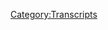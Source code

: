 {{DEFAULTSORT:
    #_TRANSCRIPT_0580:July 20-21, 2021
}}{{Transcript
    | title         = [[580: July 20-21, 2021]]
    | caption       = [https://knowledgefight.libsyn.com/580-july-20-21-2021 Listen to this episode on Libsyn]
    | episodeNumber = [[580: July 20-21, 2021|580]]
    | length        = 01:46:46
}}

{{MessageBox
    | header     = Warning: Bot Generated Content
    | text       = This transcript was automatically generated by transcription software and likely contains many mistakes and misattributions. Please check the audio for definitive quotes, attribution, and context.
    | image      = N3yvass4myg91.webp
    | imagewidth = 50px
    | id         = warning
}}

{{TranscriptBlock
    | name      = Unknown Speaker
    | timestamp = 00:00:00.000
    | text      = Video, video, video, video, video, video, video, video, video, video, video, video,
}}

{{TranscriptBlock
    | name      = Unknown Speaker
    | timestamp = 00:00:10.720
    | text      = knowledge fight.
}}

{{TranscriptBlock
    | name      = Unknown Speaker
    | timestamp = 00:00:12.679
    | text      = Dan and Jordan I'm sweating.
}}

{{TranscriptBlock
    | name      = Unknown Speaker
    | timestamp = 00:00:16.920
    | text      = Knowledgefight.com.
}}

{{TranscriptBlock
    | name      = Unknown Speaker
    | timestamp = 00:00:17.920
    | text      = It's time to pray.
}}

{{TranscriptBlock
    | name      = Unknown Speaker
    | timestamp = 00:00:19.920
    | text      = I have great respect for knowledge fight.
}}

{{TranscriptBlock
    | name      = Unknown Speaker
    | timestamp = 00:00:24.000
    | text      = Knowledge fight.
}}

{{TranscriptBlock
    | name      = Unknown Speaker
    | timestamp = 00:00:25.160
    | text      = I'm sick of them posing as if they're the good guys saying we are the bad guys.
}}

{{TranscriptBlock
    | name      = Unknown Speaker
    | timestamp = 00:00:29.019
    | text      = Knowledge Fight.
}}

{{TranscriptBlock
    | name      = Unknown Speaker
    | timestamp = 00:00:30.019
    | text      = Dan and Jordan.
}}

{{TranscriptBlock
    | name      = Unknown Speaker
    | timestamp = 00:00:31.019
    | text      = Knowledge Fight.
}}

{{TranscriptBlock
    | name      = Unknown Speaker
    | timestamp = 00:00:32.020
    | text      = Riddle her.
}}

{{TranscriptBlock
    | name      = Unknown Speaker
    | timestamp = 00:00:33.020
    | text      = Riddle her.
}}

{{TranscriptBlock
    | name      = Unknown Speaker
    | timestamp = 00:00:34.020
    | text      = Riddle her.
}}

{{TranscriptBlock
    | name      = Unknown Speaker
    | timestamp = 00:00:35.020
    | text      = Need.
}}

{{TranscriptBlock
    | name      = Unknown Speaker
    | timestamp = 00:00:36.020
    | text      = Need.
}}

{{TranscriptBlock
    | name      = Unknown Speaker
    | timestamp = 00:00:37.020
    | text      = Money.
}}

{{TranscriptBlock
    | name      = Unknown Speaker
    | timestamp = 00:00:38.020
    | text      = Riddle her.
}}

{{TranscriptBlock
    | name      = Unknown Speaker
    | timestamp = 00:00:39.020
    | text      = Riddle her.
}}

{{TranscriptBlock
    | name      = Unknown Speaker
    | timestamp = 00:00:40.020
    | text      = Andy and Kansas.
}}

{{TranscriptBlock
    | name      = Unknown Speaker
    | timestamp = 00:00:41.020
    | text      = Andy and.
}}

{{TranscriptBlock
    | name      = Unknown Speaker
    | timestamp = 00:00:42.020
    | text      = Andy.
}}

{{TranscriptBlock
    | name      = Unknown Speaker
    | timestamp = 00:00:43.020
    | text      = Stop it.
}}

{{TranscriptBlock
    | name      = Unknown Speaker
    | timestamp = 00:00:44.020
    | text      = Andy and.
}}

{{TranscriptBlock
    | name      = Unknown Speaker
    | timestamp = 00:00:45.020
    | text      = Andy and.
}}

{{TranscriptBlock
    | name      = Unknown Speaker
    | timestamp = 00:00:46.020
    | text      = Andy and.
}}

{{TranscriptBlock
    | name      = Unknown Speaker
    | timestamp = 00:00:47.020
    | text      = It's time to pray.
}}

{{TranscriptBlock
    | name      = Unknown Speaker
    | timestamp = 00:00:48.020
    | text      = Andy and Kansas.
}}

{{TranscriptBlock
    | name      = Unknown Speaker
    | timestamp = 00:00:49.020
    | text      = You're on the air.
}}

{{TranscriptBlock
    | name      = Unknown Speaker
    | timestamp = 00:00:50.020
    | text      = Thanks for holding us.
}}

{{TranscriptBlock
    | name      = Unknown Speaker
    | timestamp = 00:00:51.020
    | text      = Hello Alex.
}}

{{TranscriptBlock
    | name      = Unknown Speaker
    | timestamp = 00:00:52.020
    | text      = I'm a big fan.
}}

{{TranscriptBlock
    | name      = Unknown Speaker
    | timestamp = 00:00:53.020
    | text      = I'm a huge fan.
}}

{{TranscriptBlock
    | name      = Unknown Speaker
    | timestamp = 00:00:54.020
    | text      = I love your room.
}}

{{TranscriptBlock
    | name      = Unknown Speaker
    | timestamp = 00:00:55.020
    | text      = Knowledge Fight.
}}

{{TranscriptBlock
    | name      = Unknown Speaker
    | timestamp = 00:00:56.020
    | text      = Knowledge Fight.
}}

{{TranscriptBlock
    | name      = Unknown Speaker
    | timestamp = 00:00:57.020
    | text      = Knowledge Fight.
}}

{{TranscriptBlock
    | name      = Unknown Speaker
    | timestamp = 00:00:58.020
    | text      = I love you.
}}

{{TranscriptBlock
    | name      = Unknown Speaker
    | timestamp = 00:00:59.020
    | text      = I love you.
}}

{{TranscriptBlock
    | name      = Unknown Speaker
    | timestamp = 00:01:00.020
    | text      = Hey everybody.
}}

{{TranscriptBlock
    | name      = Unknown Speaker
    | timestamp = 00:01:01.020
    | text      = Welcome back to Knowledge Fight.
}}

{{TranscriptBlock
    | name      = Unknown Speaker
    | timestamp = 00:01:02.020
    | text      = I'm Dan.
}}

{{TranscriptBlock
    | name      = Unknown Speaker
    | timestamp = 00:01:03.020
    | text      = I'm Jordan.
}}

{{TranscriptBlock
    | name      = Unknown Speaker
    | timestamp = 00:01:04.019
    | text      = We're a couple dudes.
}}

{{TranscriptBlock
    | name      = Unknown Speaker
    | timestamp = 00:01:05.019
    | text      = I'd like to sit around and worship at the altar of Selene and talk a little bit about
}}

{{TranscriptBlock
    | name      = Unknown Speaker
    | timestamp = 00:01:06.019
    | text      = Alex Jones.
}}

{{TranscriptBlock
    | name      = Unknown Speaker
    | timestamp = 00:01:07.019
    | text      = Oh indeed we are.
}}

{{TranscriptBlock
    | name      = Unknown Speaker
    | timestamp = 00:01:08.019
    | text      = Dan.
}}

{{TranscriptBlock
    | name      = Unknown Speaker
    | timestamp = 00:01:09.019
    | text      = Jordan.
}}

{{TranscriptBlock
    | name      = Unknown Speaker
    | timestamp = 00:01:10.019
    | text      = Dan.
}}

{{TranscriptBlock
    | name      = Unknown Speaker
    | timestamp = 00:01:11.019
    | text      = Jordan.
}}

{{TranscriptBlock
    | name      = Unknown Speaker
    | timestamp = 00:01:12.019
    | text      = I have a quick question for you.
}}

{{TranscriptBlock
    | name      = Unknown Speaker
    | timestamp = 00:01:13.019
    | text      = Yeah.
}}

{{TranscriptBlock
    | name      = Unknown Speaker
    | timestamp = 00:01:14.019
    | text      = What's your bright spot?
}}

{{TranscriptBlock
    | name      = Unknown Speaker
    | timestamp = 00:01:15.019
    | text      = Why don't you go first?
}}

{{TranscriptBlock
    | name      = Unknown Speaker
    | timestamp = 00:01:16.019
    | text      = I think I will go first Dan.
}}

{{TranscriptBlock
    | name      = Unknown Speaker
    | timestamp = 00:01:17.019
    | text      = My bright spot today is cooking.
}}

{{TranscriptBlock
    | name      = Unknown Speaker
    | timestamp = 00:01:18.019
    | text      = I am kicking ass at it.
}}

{{TranscriptBlock
    | name      = Unknown Speaker
    | timestamp = 00:01:19.659
    | text      = I have been watching nothing but cooking shows for like three weeks now and two nights ago
}}

{{TranscriptBlock
    | name      = Unknown Speaker
    | timestamp = 00:01:25.500
    | text      = I cooked a salmon filet and a stir fry.
}}

{{TranscriptBlock
    | name      = Unknown Speaker
    | timestamp = 00:01:29.819
    | text      = Perfectly.
}}

{{TranscriptBlock
    | name      = Unknown Speaker
    | timestamp = 00:01:30.819
    | text      = Wait.
}}

{{TranscriptBlock
    | name      = Unknown Speaker
    | timestamp = 00:01:31.819
    | text      = It was beautiful.
}}

{{TranscriptBlock
    | name      = Unknown Speaker
    | timestamp = 00:01:32.819
    | text      = A salmon filet stir fry?
}}

{{TranscriptBlock
    | name      = Unknown Speaker
    | timestamp = 00:01:33.819
    | text      = No.
}}

{{TranscriptBlock
    | name      = Unknown Speaker
    | timestamp = 00:01:34.819
    | text      = I cooked a salmon filet.
}}

{{TranscriptBlock
    | name      = Unknown Speaker
    | timestamp = 00:01:35.819
    | text      = Oh.
}}

{{TranscriptBlock
    | name      = Unknown Speaker
    | timestamp = 00:01:36.819
    | text      = Two different dishes.
}}

{{TranscriptBlock
    | name      = Unknown Speaker
    | timestamp = 00:01:37.819
    | text      = Yeah.
}}

{{TranscriptBlock
    | name      = Unknown Speaker
    | timestamp = 00:01:38.819
    | text      = Yeah.
}}

{{TranscriptBlock
    | name      = Unknown Speaker
    | timestamp = 00:01:39.819
    | text      = I got the crispy skin just right.
}}

{{TranscriptBlock
    | name      = Unknown Speaker
    | timestamp = 00:01:40.819
    | text      = Nice.
}}

{{TranscriptBlock
    | name      = Unknown Speaker
    | timestamp = 00:01:41.819
    | text      = You know how hard it is to get the crispy skin just right?
}}

{{TranscriptBlock
    | name      = Unknown Speaker
    | timestamp = 00:01:42.819
    | text      = I've seen on TV that it's something that people compliment about.
}}

{{TranscriptBlock
    | name      = Unknown Speaker
    | timestamp = 00:01:43.819
    | text      = It's impossible.
}}

{{TranscriptBlock
    | name      = Unknown Speaker
    | timestamp = 00:01:44.819
    | text      = It's impossible.
}}

{{TranscriptBlock
    | name      = Unknown Speaker
    | timestamp = 00:01:45.819
    | text      = Yeah.
}}

{{TranscriptBlock
    | name      = Unknown Speaker
    | timestamp = 00:01:46.819
    | text      = It's impossible and I fucking nailed it and I feel so good about it.
}}

{{TranscriptBlock
    | name      = Unknown Speaker
    | timestamp = 00:01:47.819
    | text      = I'm somebody who generally for humor will insult you.
}}

{{TranscriptBlock
    | name      = Unknown Speaker
    | timestamp = 00:01:52.700
    | text      = When?
}}

{{TranscriptBlock
    | name      = Unknown Speaker
    | timestamp = 00:01:53.700
    | text      = When?
}}

{{TranscriptBlock
    | name      = Unknown Speaker
    | timestamp = 00:01:54.700
    | text      = Since when has this behavior been?
}}

{{TranscriptBlock
    | name      = Unknown Speaker
    | timestamp = 00:01:57.819
    | text      = But I should say and everyone should know that like that's not new for you either.
}}

{{TranscriptBlock
    | name      = Unknown Speaker
    | timestamp = 00:02:02.680
    | text      = Like it's good.
}}

{{TranscriptBlock
    | name      = Unknown Speaker
    | timestamp = 00:02:03.680
    | text      = It's awesome that you're having this fun but you've always been like a pretty good cook.
}}

{{TranscriptBlock
    | name      = Unknown Speaker
    | timestamp = 00:02:07.260
    | text      = Yeah.
}}

{{TranscriptBlock
    | name      = Unknown Speaker
    | timestamp = 00:02:08.259
    | text      = Yeah.
}}

{{TranscriptBlock
    | name      = Unknown Speaker
    | timestamp = 00:02:09.259
    | text      = Yeah.
}}

{{TranscriptBlock
    | name      = Unknown Speaker
    | timestamp = 00:02:10.259
    | text      = I've come over to your place for food before and you've made some great ham.
}}

{{TranscriptBlock
    | name      = Unknown Speaker
    | timestamp = 00:02:11.259
    | text      = I remember.
}}

{{TranscriptBlock
    | name      = Unknown Speaker
    | timestamp = 00:02:12.259
    | text      = Sticks out in my head.
}}

{{TranscriptBlock
    | name      = Unknown Speaker
    | timestamp = 00:02:13.259
    | text      = That's right.
}}

{{TranscriptBlock
    | name      = Unknown Speaker
    | timestamp = 00:02:14.259
    | text      = I did make a ham.
}}

{{TranscriptBlock
    | name      = Unknown Speaker
    | timestamp = 00:02:15.259
    | text      = How about that ham?
}}

{{TranscriptBlock
    | name      = Unknown Speaker
    | timestamp = 00:02:16.259
    | text      = I forgot that.
}}

{{TranscriptBlock
    | name      = Unknown Speaker
    | timestamp = 00:02:17.259
    | text      = Also some great potato dishes and some chicken stuff.
}}

{{TranscriptBlock
    | name      = Unknown Speaker
    | timestamp = 00:02:20.099
    | text      = I remember more of my failures.
}}

{{TranscriptBlock
    | name      = Unknown Speaker
    | timestamp = 00:02:21.860
    | text      = Like the few times that I tried to make pizza that were a disaster.
}}

{{TranscriptBlock
    | name      = Unknown Speaker
    | timestamp = 00:02:26.060
    | text      = The fried chicken.
}}

{{TranscriptBlock
    | name      = Unknown Speaker
    | timestamp = 00:02:27.400
    | text      = That was...
}}

{{TranscriptBlock
    | name      = Unknown Speaker
    | timestamp = 00:02:28.400
    | text      = The air fryer?
}}

{{TranscriptBlock
    | name      = Unknown Speaker
    | timestamp = 00:02:29.400
    | text      = First round?
}}

{{TranscriptBlock
    | name      = Unknown Speaker
    | timestamp = 00:02:30.400
    | text      = No.
}}

{{TranscriptBlock
    | name      = Unknown Speaker
    | timestamp = 00:02:31.400
    | text      = The first round in the deep fryer.
}}

{{TranscriptBlock
    | name      = Unknown Speaker
    | timestamp = 00:02:32.400
    | text      = Oh yeah.
}}

{{TranscriptBlock
    | name      = Unknown Speaker
    | timestamp = 00:02:33.400
    | text      = Yeah.
}}

{{TranscriptBlock
    | name      = Unknown Speaker
    | timestamp = 00:02:34.400
    | text      = That one was real bad.
}}

{{TranscriptBlock
    | name      = Unknown Speaker
    | timestamp = 00:02:35.400
    | text      = Yeah.
}}

{{TranscriptBlock
    | name      = Unknown Speaker
    | timestamp = 00:02:36.400
    | text      = But that was more technological than like...
}}

{{TranscriptBlock
    | name      = Unknown Speaker
    | timestamp = 00:02:37.400
    | text      = That's true.
}}

{{TranscriptBlock
    | name      = Unknown Speaker
    | timestamp = 00:02:38.400
    | text      = That's...
}}

{{TranscriptBlock
    | name      = Unknown Speaker
    | timestamp = 00:02:39.400
    | text      = I don't think you can blame yourself too much for that.
}}

{{TranscriptBlock
    | name      = Unknown Speaker
    | timestamp = 00:02:40.400
    | text      = I had never done it before.
}}

{{TranscriptBlock
    | name      = Unknown Speaker
    | timestamp = 00:02:41.400
    | text      = Well, I'm glad you're having an enjoyment and can celebrate that little victory there
}}

{{TranscriptBlock
    | name      = Unknown Speaker
    | timestamp = 00:02:46.060
    | text      = with the skin.
}}

{{TranscriptBlock
    | name      = Unknown Speaker
    | timestamp = 00:02:47.060
    | text      = Yeah.
}}

{{TranscriptBlock
    | name      = Unknown Speaker
    | timestamp = 00:02:48.060
    | text      = I'm feeling good.
}}

{{TranscriptBlock
    | name      = Unknown Speaker
    | timestamp = 00:02:49.060
    | text      = I'm ordering out so much over the past year and a half that it's really good to like...
}}

{{TranscriptBlock
    | name      = Unknown Speaker
    | timestamp = 00:02:54.780
    | text      = We're trying to make that conscious effort to like, go get fresh food and then eat fresh
}}

{{TranscriptBlock
    | name      = Unknown Speaker
    | timestamp = 00:02:59.060
    | text      = food.
}}

{{TranscriptBlock
    | name      = Unknown Speaker
    | timestamp = 00:03:00.060
    | text      = You know?
}}

{{TranscriptBlock
    | name      = Unknown Speaker
    | timestamp = 00:03:01.060
    | text      = Yeah.
}}

{{TranscriptBlock
    | name      = Unknown Speaker
    | timestamp = 00:03:02.060
    | text      = That kind of thing.
}}

{{TranscriptBlock
    | name      = Unknown Speaker
    | timestamp = 00:03:03.060
    | text      = Yeah.
}}

{{TranscriptBlock
    | name      = Unknown Speaker
    | timestamp = 00:03:04.060
    | text      = It's important.
}}

{{TranscriptBlock
    | name      = Unknown Speaker
    | timestamp = 00:03:05.060
    | text      = Well, congrats.
}}

{{TranscriptBlock
    | name      = Unknown Speaker
    | timestamp = 00:03:06.060
    | text      = What's your bright spot?
}}

{{TranscriptBlock
    | name      = Unknown Speaker
    | timestamp = 00:03:07.060
    | text      = Mine is actually...
}}

{{TranscriptBlock
    | name      = Unknown Speaker
    | timestamp = 00:03:08.060
    | text      = I really appreciate the fact that our audience is on the ball about stuff.
}}

{{TranscriptBlock
    | name      = Unknown Speaker
    | timestamp = 00:03:13.379
    | text      = And so I got an email from a guy, Justin, a listener, who on our last episode from 2003,
}}

{{TranscriptBlock
    | name      = Unknown Speaker
    | timestamp = 00:03:18.800
    | text      = we heard a caller on Alex's show try to plug thewilderness.com, right?
}}

{{TranscriptBlock
    | name      = Unknown Speaker
    | timestamp = 00:03:24.979
    | text      = And I don't know what the...
}}

{{TranscriptBlock
    | name      = Unknown Speaker
    | timestamp = 00:03:25.979
    | text      = Yeah, and you looked up the wilderness.
}}

{{TranscriptBlock
    | name      = Unknown Speaker
    | timestamp = 00:03:26.979
    | text      = I don't know what the fuck is going on here.
}}

{{TranscriptBlock
    | name      = Unknown Speaker
    | timestamp = 00:03:28.860
    | text      = I get an email.
}}

{{TranscriptBlock
    | name      = Unknown Speaker
    | timestamp = 00:03:30.039
    | text      = This dude lets me know that it's fromthewilderness.com.
}}

{{TranscriptBlock
    | name      = Unknown Speaker
    | timestamp = 00:03:33.939
    | text      = From the...
}}

{{TranscriptBlock
    | name      = Unknown Speaker
    | timestamp = 00:03:34.939
    | text      = What did I ever figure that out?
}}

{{TranscriptBlock
    | name      = Unknown Speaker
    | timestamp = 00:03:35.939
    | text      = Turns out it's a site that was run by like some other 9-11 guys that Alex had a beef
}}

{{TranscriptBlock
    | name      = Unknown Speaker
    | timestamp = 00:03:40.419
    | text      = with.
}}

{{TranscriptBlock
    | name      = Unknown Speaker
    | timestamp = 00:03:41.419
    | text      = So wait.
}}

{{TranscriptBlock
    | name      = Unknown Speaker
    | timestamp = 00:03:42.419
    | text      = Thewilderness and fromthewilderness.com were both run by weirdo 9-11 people?
}}

{{TranscriptBlock
    | name      = Unknown Speaker
    | timestamp = 00:03:46.020
    | text      = No.
}}

{{TranscriptBlock
    | name      = Unknown Speaker
    | timestamp = 00:03:47.020
    | text      = No.
}}

{{TranscriptBlock
    | name      = Unknown Speaker
    | timestamp = 00:03:48.020
    | text      = Thewilderness was another 9-11 guy who Alex had a fight with.
}}

{{TranscriptBlock
    | name      = Unknown Speaker
    | timestamp = 00:03:50.500
    | text      = Right, right, right, right.
}}

{{TranscriptBlock
    | name      = Unknown Speaker
    | timestamp = 00:03:51.500
    | text      = And then thewilderness was just a survivalist site that supported the NRA that I thought
}}

{{TranscriptBlock
    | name      = Unknown Speaker
    | timestamp = 00:03:56.860
    | text      = maybe was the one.
}}

{{TranscriptBlock
    | name      = Unknown Speaker
    | timestamp = 00:03:58.780
    | text      = But you know, it's just a bright spot whenever people can be like, bring more information
}}

{{TranscriptBlock
    | name      = Unknown Speaker
    | timestamp = 00:04:04.139
    | text      = to the conversation.
}}

{{TranscriptBlock
    | name      = Unknown Speaker
    | timestamp = 00:04:05.280
    | text      = Very cool.
}}

{{TranscriptBlock
    | name      = Unknown Speaker
    | timestamp = 00:04:06.500
    | text      = And it's great.
}}

{{TranscriptBlock
    | name      = Unknown Speaker
    | timestamp = 00:04:07.740
    | text      = That's awesome.
}}

{{TranscriptBlock
    | name      = Unknown Speaker
    | timestamp = 00:04:08.740
    | text      = Yeah.
}}

{{TranscriptBlock
    | name      = Unknown Speaker
    | timestamp = 00:04:09.740
    | text      = So Jordan, today we are going to be taking a look at some of the present.
}}

{{TranscriptBlock
    | name      = Unknown Speaker
    | timestamp = 00:04:12.620
    | text      = We're going to be talking about July 20th and 21st.
}}

{{TranscriptBlock
    | name      = Unknown Speaker
    | timestamp = 00:04:15.900
    | text      = Ooh, way ahead it.
}}

{{TranscriptBlock
    | name      = Unknown Speaker
    | timestamp = 00:04:18.420
    | text      = That's a false start.
}}

{{TranscriptBlock
    | name      = Unknown Speaker
    | timestamp = 00:04:19.420
    | text      = I got disqualified from the Olympics.
}}

{{TranscriptBlock
    | name      = Unknown Speaker
    | timestamp = 00:04:22.540
    | text      = Five second penalty.
}}

{{TranscriptBlock
    | name      = Unknown Speaker
    | timestamp = 00:04:23.540
    | text      = 2021.
}}

{{TranscriptBlock
    | name      = Unknown Speaker
    | timestamp = 00:04:24.540
    | text      = One, two, three.
}}

{{TranscriptBlock
    | name      = Unknown Speaker
    | timestamp = 00:04:25.540
    | text      = Blackjack.
}}

{{TranscriptBlock
    | name      = Unknown Speaker
    | timestamp = 00:04:26.540
    | text      = Oh, shit!
}}

{{TranscriptBlock
    | name      = Unknown Speaker
    | timestamp = 00:04:27.540
    | text      = I still had to wait another second.
}}

{{TranscriptBlock
    | name      = Unknown Speaker
    | timestamp = 00:04:30.540
    | text      = That was good.
}}

{{TranscriptBlock
    | name      = Unknown Speaker
    | timestamp = 00:04:31.540
    | text      = Yep, that was rubbing it in.
}}

{{TranscriptBlock
    | name      = Unknown Speaker
    | timestamp = 00:04:32.779
    | text      = All right.
}}

{{TranscriptBlock
    | name      = Unknown Speaker
    | timestamp = 00:04:33.779
    | text      = So this is, this, god damn, okay.
}}

{{TranscriptBlock
    | name      = Unknown Speaker
    | timestamp = 00:04:37.500
    | text      = I don't even know how to tell you what's going to happen up here.
}}

{{TranscriptBlock
    | name      = Unknown Speaker
    | timestamp = 00:04:40.699
    | text      = Some crazy shit happens.
}}

{{TranscriptBlock
    | name      = Unknown Speaker
    | timestamp = 00:04:41.699
    | text      = I'm excited.
}}

{{TranscriptBlock
    | name      = Unknown Speaker
    | timestamp = 00:04:42.699
    | text      = I'm excited.
}}

{{TranscriptBlock
    | name      = Unknown Speaker
    | timestamp = 00:04:43.699
    | text      = Does the smile on your face suggest that Stevie P's might be involved?
}}

{{TranscriptBlock
    | name      = Unknown Speaker
    | timestamp = 00:04:47.060
    | text      = No.
}}

{{TranscriptBlock
    | name      = Unknown Speaker
    | timestamp = 00:04:48.060
    | text      = Oh.
}}

{{TranscriptBlock
    | name      = Unknown Speaker
    | timestamp = 00:04:49.060
    | text      = There is a guest.
}}

{{TranscriptBlock
    | name      = Unknown Speaker
    | timestamp = 00:04:50.060
    | text      = Okay.
}}

{{TranscriptBlock
    | name      = Unknown Speaker
    | timestamp = 00:04:51.060
    | text      = Now, this is going to be tough.
}}

{{TranscriptBlock
    | name      = Unknown Speaker
    | timestamp = 00:04:52.060
    | text      = I'm going to give you some clues about who they are.
}}

{{TranscriptBlock
    | name      = Unknown Speaker
    | timestamp = 00:04:54.620
    | text      = Okay.
}}

{{TranscriptBlock
    | name      = Unknown Speaker
    | timestamp = 00:04:55.620
    | text      = And I don't know if you'll be able to get it.
}}

{{TranscriptBlock
    | name      = Unknown Speaker
    | timestamp = 00:04:57.019
    | text      = Okay.
}}

{{TranscriptBlock
    | name      = Unknown Speaker
    | timestamp = 00:04:58.019
    | text      = Now, wait until I've given you all the clues.
}}

{{TranscriptBlock
    | name      = Unknown Speaker
    | timestamp = 00:04:59.420
    | text      = Sure, sure.
}}

{{TranscriptBlock
    | name      = Unknown Speaker
    | timestamp = 00:05:00.420
    | text      = Don't, no, no.
}}

{{TranscriptBlock
    | name      = Unknown Speaker
    | timestamp = 00:05:01.420
    | text      = Don't jump the gun because I think you'll humiliate yourself.
}}

{{TranscriptBlock
    | name      = Unknown Speaker
    | timestamp = 00:05:03.620
    | text      = Well, I don't think I have much problem with that.
}}

{{TranscriptBlock
    | name      = Unknown Speaker
    | timestamp = 00:05:06.019
    | text      = Okay.
}}

{{TranscriptBlock
    | name      = Unknown Speaker
    | timestamp = 00:05:07.019
    | text      = Okay.
}}

{{TranscriptBlock
    | name      = Unknown Speaker
    | timestamp = 00:05:08.019
    | text      = This guy did 9-11.
}}

{{TranscriptBlock
    | name      = Unknown Speaker
    | timestamp = 00:05:09.019
    | text      = I swear to you, I swear to you, the problem with our show is that only narrows it down
}}

{{TranscriptBlock
    | name      = Unknown Speaker
    | timestamp = 00:05:19.139
    | text      = to like three candidates.
}}

{{TranscriptBlock
    | name      = Unknown Speaker
    | timestamp = 00:05:21.540
    | text      = He has declared himself Jesus.
}}

{{TranscriptBlock
    | name      = Unknown Speaker
    | timestamp = 00:05:23.139
    | text      = Okay.
}}

{{TranscriptBlock
    | name      = Unknown Speaker
    | timestamp = 00:05:24.139
    | text      = That one narrows it down to two candidates.
}}

{{TranscriptBlock
    | name      = Unknown Speaker
    | timestamp = 00:05:26.819
    | text      = Yeah, Leo Zagami shows up.
}}

{{TranscriptBlock
    | name      = Unknown Speaker
    | timestamp = 00:05:28.939
    | text      = Oh, that's the good stuff.
}}

{{TranscriptBlock
    | name      = Unknown Speaker
    | timestamp = 00:05:30.220
    | text      = Yeah.
}}

{{TranscriptBlock
    | name      = Unknown Speaker
    | timestamp = 00:05:31.220
    | text      = So he'll be, he'll be anchoring the show.
}}

{{TranscriptBlock
    | name      = Unknown Speaker
    | timestamp = 00:05:33.620
    | text      = We'll talk about his appearance towards the end.
}}

{{TranscriptBlock
    | name      = Unknown Speaker
    | timestamp = 00:05:36.459
    | text      = But also something happens that like legit blew my mind.
}}

{{TranscriptBlock
    | name      = Unknown Speaker
    | timestamp = 00:05:39.480
    | text      = Alex Jones is an innovator in the field of not doing your job.
}}

{{TranscriptBlock
    | name      = Unknown Speaker
    | timestamp = 00:05:43.779
    | text      = Just amazing.
}}

{{TranscriptBlock
    | name      = Unknown Speaker
    | timestamp = 00:05:44.779
    | text      = Okay.
}}

{{TranscriptBlock
    | name      = Unknown Speaker
    | timestamp = 00:05:45.779
    | text      = I am, I've been watching this guy for years and like laughing my ass off at how bad he
}}

{{TranscriptBlock
    | name      = Unknown Speaker
    | timestamp = 00:05:49.980
    | text      = is at doing his job.
}}

{{TranscriptBlock
    | name      = Unknown Speaker
    | timestamp = 00:05:51.939
    | text      = This is art.
}}

{{TranscriptBlock
    | name      = Unknown Speaker
    | timestamp = 00:05:52.939
    | text      = Okay.
}}

{{TranscriptBlock
    | name      = Unknown Speaker
    | timestamp = 00:05:53.939
    | text      = Now I'm excited.
}}

{{TranscriptBlock
    | name      = Unknown Speaker
    | timestamp = 00:05:54.939
    | text      = It's impressive.
}}

{{TranscriptBlock
    | name      = Unknown Speaker
    | timestamp = 00:05:55.939
    | text      = We're going to teach everybody how to slack off at their jobs today.
}}

{{TranscriptBlock
    | name      = Unknown Speaker
    | timestamp = 00:05:58.379
    | text      = I mean, if you can get away with it, I don't know if anybody else could do the sort of
}}

{{TranscriptBlock
    | name      = Unknown Speaker
    | timestamp = 00:06:01.980
    | text      = shit that he's doing.
}}

{{TranscriptBlock
    | name      = Unknown Speaker
    | timestamp = 00:06:02.980
    | text      = You should probably run your own company if you want to get away with it.
}}

{{TranscriptBlock
    | name      = Unknown Speaker
    | timestamp = 00:06:05.540
    | text      = Probably it'd help.
}}

{{TranscriptBlock
    | name      = Unknown Speaker
    | timestamp = 00:06:06.540
    | text      = Yeah, yeah, yeah.
}}

{{TranscriptBlock
    | name      = Unknown Speaker
    | timestamp = 00:06:07.540
    | text      = So we'll get into all that.
}}

{{TranscriptBlock
    | name      = Unknown Speaker
    | timestamp = 00:06:08.540
    | text      = But before we do, Jordan, let's say hello to some new wonks.
}}

{{TranscriptBlock
    | name      = Unknown Speaker
    | timestamp = 00:06:10.860
    | text      = Oh, that's a great idea.
}}

{{TranscriptBlock
    | name      = Unknown Speaker
    | timestamp = 00:06:12.259
    | text      = So first, the crows call thrice or the swevin' glome.
}}

{{TranscriptBlock
    | name      = Unknown Speaker
    | timestamp = 00:06:16.660
    | text      = Thank you so much.
}}

{{TranscriptBlock
    | name      = Unknown Speaker
    | timestamp = 00:06:17.660
    | text      = You are now a policy wonk.
}}

{{TranscriptBlock
    | name      = Unknown Speaker
    | timestamp = 00:06:18.660
    | text      = I'm a policy wonk.
}}

{{TranscriptBlock
    | name      = Unknown Speaker
    | timestamp = 00:06:19.660
    | text      = Thank you very much.
}}

{{TranscriptBlock
    | name      = Unknown Speaker
    | timestamp = 00:06:20.660
    | text      = I'm guessing that's some sort of a reference to a sci-fi thing that I don't know about.
}}

{{TranscriptBlock
    | name      = Unknown Speaker
    | timestamp = 00:06:24.379
    | text      = Probably.
}}

{{TranscriptBlock
    | name      = Unknown Speaker
    | timestamp = 00:06:25.379
    | text      = Next, my double chin is freakishly large.
}}

{{TranscriptBlock
    | name      = Unknown Speaker
    | timestamp = 00:06:27.379
    | text      = Thank you so much.
}}

{{TranscriptBlock
    | name      = Unknown Speaker
    | timestamp = 00:06:28.379
    | text      = You are now a policy wonk.
}}

{{TranscriptBlock
    | name      = Unknown Speaker
    | timestamp = 00:06:29.379
    | text      = I'm a policy wonk.
}}

{{TranscriptBlock
    | name      = Unknown Speaker
    | timestamp = 00:06:30.379
    | text      = Thank you very much.
}}

{{TranscriptBlock
    | name      = Unknown Speaker
    | timestamp = 00:06:31.379
    | text      = That's a reference to Dune, actually.
}}

{{TranscriptBlock
    | name      = Unknown Speaker
    | timestamp = 00:06:33.100
    | text      = Next, thank you so much.
}}

{{TranscriptBlock
    | name      = Unknown Speaker
    | timestamp = 00:06:34.420
    | text      = You are now a policy wonk.
}}

{{TranscriptBlock
    | name      = Unknown Speaker
    | timestamp = 00:06:35.620
    | text      = Thank you so much.
}}

{{TranscriptBlock
    | name      = Unknown Speaker
    | timestamp = 00:06:36.620
    | text      = You are now a policy wonk.
}}

{{TranscriptBlock
    | name      = Unknown Speaker
    | timestamp = 00:06:37.620
    | text      = I'm a policy wonk.
}}

{{TranscriptBlock
    | name      = Unknown Speaker
    | timestamp = 00:06:38.740
    | text      = Thank you.
}}

{{TranscriptBlock
    | name      = Unknown Speaker
    | timestamp = 00:06:39.740
    | text      = Thank you so much.
}}

{{TranscriptBlock
    | name      = Unknown Speaker
    | timestamp = 00:06:40.740
    | text      = You are now a policy wonk.
}}

{{TranscriptBlock
    | name      = Unknown Speaker
    | timestamp = 00:06:41.740
    | text      = Next, the emorykh horror.
}}

{{TranscriptBlock
    | name      = Unknown Speaker
    | timestamp = 00:06:42.740
    | text      = Thank you so much.
}}

{{TranscriptBlock
    | name      = Unknown Speaker
    | timestamp = 00:06:43.740
    | text      = You are now a policy wonk.
}}

{{TranscriptBlock
    | name      = Unknown Speaker
    | timestamp = 00:06:44.740
    | text      = I'm a policy wonk.
}}

{{TranscriptBlock
    | name      = Unknown Speaker
    | timestamp = 00:06:45.740
    | text      = Thank you very much.
}}

{{TranscriptBlock
    | name      = Unknown Speaker
    | timestamp = 00:06:46.740
    | text      = Thank you.
}}

{{TranscriptBlock
    | name      = Unknown Speaker
    | timestamp = 00:06:47.740
    | text      = Next, Luxi in space city.
}}

{{TranscriptBlock
    | name      = Unknown Speaker
    | timestamp = 00:06:48.740
    | text      = Thank you so much.
}}

{{TranscriptBlock
    | name      = Unknown Speaker
    | timestamp = 00:06:49.740
    | text      = You are now a policy wonk.
}}

{{TranscriptBlock
    | name      = Unknown Speaker
    | timestamp = 00:06:50.740
    | text      = I'm a policy wonk.
}}

{{TranscriptBlock
    | name      = Unknown Speaker
    | timestamp = 00:06:51.740
    | text      = Thank you very much, Luxi.
}}

{{TranscriptBlock
    | name      = Unknown Speaker
    | timestamp = 00:06:52.740
    | text      = Hey, we got a technocrat in the mix.
}}

{{TranscriptBlock
    | name      = Unknown Speaker
    | timestamp = 00:06:54.420
    | text      = I'd like to say thank you and what up to Brian Dirty Gerdy.
}}

{{TranscriptBlock
    | name      = Unknown Speaker
    | timestamp = 00:06:58.079
    | text      = You are now a technocrat.
}}

{{TranscriptBlock
    | name      = Unknown Speaker
    | timestamp = 00:06:59.779
    | text      = I'm a policy wonk.
}}

{{TranscriptBlock
    | name      = Unknown Speaker
    | timestamp = 00:07:00.939
    | text      = Crikey, mate.
}}

{{TranscriptBlock
    | name      = Unknown Speaker
    | timestamp = 00:07:01.939
    | text      = That's fantastic.
}}

{{TranscriptBlock
    | name      = Unknown Speaker
    | timestamp = 00:07:02.939
    | text      = Have yourself a brew.
}}

{{TranscriptBlock
    | name      = Unknown Speaker
    | timestamp = 00:07:03.939
    | text      = How's your 401k doing, bro?
}}

{{TranscriptBlock
    | name      = Unknown Speaker
    | timestamp = 00:07:05.459
    | text      = All right, we gotta go full tilt boogie on this, Watson, all right?
}}

{{TranscriptBlock
    | name      = Unknown Speaker
    | timestamp = 00:07:08.180
    | text      = Let's just get down to business.
}}

{{TranscriptBlock
    | name      = Unknown Speaker
    | timestamp = 00:07:09.459
    | text      = We ain't making that money off that heroin.
}}

{{TranscriptBlock
    | name      = Unknown Speaker
    | timestamp = 00:07:11.540
    | text      = Why are you pimps so good?
}}

{{TranscriptBlock
    | name      = Unknown Speaker
    | timestamp = 00:07:13.540
    | text      = My neck is freakishly large.
}}

{{TranscriptBlock
    | name      = Unknown Speaker
    | timestamp = 00:07:15.220
    | text      = I declare info war on you.
}}

{{TranscriptBlock
    | name      = Unknown Speaker
    | timestamp = 00:07:17.860
    | text      = Thank you, Brian.
}}

{{TranscriptBlock
    | name      = Unknown Speaker
    | timestamp = 00:07:18.579
    | text      = Yes, thank you very much, Brian.
}}

{{TranscriptBlock
    | name      = Unknown Speaker
    | timestamp = 00:07:20.500
    | text      = Also, in animal adoption news...
}}

{{TranscriptBlock
    | name      = Unknown Speaker
    | timestamp = 00:07:23.540
    | text      = Yes.
}}

{{TranscriptBlock
    | name      = Unknown Speaker
    | timestamp = 00:07:25.379
    | text      = We've got a few.
}}

{{TranscriptBlock
    | name      = Unknown Speaker
    | timestamp = 00:07:26.180
    | text      = We need a new sound effect.
}}

{{TranscriptBlock
    | name      = Unknown Speaker
    | timestamp = 00:07:27.540
    | text      = We've got a few now.
}}

{{TranscriptBlock
    | name      = Unknown Speaker
    | timestamp = 00:07:28.339
    | text      = We're gonna spread these out a little bit.
}}

{{TranscriptBlock
    | name      = Unknown Speaker
    | timestamp = 00:07:29.300
    | text      = Yeah, yeah.
}}

{{TranscriptBlock
    | name      = Unknown Speaker
    | timestamp = 00:07:30.019
    | text      = There have been some animals that have come in.
}}

{{TranscriptBlock
    | name      = Unknown Speaker
    | timestamp = 00:07:31.779
    | text      = And today we'd like to welcome into Selene's family.
}}

{{TranscriptBlock
    | name      = Unknown Speaker
    | timestamp = 00:07:34.339
    | text      = Yeah.
}}

{{TranscriptBlock
    | name      = Unknown Speaker
    | timestamp = 00:07:35.540
    | text      = Nicole reached out to the World Wildlife Fund and adopted a blue whale.
}}

{{TranscriptBlock
    | name      = Unknown Speaker
    | timestamp = 00:07:41.379
    | text      = Yay!
}}

{{TranscriptBlock
    | name      = Unknown Speaker
    | timestamp = 00:07:41.879
    | text      = Because Selene needed an ocean friend.
}}

{{TranscriptBlock
    | name      = Unknown Speaker
    | timestamp = 00:07:43.379
    | text      = Selene needed an ocean friend.
}}

{{TranscriptBlock
    | name      = Unknown Speaker
    | timestamp = 00:07:45.300
    | text      = Now she can ride upon the blue whale to see her quokka.
}}

{{TranscriptBlock
    | name      = Unknown Speaker
    | timestamp = 00:07:49.060
    | text      = My sincere hope eventually is that there is just a giant mural of all the cults of Selene's animal family at some point.
}}

{{TranscriptBlock
    | name      = Unknown Speaker
    | timestamp = 00:07:59.060
    | text      = But it is ever expanding, and thank you, Nicole. That is really, really awesome.
}}

{{TranscriptBlock
    | name      = Unknown Speaker
    | timestamp = 00:08:03.220
    | text      = Yeah, that'll be our fresco.
}}

{{TranscriptBlock
    | name      = Unknown Speaker
    | timestamp = 00:08:04.660
    | text      = It'll be Selene in the center with the Last Supper around her.
}}

{{TranscriptBlock
    | name      = Unknown Speaker
    | timestamp = 00:08:07.860
    | text      = Yep.
}}

{{TranscriptBlock
    | name      = Unknown Speaker
    | timestamp = 00:08:08.360
    | text      = So here's an out of context drop from today's show.
}}

{{TranscriptBlock
    | name      = Unknown Speaker
    | timestamp = 00:08:10.740
    | text      = I gotta end the Satan's mind.
}}

{{TranscriptBlock
    | name      = Unknown Speaker
    | timestamp = 00:08:13.220
    | text      = Thanks to God.
}}

{{TranscriptBlock
    | name      = Unknown Speaker
    | timestamp = 00:08:14.180
    | text      = Okay.
}}

{{TranscriptBlock
    | name      = Unknown Speaker
    | timestamp = 00:08:14.680
    | text      = All right, okay.
}}

{{TranscriptBlock
    | name      = Unknown Speaker
    | timestamp = 00:08:16.740
    | text      = Is that good?
}}

{{TranscriptBlock
    | name      = Unknown Speaker
    | timestamp = 00:08:18.819
    | text      = Well...
}}

{{TranscriptBlock
    | name      = Unknown Speaker
    | timestamp = 00:08:19.459
    | text      = Okay.
}}

{{TranscriptBlock
    | name      = Unknown Speaker
    | timestamp = 00:08:20.019
    | text      = So here's where we start on the 20th.
}}

{{TranscriptBlock
    | name      = Unknown Speaker
    | timestamp = 00:08:22.660
    | text      = Not good, but also a little sci-fi.
}}

{{TranscriptBlock
    | name      = Unknown Speaker
    | timestamp = 00:08:26.259
    | text      = Okay.
}}

{{TranscriptBlock
    | name      = Unknown Speaker
    | timestamp = 00:08:26.980
    | text      = Your parental rights being taken and your children being sterilized as young as age three in phase one.
}}

{{TranscriptBlock
    | name      = Unknown Speaker
    | timestamp = 00:08:35.379
    | text      = Phase two and birth, a helmet will be put over your children and they will be programmed from birth
}}

{{TranscriptBlock
    | name      = Unknown Speaker
    | timestamp = 00:08:44.820
    | text      = in a 360 virtual reality into the quote new way of thinking with direct neural
}}

{{TranscriptBlock
    | name      = Unknown Speaker
    | timestamp = 00:08:53.460
    | text      = interaction with the AI Evermind.
}}

{{TranscriptBlock
    | name      = Unknown Speaker
    | timestamp = 00:09:00.899
    | text      = They call this direct neural intervention so that the racism and the inherent evilness of your child
}}

{{TranscriptBlock
    | name      = Unknown Speaker
    | timestamp = 00:09:08.820
    | text      = will be gotten rid of.
}}

{{TranscriptBlock
    | name      = Unknown Speaker
    | timestamp = 00:09:10.259
    | text      = The left will line up to have his children mounted at birth in the trial programs.
}}

{{TranscriptBlock
    | name      = Unknown Speaker
    | timestamp = 00:09:14.740
    | text      = Yeah, so apparently in the future at birth, your kids will have helmets put on them with AI
}}

{{TranscriptBlock
    | name      = Unknown Speaker
    | timestamp = 00:09:20.340
    | text      = overlords that will explain to them that racism is bad.
}}

{{TranscriptBlock
    | name      = Unknown Speaker
    | timestamp = 00:09:23.460
    | text      = I'm listening.
}}

{{TranscriptBlock
    | name      = Unknown Speaker
    | timestamp = 00:09:24.580
    | text      = I'm listening.
}}

{{TranscriptBlock
    | name      = Unknown Speaker
    | timestamp = 00:09:26.659
    | text      = Look, that's what the liberals are trying to do.
}}

{{TranscriptBlock
    | name      = Unknown Speaker
    | timestamp = 00:09:29.299
    | text      = Look, you can go to school for like 12 years of your life or you can get a helmet put on
}}

{{TranscriptBlock
    | name      = Unknown Speaker
    | timestamp = 00:09:33.940
    | text      = you at birth and either way you're going to be better off for it.
}}

{{TranscriptBlock
    | name      = Unknown Speaker
    | timestamp = 00:09:36.659
    | text      = I'm fine with it.
}}

{{TranscriptBlock
    | name      = Unknown Speaker
    | timestamp = 00:09:38.659
    | text      = It's a little, it's a little silly.
}}

{{TranscriptBlock
    | name      = Unknown Speaker
    | timestamp = 00:09:42.179
    | text      = What else does it program people to do?
}}

{{TranscriptBlock
    | name      = Unknown Speaker
    | timestamp = 00:09:44.259
    | text      = Uh, cook salmon well.
}}

{{TranscriptBlock
    | name      = Unknown Speaker
    | timestamp = 00:09:46.259
    | text      = That's great.
}}

{{TranscriptBlock
    | name      = Unknown Speaker
    | timestamp = 00:09:47.139
    | text      = Maybe you had a helmet put on you when you were a kid.
}}

{{TranscriptBlock
    | name      = Unknown Speaker
    | timestamp = 00:09:49.299
    | text      = I had to learn that shit.
}}

{{TranscriptBlock
    | name      = Unknown Speaker
    | timestamp = 00:09:50.500
    | text      = If I had had a helmet put on when I was a kid, I would have been cooking great since I was
}}

{{TranscriptBlock
    | name      = Unknown Speaker
    | timestamp = 00:09:54.019
    | text      = born.
}}

{{TranscriptBlock
    | name      = Unknown Speaker
    | timestamp = 00:09:54.419
    | text      = No, no.
}}

{{TranscriptBlock
    | name      = Unknown Speaker
    | timestamp = 00:09:54.820
    | text      = You're like Jason Bourne.
}}

{{TranscriptBlock
    | name      = Unknown Speaker
    | timestamp = 00:09:55.779
    | text      = My part of your brain was locked.
}}

{{TranscriptBlock
    | name      = Unknown Speaker
    | timestamp = 00:09:56.980
    | text      = Damn it.
}}

{{TranscriptBlock
    | name      = Unknown Speaker
    | timestamp = 00:09:57.779
    | text      = Those bastards.
}}

{{TranscriptBlock
    | name      = Unknown Speaker
    | timestamp = 00:10:00.500
    | text      = So speaking of people you might yell bastards at.
}}

{{TranscriptBlock
    | name      = Unknown Speaker
    | timestamp = 00:10:04.179
    | text      = Now I'm thinking of every Project Camelot episode, just one of those space soldiers
}}

{{TranscriptBlock
    | name      = Unknown Speaker
    | timestamp = 00:10:07.860
    | text      = being like, Hey, you know, I had these regressed memories.
}}

{{TranscriptBlock
    | name      = Unknown Speaker
    | timestamp = 00:10:10.980
    | text      = I've recovered them.
}}

{{TranscriptBlock
    | name      = Unknown Speaker
    | timestamp = 00:10:12.179
    | text      = I was a super soldier.
}}

{{TranscriptBlock
    | name      = Unknown Speaker
    | timestamp = 00:10:13.539
    | text      = Uh, I was also a pretty good chef.
}}

{{TranscriptBlock
    | name      = Unknown Speaker
    | timestamp = 00:10:15.220
    | text      = Honestly, it was pretty amazing.
}}

{{TranscriptBlock
    | name      = Unknown Speaker
    | timestamp = 00:10:17.139
    | text      = I can't do it anymore, but I used to be able to make an amazing
}}

{{TranscriptBlock
    | name      = Unknown Speaker
    | timestamp = 00:10:19.779
    | text      = bouillabaisse.
}}

{{TranscriptBlock
    | name      = Unknown Speaker
    | timestamp = 00:10:20.500
    | text      = Have you ever made a souffle?
}}

{{TranscriptBlock
    | name      = Unknown Speaker
    | timestamp = 00:10:22.179
    | text      = It's impossible.
}}

{{TranscriptBlock
    | name      = Unknown Speaker
    | timestamp = 00:10:24.019
    | text      = Okay, sorry.
}}

{{TranscriptBlock
    | name      = Unknown Speaker
    | timestamp = 00:10:24.659
    | text      = So Alex has a little buddy in at the beginning of the show, which is weird.
}}

{{TranscriptBlock
    | name      = Unknown Speaker
    | timestamp = 00:10:29.379
    | text      = It's very strange for him to have guests or associates real early on in the show.
}}

{{TranscriptBlock
    | name      = Unknown Speaker
    | timestamp = 00:10:35.059
    | text      = And it's a little gentleman from the UK by the name of PJW.
}}

{{TranscriptBlock
    | name      = Unknown Speaker
    | timestamp = 00:10:41.139
    | text      = Paul Joseph Watson comes in and he's concerned about vaccine passports.
}}

{{TranscriptBlock
    | name      = Unknown Speaker
    | timestamp = 00:10:46.980
    | text      = Sure, of course, sure.
}}

{{TranscriptBlock
    | name      = Unknown Speaker
    | timestamp = 00:10:47.940
    | text      = But he has other concerns.
}}

{{TranscriptBlock
    | name      = Unknown Speaker
    | timestamp = 00:10:49.379
    | text      = This is silly.
}}

{{TranscriptBlock
    | name      = Unknown Speaker
    | timestamp = 00:10:50.820
    | text      = Restrictions were supposedly lifted yesterday and yet I went for a walk yesterday.
}}

{{TranscriptBlock
    | name      = Unknown Speaker
    | timestamp = 00:10:55.620
    | text      = I went for a walk today near where I live.
}}

{{TranscriptBlock
    | name      = Unknown Speaker
    | timestamp = 00:10:58.419
    | text      = 75 to 90% of the people I would say are still wearing masks inside shops, despite the fact
}}

{{TranscriptBlock
    | name      = Unknown Speaker
    | timestamp = 00:11:04.820
    | text      = that it's not a law anymore.
}}

{{TranscriptBlock
    | name      = Unknown Speaker
    | timestamp = 00:11:06.019
    | text      = You don't have to do that.
}}

{{TranscriptBlock
    | name      = Unknown Speaker
    | timestamp = 00:11:07.139
    | text      = I saw a family masked up outside, bearing in mind it was the hottest day of the year
}}

{{TranscriptBlock
    | name      = Unknown Speaker
    | timestamp = 00:11:12.820
    | text      = in the UK today, eating their lunch in between, putting the mask back on, taking it off, having
}}

{{TranscriptBlock
    | name      = Unknown Speaker
    | timestamp = 00:11:19.460
    | text      = a bite, putting it back on.
}}

{{TranscriptBlock
    | name      = Unknown Speaker
    | timestamp = 00:11:20.980
    | text      = There are tons of people wearing masks outside in the hottest week of the year.
}}

{{TranscriptBlock
    | name      = Unknown Speaker
    | timestamp = 00:11:26.500
    | text      = People have been terrified.
}}

{{TranscriptBlock
    | name      = Unknown Speaker
    | timestamp = 00:11:27.860
    | text      = They've been brainwashed.
}}

{{TranscriptBlock
    | name      = Unknown Speaker
    | timestamp = 00:11:28.980
    | text      = And when I say that, it's not a superficial cliche.
}}

{{TranscriptBlock
    | name      = Unknown Speaker
    | timestamp = 00:11:34.500
    | text      = So what?
}}

{{TranscriptBlock
    | name      = Unknown Speaker
    | timestamp = 00:11:35.139
    | text      = People are wearing masks?
}}

{{TranscriptBlock
    | name      = Unknown Speaker
    | timestamp = 00:11:36.419
    | text      = Yeah, yeah.
}}

{{TranscriptBlock
    | name      = Unknown Speaker
    | timestamp = 00:11:37.299
    | text      = Now that it's not the tyranny of the law, it's forcing them to wear masks and they're
}}

{{TranscriptBlock
    | name      = Unknown Speaker
    | timestamp = 00:11:44.019
    | text      = choosing to on their own.
}}

{{TranscriptBlock
    | name      = Unknown Speaker
    | timestamp = 00:11:45.620
    | text      = Right.
}}

{{TranscriptBlock
    | name      = Unknown Speaker
    | timestamp = 00:11:46.980
    | text      = I'm so mad about that.
}}

{{TranscriptBlock
    | name      = Unknown Speaker
    | timestamp = 00:11:48.419
    | text      = They must be terrified into brainwashedness or they are aware of risks and are making
}}

{{TranscriptBlock
    | name      = Unknown Speaker
    | timestamp = 00:11:55.299
    | text      = a calculated decision to err on the side of cautiousness.
}}

{{TranscriptBlock
    | name      = Unknown Speaker
    | timestamp = 00:11:58.259
    | text      = Yeah.
}}

{{TranscriptBlock
    | name      = Unknown Speaker
    | timestamp = 00:11:58.820
    | text      = One of the two.
}}

{{TranscriptBlock
    | name      = Unknown Speaker
    | timestamp = 00:11:59.539
    | text      = And I guess this angers, Paul.
}}

{{TranscriptBlock
    | name      = Unknown Speaker
    | timestamp = 00:12:01.379
    | text      = It's so silly.
}}

{{TranscriptBlock
    | name      = Unknown Speaker
    | timestamp = 00:12:02.500
    | text      = Yeah, I mean, if this was pre-pandemic and people just started choosing to wear masks
}}

{{TranscriptBlock
    | name      = Unknown Speaker
    | timestamp = 00:12:07.620
    | text      = for any number of reasons, including just having a mask culture similar to some Asian
}}

{{TranscriptBlock
    | name      = Unknown Speaker
    | timestamp = 00:12:13.220
    | text      = countries, it wouldn't be a problem.
}}

{{TranscriptBlock
    | name      = Unknown Speaker
    | timestamp = 00:12:16.340
    | text      = There wouldn't be this whole fucking, how dare the government?
}}

{{TranscriptBlock
    | name      = Unknown Speaker
    | timestamp = 00:12:19.460
    | text      = We had a pandemic and people are like, hey, I don't want to give people the flu anymore
}}

{{TranscriptBlock
    | name      = Unknown Speaker
    | timestamp = 00:12:23.379
    | text      = either.
}}

{{TranscriptBlock
    | name      = Unknown Speaker
    | timestamp = 00:12:23.940
    | text      = Just wear a mask.
}}

{{TranscriptBlock
    | name      = Unknown Speaker
    | timestamp = 00:12:24.980
    | text      = You could see very easily a reality where Alex decided to go hard on chemtrail stuff
}}

{{TranscriptBlock
    | name      = Unknown Speaker
    | timestamp = 00:12:32.340
    | text      = and was like, you need to wear masks to block out the aluminum, whatever is falling from
}}

{{TranscriptBlock
    | name      = Unknown Speaker
    | timestamp = 00:12:36.980
    | text      = the sky.
}}

{{TranscriptBlock
    | name      = Unknown Speaker
    | timestamp = 00:12:37.779
    | text      = And you know, then info warriors might wear masks in public or something.
}}

{{TranscriptBlock
    | name      = Unknown Speaker
    | timestamp = 00:12:41.139
    | text      = I don't think I would consider it like a crisis.
}}

{{TranscriptBlock
    | name      = Unknown Speaker
    | timestamp = 00:12:46.179
    | text      = No, it's like they're choosing to wear a mask.
}}

{{TranscriptBlock
    | name      = Unknown Speaker
    | timestamp = 00:12:49.059
    | text      = Maybe that's dumb.
}}

{{TranscriptBlock
    | name      = Unknown Speaker
    | timestamp = 00:12:50.740
    | text      = Whatever.
}}

{{TranscriptBlock
    | name      = Unknown Speaker
    | timestamp = 00:12:51.539
    | text      = I just don't care.
}}

{{TranscriptBlock
    | name      = Unknown Speaker
    | timestamp = 00:12:52.740
    | text      = You, it takes, it has to take something out of you to be able to complain about that.
}}

{{TranscriptBlock
    | name      = Unknown Speaker
    | timestamp = 00:12:57.620
    | text      = Yeah.
}}

{{TranscriptBlock
    | name      = Unknown Speaker
    | timestamp = 00:12:57.860
    | text      = I went on a walk yesterday and 75% of people I saw were wearing masks.
}}

{{TranscriptBlock
    | name      = Unknown Speaker
    | timestamp = 00:13:02.980
    | text      = And instead of going, huh, I just went.
}}

{{TranscriptBlock
    | name      = Unknown Speaker
    | timestamp = 00:13:06.980
    | text      = Yep.
}}

{{TranscriptBlock
    | name      = Unknown Speaker
    | timestamp = 00:13:07.460
    | text      = This gets one of those, uh, standard info wars and Paul Joseph Watson responses for
}}

{{TranscriptBlock
    | name      = Unknown Speaker
    | timestamp = 00:13:11.700
    | text      = me, which is who cares?
}}

{{TranscriptBlock
    | name      = Unknown Speaker
    | timestamp = 00:13:13.620
    | text      = Fuck off.
}}

{{TranscriptBlock
    | name      = Unknown Speaker
    | timestamp = 00:13:15.700
    | text      = But then Paul drifts into territory.
}}

{{TranscriptBlock
    | name      = Unknown Speaker
    | timestamp = 00:13:17.299
    | text      = That's a little bit more interesting.
}}

{{TranscriptBlock
    | name      = Unknown Speaker
    | timestamp = 00:13:19.220
    | text      = We know they were brainwashed because as you used to say, Alex, we've got the documents.
}}

{{TranscriptBlock
    | name      = Unknown Speaker
    | timestamp = 00:13:23.460
    | text      = And this was the decision that was made at the start of the pandemic, back in March,
}}

{{TranscriptBlock
    | name      = Unknown Speaker
    | timestamp = 00:13:27.620
    | text      = 2020, they deviated from the normal response to every single historical pandemic in the
}}

{{TranscriptBlock
    | name      = Unknown Speaker
    | timestamp = 00:13:34.980
    | text      = past, which was to go for herd immunity.
}}

{{TranscriptBlock
    | name      = Unknown Speaker
    | timestamp = 00:13:37.620
    | text      = And instead they chose to terrify people by making them more afraid of the threat, the
}}

{{TranscriptBlock
    | name      = Unknown Speaker
    | timestamp = 00:13:43.700
    | text      = actual threat that the virus posed.
}}

{{TranscriptBlock
    | name      = Unknown Speaker
    | timestamp = 00:13:45.779
    | text      = That's just simply not true.
}}

{{TranscriptBlock
    | name      = Unknown Speaker
    | timestamp = 00:13:47.700
    | text      = For instance, does Paul think that the approach to Ebola outbreaks historically has been to
}}

{{TranscriptBlock
    | name      = Unknown Speaker
    | timestamp = 00:13:51.860
    | text      = strive for herd immunity?
}}

{{TranscriptBlock
    | name      = Unknown Speaker
    | timestamp = 00:13:53.700
    | text      = He was working at info wars when the last big one happened.
}}

{{TranscriptBlock
    | name      = Unknown Speaker
    | timestamp = 00:13:56.500
    | text      = So I'm sure he knows how that went.
}}

{{TranscriptBlock
    | name      = Unknown Speaker
    | timestamp = 00:13:58.580
    | text      = Don't you remember when that happened?
}}

{{TranscriptBlock
    | name      = Unknown Speaker
    | timestamp = 00:14:00.340
    | text      = Everybody was like, okay, line up.
}}

{{TranscriptBlock
    | name      = Unknown Speaker
    | timestamp = 00:14:02.580
    | text      = We need to meet all of these people.
}}

{{TranscriptBlock
    | name      = Unknown Speaker
    | timestamp = 00:14:04.820
    | text      = Everybody needs to kiss all at the same time.
}}

{{TranscriptBlock
    | name      = Unknown Speaker
    | timestamp = 00:14:07.139
    | text      = So we're all exposed to Ebola.
}}

{{TranscriptBlock
    | name      = Unknown Speaker
    | timestamp = 00:14:08.820
    | text      = Mike Adams did have that cure.
}}

{{TranscriptBlock
    | name      = Unknown Speaker
    | timestamp = 00:14:10.179
    | text      = That's true.
}}

{{TranscriptBlock
    | name      = Unknown Speaker
    | timestamp = 00:14:10.820
    | text      = Oh boy.
}}

{{TranscriptBlock
    | name      = Unknown Speaker
    | timestamp = 00:14:11.299
    | text      = That is true.
}}

{{TranscriptBlock
    | name      = Unknown Speaker
    | timestamp = 00:14:12.019
    | text      = So Paul was also working at info wars during the 2003 SARS outbreak.
}}

{{TranscriptBlock
    | name      = Unknown Speaker
    | timestamp = 00:14:15.700
    | text      = And he must know that the goal in that case wasn't herd immunity.
}}

{{TranscriptBlock
    | name      = Unknown Speaker
    | timestamp = 00:14:19.620
    | text      = Toronto imposed strict lockdowns in an attempt to avoid sustained community spread.
}}

{{TranscriptBlock
    | name      = Unknown Speaker
    | timestamp = 00:14:24.100
    | text      = And other measures were used in other places.
}}

{{TranscriptBlock
    | name      = Unknown Speaker
    | timestamp = 00:14:27.139
    | text      = From an article on the containment measures being employed from the May 2003 issue of
}}

{{TranscriptBlock
    | name      = Unknown Speaker
    | timestamp = 00:14:31.379
    | text      = the Canadian Medical Association Journal, quote, initial efforts to stop the spread of
}}

{{TranscriptBlock
    | name      = Unknown Speaker
    | timestamp = 00:14:36.019
    | text      = the disease consisted of hospital isolation of infected patients and voluntary home
}}

{{TranscriptBlock
    | name      = Unknown Speaker
    | timestamp = 00:14:40.500
    | text      = quarantine of close contacts.
}}

{{TranscriptBlock
    | name      = Unknown Speaker
    | timestamp = 00:14:43.379
    | text      = Home quarantine was soon expanded to include anyone potentially exposed.
}}

{{TranscriptBlock
    | name      = Unknown Speaker
    | timestamp = 00:14:47.940
    | text      = Various jurisdictions, including Ontario, Hong Kong, Singapore, and the United States
}}

{{TranscriptBlock
    | name      = Unknown Speaker
    | timestamp = 00:14:52.580
    | text      = have now invoked statutory powers to permit involuntary quarantine.
}}

{{TranscriptBlock
    | name      = Unknown Speaker
    | timestamp = 00:14:57.620
    | text      = In the case of SARS, containment measures were fairly effective, partially due to the
}}

{{TranscriptBlock
    | name      = Unknown Speaker
    | timestamp = 00:15:01.700
    | text      = different nature of how it was transmitted compared to the current outbreak.
}}

{{TranscriptBlock
    | name      = Unknown Speaker
    | timestamp = 00:15:05.860
    | text      = SARS was not shown to be transmitted by people who had the virus but were asymptomatic,
}}

{{TranscriptBlock
    | name      = Unknown Speaker
    | timestamp = 00:15:10.019
    | text      = which made it much easier for people to self-quarantine.
}}

{{TranscriptBlock
    | name      = Unknown Speaker
    | timestamp = 00:15:12.820
    | text      = If you have symptoms, you can very easily not go around people.
}}

{{TranscriptBlock
    | name      = Unknown Speaker
    | timestamp = 00:15:16.019
    | text      = And the work of isolating becomes a lot more sensible.
}}

{{TranscriptBlock
    | name      = Unknown Speaker
    | timestamp = 00:15:19.539
    | text      = You know, your rational brain gets it.
}}

{{TranscriptBlock
    | name      = Unknown Speaker
    | timestamp = 00:15:22.019
    | text      = A then B.
}}

{{TranscriptBlock
    | name      = Unknown Speaker
    | timestamp = 00:15:24.019
    | text      = If you may have been exposed to the virus a week ago, you have no idea that it happened,
}}

{{TranscriptBlock
    | name      = Unknown Speaker
    | timestamp = 00:15:28.980
    | text      = and you haven't developed symptoms yet, but you could be contagious, things are pretty
}}

{{TranscriptBlock
    | name      = Unknown Speaker
    | timestamp = 00:15:32.659
    | text      = difficult to manage.
}}

{{TranscriptBlock
    | name      = Unknown Speaker
    | timestamp = 00:15:34.019
    | text      = And so the argument of acting as if the worst case scenario is there is something that is
}}

{{TranscriptBlock
    | name      = Unknown Speaker
    | timestamp = 00:15:41.059
    | text      = helpful in this case.
}}

{{TranscriptBlock
    | name      = Unknown Speaker
    | timestamp = 00:15:41.539
    | text      = I mean, it is the worst case scenario.
}}

{{TranscriptBlock
    | name      = Unknown Speaker
    | timestamp = 00:15:43.139
    | text      = Right.
}}

{{TranscriptBlock
    | name      = Unknown Speaker
    | timestamp = 00:15:44.019
    | text      = We were there.
}}

{{TranscriptBlock
    | name      = Unknown Speaker
    | timestamp = 00:15:45.460
    | text      = Yeah, and that was not the case with SARS.
}}

{{TranscriptBlock
    | name      = Unknown Speaker
    | timestamp = 00:15:48.340
    | text      = Right.
}}

{{TranscriptBlock
    | name      = Unknown Speaker
    | timestamp = 00:15:48.820
    | text      = That's a gigantic difference between other pandemics of the past and this one, but even
}}

{{TranscriptBlock
    | name      = Unknown Speaker
    | timestamp = 00:15:52.659
    | text      = so, in attempts to protect public health, various efforts similar to the ones we're
}}

{{TranscriptBlock
    | name      = Unknown Speaker
    | timestamp = 00:15:56.899
    | text      = seeing now were used.
}}

{{TranscriptBlock
    | name      = Unknown Speaker
    | timestamp = 00:15:58.659
    | text      = If you go back and you look at some of the articles that were being published in 2003,
}}

{{TranscriptBlock
    | name      = Unknown Speaker
    | timestamp = 00:16:02.580
    | text      = you'll see that there were the beginnings of attempts to make vaccines that would focus
}}

{{TranscriptBlock
    | name      = Unknown Speaker
    | timestamp = 00:16:05.940
    | text      = on the spike proteins of SARS.
}}

{{TranscriptBlock
    | name      = Unknown Speaker
    | timestamp = 00:16:07.779
    | text      = And these absolutely would have been pursued more aggressively if containment measures
}}

{{TranscriptBlock
    | name      = Unknown Speaker
    | timestamp = 00:16:11.460
    | text      = had failed as they did in our present reality.
}}

{{TranscriptBlock
    | name      = Unknown Speaker
    | timestamp = 00:16:14.580
    | text      = Like, you see the track already, like there, this is exactly what would have happened if
}}

{{TranscriptBlock
    | name      = Unknown Speaker
    | timestamp = 00:16:20.019
    | text      = things had gone south in 2003.
}}

{{TranscriptBlock
    | name      = Unknown Speaker
    | timestamp = 00:16:22.580
    | text      = Yeah, this argument, that argument of appealing to this is, it's not how we used to do things
}}

{{TranscriptBlock
    | name      = Unknown Speaker
    | timestamp = 00:16:28.500
    | text      = is so fucking stupid.
}}

{{TranscriptBlock
    | name      = Unknown Speaker
    | timestamp = 00:16:30.419
    | text      = That's somebody fucking 200 years ago being like, why are we trying to contain this?
}}

{{TranscriptBlock
    | name      = Unknown Speaker
    | timestamp = 00:16:36.500
    | text      = This is God's plan.
}}

{{TranscriptBlock
    | name      = Unknown Speaker
    | timestamp = 00:16:37.700
    | text      = And if you get sick, you get sick.
}}

{{TranscriptBlock
    | name      = Unknown Speaker
    | timestamp = 00:16:39.779
    | text      = That's how it's always been.
}}

{{TranscriptBlock
    | name      = Unknown Speaker
    | timestamp = 00:16:41.059
    | text      = That's how it always will be.
}}

{{TranscriptBlock
    | name      = Unknown Speaker
    | timestamp = 00:16:42.500
    | text      = It's a test.
}}

{{TranscriptBlock
    | name      = Unknown Speaker
    | timestamp = 00:16:43.620
    | text      = Yeah, it's the same shit.
}}

{{TranscriptBlock
    | name      = Unknown Speaker
    | timestamp = 00:16:45.700
    | text      = Like, no, we should do it the way we used to do it.
}}

{{TranscriptBlock
    | name      = Unknown Speaker
    | timestamp = 00:16:47.860
    | text      = No, it's 2021 now.
}}

{{TranscriptBlock
    | name      = Unknown Speaker
    | timestamp = 00:16:49.379
    | text      = We do it better.
}}

{{TranscriptBlock
    | name      = Unknown Speaker
    | timestamp = 00:16:50.899
    | text      = Do it better than that.
}}

{{TranscriptBlock
    | name      = Unknown Speaker
    | timestamp = 00:16:52.019
    | text      = Yeah.
}}

{{TranscriptBlock
    | name      = Unknown Speaker
    | timestamp = 00:16:53.620
    | text      = So when we go to the past or when we look around, we often see Alex being wrong about
}}

{{TranscriptBlock
    | name      = Unknown Speaker
    | timestamp = 00:16:57.620
    | text      = things.
}}

{{TranscriptBlock
    | name      = Unknown Speaker
    | timestamp = 00:16:57.940
    | text      = Most recently, of course, Bill Clinton being the Secretary General of the UN in 2006.
}}

{{TranscriptBlock
    | name      = Unknown Speaker
    | timestamp = 00:17:02.980
    | text      = That was a strange couple of years, 2006 to 2008.
}}

{{TranscriptBlock
    | name      = Unknown Speaker
    | timestamp = 00:17:06.180
    | text      = Strong prediction on Alex's part.
}}

{{TranscriptBlock
    | name      = Unknown Speaker
    | timestamp = 00:17:08.180
    | text      = Didn't go well.
}}

{{TranscriptBlock
    | name      = Unknown Speaker
    | timestamp = 00:17:08.980
    | text      = But one of the things you see in the present that's really fun is Alex constantly talking
}}

{{TranscriptBlock
    | name      = Unknown Speaker
    | timestamp = 00:17:12.980
    | text      = about how he's vindicated and everything he said has been right.
}}

{{TranscriptBlock
    | name      = Unknown Speaker
    | timestamp = 00:17:16.740
    | text      = And one of the things he loves to do is whenever he has someone like Paul around, he gets real
}}

{{TranscriptBlock
    | name      = Unknown Speaker
    | timestamp = 00:17:21.220
    | text      = sanctimonious.
}}

{{TranscriptBlock
    | name      = Unknown Speaker
    | timestamp = 00:17:22.420
    | text      = And he's like, Paul, let me ask you, how does it feel to always be right?
}}

{{TranscriptBlock
    | name      = Unknown Speaker
    | timestamp = 00:17:26.579
    | text      = This is one of my favorite things.
}}

{{TranscriptBlock
    | name      = Unknown Speaker
    | timestamp = 00:17:27.859
    | text      = I just love this shit.
}}

{{TranscriptBlock
    | name      = Unknown Speaker
    | timestamp = 00:17:29.299
    | text      = Paul, you've been involved in media for 22 years.
}}

{{TranscriptBlock
    | name      = Unknown Speaker
    | timestamp = 00:17:34.180
    | text      = You had propaganda matrix.com for a couple of years before you started working with Infowars.
}}

{{TranscriptBlock
    | name      = Unknown Speaker
    | timestamp = 00:17:37.779
    | text      = So you've been active since you were in high school.
}}

{{TranscriptBlock
    | name      = Unknown Speaker
    | timestamp = 00:17:40.420
    | text      = 20 plus years in the fight.
}}

{{TranscriptBlock
    | name      = Unknown Speaker
    | timestamp = 00:17:42.019
    | text      = I should stipulate that running a blog is not being in the media.
}}

{{TranscriptBlock
    | name      = Unknown Speaker
    | timestamp = 00:17:46.259
    | text      = I think that we have a fairly decent audience for our show and I would not consider myself
}}

{{TranscriptBlock
    | name      = Unknown Speaker
    | timestamp = 00:17:50.420
    | text      = in the media.
}}

{{TranscriptBlock
    | name      = Unknown Speaker
    | timestamp = 00:17:51.140
    | text      = No, we are not in the media.
}}

{{TranscriptBlock
    | name      = Unknown Speaker
    | timestamp = 00:17:53.299
    | text      = I'm not positive that Paul has ever been in the media.
}}

{{TranscriptBlock
    | name      = Unknown Speaker
    | timestamp = 00:17:57.299
    | text      = I mean, I've been in this 27.
}}

{{TranscriptBlock
    | name      = Unknown Speaker
    | timestamp = 00:17:59.140
    | text      = So you're the longest running person that I've worked with on this.
}}

{{TranscriptBlock
    | name      = Unknown Speaker
    | timestamp = 00:18:02.740
    | text      = What is it like to be totally vindicated and to see from our own research what they were
}}

{{TranscriptBlock
    | name      = Unknown Speaker
    | timestamp = 00:18:08.019
    | text      = planning to actually be living it now and to know that we're in their end game and now
}}

{{TranscriptBlock
    | name      = Unknown Speaker
    | timestamp = 00:18:12.180
    | text      = they're going to accelerate it all and that if people don't wake up, we're facing hell
}}

{{TranscriptBlock
    | name      = Unknown Speaker
    | timestamp = 00:18:15.619
    | text      = on earth.
}}

{{TranscriptBlock
    | name      = Unknown Speaker
    | timestamp = 00:18:16.019
    | text      = I mean, this dystopia is only going to get worse.
}}

{{TranscriptBlock
    | name      = Unknown Speaker
    | timestamp = 00:18:18.980
    | text      = What is it like to be vindicated?
}}

{{TranscriptBlock
    | name      = Unknown Speaker
    | timestamp = 00:18:21.940
    | text      = I mean, it's kind of surreal because you don't want to believe it yourself.
}}

{{TranscriptBlock
    | name      = Unknown Speaker
    | timestamp = 00:18:25.940
    | text      = I've got great news.
}}

{{TranscriptBlock
    | name      = Unknown Speaker
    | timestamp = 00:18:27.859
    | text      = Yeah, yeah, yeah.
}}

{{TranscriptBlock
    | name      = Unknown Speaker
    | timestamp = 00:18:30.579
    | text      = Wow.
}}

{{TranscriptBlock
    | name      = Unknown Speaker
    | timestamp = 00:18:31.220
    | text      = Just a nice little hand job of self congratulatory bullshit right there.
}}

{{TranscriptBlock
    | name      = Unknown Speaker
    | timestamp = 00:18:36.259
    | text      = One of the things that I think is really fun, too, is that I was listening to this.
}}

{{TranscriptBlock
    | name      = Unknown Speaker
    | timestamp = 00:18:40.339
    | text      = I don't often listen to Paul Joseph Watson.
}}

{{TranscriptBlock
    | name      = Unknown Speaker
    | timestamp = 00:18:42.339
    | text      = I don't think about him too much.
}}

{{TranscriptBlock
    | name      = Unknown Speaker
    | timestamp = 00:18:43.940
    | text      = But I was like, wow, this guy's a worm.
}}

{{TranscriptBlock
    | name      = Unknown Speaker
    | timestamp = 00:18:47.299
    | text      = Because, like, you watched that deposition where he was talking about how, like, I told
}}

{{TranscriptBlock
    | name      = Unknown Speaker
    | timestamp = 00:18:54.900
    | text      = Alex absolutely not to talk about Sandy Hook.
}}

{{TranscriptBlock
    | name      = Unknown Speaker
    | timestamp = 00:18:57.779
    | text      = Terrible idea.
}}

{{TranscriptBlock
    | name      = Unknown Speaker
    | timestamp = 00:18:58.740
    | text      = Why do you still work there?
}}

{{TranscriptBlock
    | name      = Unknown Speaker
    | timestamp = 00:19:00.980
    | text      = Why do you still associate with this guy?
}}

{{TranscriptBlock
    | name      = Unknown Speaker
    | timestamp = 00:19:02.900
    | text      = He gets paid pretty well, I guess.
}}

{{TranscriptBlock
    | name      = Unknown Speaker
    | timestamp = 00:19:04.579
    | text      = He must get paid really well.
}}

{{TranscriptBlock
    | name      = Unknown Speaker
    | timestamp = 00:19:06.019
    | text      = Yeah, it's outrageous.
}}

{{TranscriptBlock
    | name      = Unknown Speaker
    | timestamp = 00:19:07.700
    | text      = For the amount of work he does?
}}

{{TranscriptBlock
    | name      = Unknown Speaker
    | timestamp = 00:19:09.299
    | text      = Yeah, he gets paid really well.
}}

{{TranscriptBlock
    | name      = Unknown Speaker
    | timestamp = 00:19:10.740
    | text      = I think that that kind of editorial difference would be career, or not career-ending, but,
}}

{{TranscriptBlock
    | name      = Unknown Speaker
    | timestamp = 00:19:16.579
    | text      = like, it would end your time at an outlet.
}}

{{TranscriptBlock
    | name      = Unknown Speaker
    | timestamp = 00:19:19.299
    | text      = Yeah, you would hope.
}}

{{TranscriptBlock
    | name      = Unknown Speaker
    | timestamp = 00:19:20.099
    | text      = You'd think.
}}

{{TranscriptBlock
    | name      = Unknown Speaker
    | timestamp = 00:19:20.819
    | text      = Yeah.
}}

{{TranscriptBlock
    | name      = Unknown Speaker
    | timestamp = 00:19:21.220
    | text      = And if you understood the ramification of the decision that you were opposed to, you
}}

{{TranscriptBlock
    | name      = Unknown Speaker
    | timestamp = 00:19:27.539
    | text      = know, like, in other people's lives, in the victim's family's lives, like, the damage
}}

{{TranscriptBlock
    | name      = Unknown Speaker
    | timestamp = 00:19:32.980
    | text      = that was done because somebody decided to do the thing that you warned them was unethical
}}

{{TranscriptBlock
    | name      = Unknown Speaker
    | timestamp = 00:19:38.660
    | text      = and wrong.
}}

{{TranscriptBlock
    | name      = Unknown Speaker
    | timestamp = 00:19:39.779
    | text      = Sure.
}}

{{TranscriptBlock
    | name      = Unknown Speaker
    | timestamp = 00:19:40.099
    | text      = I mean, but on the other hand...
}}

{{TranscriptBlock
    | name      = Unknown Speaker
    | timestamp = 00:19:41.539
    | text      = You could not, in good conscience, stay employed there.
}}

{{TranscriptBlock
    | name      = Unknown Speaker
    | timestamp = 00:19:44.980
    | text      = On the other hand, most people in the States work for someone who has committed crimes
}}

{{TranscriptBlock
    | name      = Unknown Speaker
    | timestamp = 00:19:52.259
    | text      = against humanity.
}}

{{TranscriptBlock
    | name      = Unknown Speaker
    | timestamp = 00:19:53.299
    | text      = Maybe not directly, but the CEO, you know, like, everybody's working for evil.
}}

{{TranscriptBlock
    | name      = Unknown Speaker
    | timestamp = 00:19:58.660
    | text      = Now, I wouldn't be best friends with it, or the direct subordinate to evil.
}}

{{TranscriptBlock
    | name      = Unknown Speaker
    | timestamp = 00:20:03.859
    | text      = I think you're talking about a massively different thing.
}}

{{TranscriptBlock
    | name      = Unknown Speaker
    | timestamp = 00:20:06.339
    | text      = I think so, too.
}}

{{TranscriptBlock
    | name      = Unknown Speaker
    | timestamp = 00:20:06.980
    | text      = And I think that, really, more realistically, I think Paul knows that he's not employable.
}}

{{TranscriptBlock
    | name      = Unknown Speaker
    | timestamp = 00:20:14.180
    | text      = Yeah, no, no, no, no.
}}

{{TranscriptBlock
    | name      = Unknown Speaker
    | timestamp = 00:20:15.619
    | text      = Too late now.
}}

{{TranscriptBlock
    | name      = Unknown Speaker
    | timestamp = 00:20:16.259
    | text      = Maybe the rebel.
}}

{{TranscriptBlock
    | name      = Unknown Speaker
    | timestamp = 00:20:17.940
    | text      = Maybe you could get a gig at the rebel.
}}

{{TranscriptBlock
    | name      = Unknown Speaker
    | timestamp = 00:20:19.299
    | text      = I think he's in a dance with the one what brung ya kind of situation.
}}

{{TranscriptBlock
    | name      = Unknown Speaker
    | timestamp = 00:20:23.779
    | text      = Yeah, so Paul's got another little point to make, and this actually offended me a bit.
}}

{{TranscriptBlock
    | name      = Unknown Speaker
    | timestamp = 00:20:28.980
    | text      = Oh, the UK military is only supposed to direct propaganda to foreign adversaries.
}}

{{TranscriptBlock
    | name      = Unknown Speaker
    | timestamp = 00:20:34.339
    | text      = And yet we have something called the 77th Brigade in the United Kingdom.
}}

{{TranscriptBlock
    | name      = Unknown Speaker
    | timestamp = 00:20:38.900
    | text      = What they did, Alex, at the start of the pandemic was they took Chinese government propaganda,
}}

{{TranscriptBlock
    | name      = Unknown Speaker
    | timestamp = 00:20:45.059
    | text      = hyping the hysteria, hyping the threat of this virus to the point where you remember
}}

{{TranscriptBlock
    | name      = Unknown Speaker
    | timestamp = 00:20:50.900
    | text      = those videos of all the Chinese people in the street convulsing and falling over,
}}

{{TranscriptBlock
    | name      = Unknown Speaker
    | timestamp = 00:20:55.140
    | text      = even though now we know that was never even a claimed symptom of COVID.
}}

{{TranscriptBlock
    | name      = Unknown Speaker
    | timestamp = 00:20:59.299
    | text      = Our military, our GCHQ, took those videos and artificially amplified them
}}

{{TranscriptBlock
    | name      = Unknown Speaker
    | timestamp = 00:21:05.059
    | text      = through social media and through the conventional media.
}}

{{TranscriptBlock
    | name      = Unknown Speaker
    | timestamp = 00:21:08.980
    | text      = If this 77th Brigade, which was responsible for disseminating propaganda that overhyped the virus
}}

{{TranscriptBlock
    | name      = Unknown Speaker
    | timestamp = 00:21:14.180
    | text      = and worked to amplify the videos that alleged to show people falling over in the streets,
}}

{{TranscriptBlock
    | name      = Unknown Speaker
    | timestamp = 00:21:18.019
    | text      = if that was what they were actually doing, they could have had no better ally in that
}}

{{TranscriptBlock
    | name      = Unknown Speaker
    | timestamp = 00:21:22.099
    | text      = effort than Alex Jones in the early part of 2020.
}}

{{TranscriptBlock
    | name      = Unknown Speaker
    | timestamp = 00:21:25.059
    | text      = Yeah, 100%.
}}

{{TranscriptBlock
    | name      = Unknown Speaker
    | timestamp = 00:21:26.099
    | text      = It's easy to forget now because he's been doing this denialist shit for quite a while,
}}

{{TranscriptBlock
    | name      = Unknown Speaker
    | timestamp = 00:21:29.940
    | text      = but previously he was banging a different drum.
}}

{{TranscriptBlock
    | name      = Unknown Speaker
    | timestamp = 00:21:32.500
    | text      = He was hyping the virus up in order to sell survival food.
}}

{{TranscriptBlock
    | name      = Unknown Speaker
    | timestamp = 00:21:35.539
    | text      = It was over for humanity.
}}

{{TranscriptBlock
    | name      = Unknown Speaker
    | timestamp = 00:21:39.700
    | text      = Yeah, he played all those videos that went around on social media of people collapsing.
}}

{{TranscriptBlock
    | name      = Unknown Speaker
    | timestamp = 00:21:44.019
    | text      = He played unverified videos of streets in China being cleaned with trucks with big hoses.
}}

{{TranscriptBlock
    | name      = Unknown Speaker
    | timestamp = 00:21:48.819
    | text      = He played the videos of people in Wuhan yelling encouragement to each other from their windows,
}}

{{TranscriptBlock
    | name      = Unknown Speaker
    | timestamp = 00:21:53.299
    | text      = reporting it as them screaming in horror.
}}

{{TranscriptBlock
    | name      = Unknown Speaker
    | timestamp = 00:21:55.779
    | text      = You can hear Alex's giddy excitement to get his hands on such a video
}}

{{TranscriptBlock
    | name      = Unknown Speaker
    | timestamp = 00:21:59.380
    | text      = as soon as Mike Adams brings it up in this clip from February 24th.
}}

{{TranscriptBlock
    | name      = Unknown Speaker
    | timestamp = 00:22:03.779
    | text      = I saw a haunting video last night.
}}

{{TranscriptBlock
    | name      = Unknown Speaker
    | timestamp = 00:22:06.900
    | text      = You probably won't be able to find this easily.
}}

{{TranscriptBlock
    | name      = Unknown Speaker
    | timestamp = 00:22:08.420
    | text      = It was in Chinese and it was just a video filmed in Wuhan of all the apartment buildings
}}

{{TranscriptBlock
    | name      = Unknown Speaker
    | timestamp = 00:22:14.579
    | text      = at night in the background and the screams, the haunting, blood curdling screams from
}}

{{TranscriptBlock
    | name      = Unknown Speaker
    | timestamp = 00:22:20.500
    | text      = people, the mental anguish.
}}

{{TranscriptBlock
    | name      = Unknown Speaker
    | timestamp = 00:22:22.180
    | text      = I want to see this.
}}

{{TranscriptBlock
    | name      = Unknown Speaker
    | timestamp = 00:22:22.819
    | text      = Will you send this to us?
}}

{{TranscriptBlock
    | name      = Unknown Speaker
    | timestamp = 00:22:24.579
    | text      = I will.
}}

{{TranscriptBlock
    | name      = Unknown Speaker
    | timestamp = 00:22:24.980
    | text      = Yeah, we've got the link.
}}

{{TranscriptBlock
    | name      = Unknown Speaker
    | timestamp = 00:22:26.180
    | text      = He's very excited.
}}

{{TranscriptBlock
    | name      = Unknown Speaker
    | timestamp = 00:22:27.299
    | text      = And not only did Alex do all of that, he also made up a ton of shit to scare his audience
}}

{{TranscriptBlock
    | name      = Unknown Speaker
    | timestamp = 00:22:31.539
    | text      = into thinking that things were worse than they were in China.
}}

{{TranscriptBlock
    | name      = Unknown Speaker
    | timestamp = 00:22:34.259
    | text      = One of the prime examples of that was how in February, Alex was pitching a narrative
}}

{{TranscriptBlock
    | name      = Unknown Speaker
    | timestamp = 00:22:38.099
    | text      = that the figures that were being released of the number of people infected in China
}}

{{TranscriptBlock
    | name      = Unknown Speaker
    | timestamp = 00:22:41.539
    | text      = was secretly actually the number of people dead from the virus.
}}

{{TranscriptBlock
    | name      = Unknown Speaker
    | timestamp = 00:22:45.539
    | text      = He was telling the audience that it was his belief that the number of reported dead in
}}

{{TranscriptBlock
    | name      = Unknown Speaker
    | timestamp = 00:22:49.460
    | text      = China was being drastically underreported and that it was total chaos there.
}}

{{TranscriptBlock
    | name      = Unknown Speaker
    | timestamp = 00:22:54.099
    | text      = This is a clip from his February 6th show.
}}

{{TranscriptBlock
    | name      = Unknown Speaker
    | timestamp = 00:22:56.900
    | text      = We've got to get ahead of this.
}}

{{TranscriptBlock
    | name      = Unknown Speaker
    | timestamp = 00:22:58.019
    | text      = And if you notice the virus numbers, maybe we can punch those back up for a moment while
}}

{{TranscriptBlock
    | name      = Unknown Speaker
    | timestamp = 00:23:01.700
    | text      = we're waiting for the president.
}}

{{TranscriptBlock
    | name      = Unknown Speaker
    | timestamp = 00:23:02.500
    | text      = The official World Health Organization says 28,000 confirmed.
}}

{{TranscriptBlock
    | name      = Unknown Speaker
    | timestamp = 00:23:06.579
    | text      = Well, I walked in here a few minutes ago, it was 24,000.
}}

{{TranscriptBlock
    | name      = Unknown Speaker
    | timestamp = 00:23:09.779
    | text      = But the internal Chinese numbers that leaked and were actually published in China by the
}}

{{TranscriptBlock
    | name      = Unknown Speaker
    | timestamp = 00:23:14.420
    | text      = People's Daily said 24,000 dead yesterday.
}}

{{TranscriptBlock
    | name      = Unknown Speaker
    | timestamp = 00:23:18.660
    | text      = So what we think they're doing is they're just putting the number of dead as the number
}}

{{TranscriptBlock
    | name      = Unknown Speaker
    | timestamp = 00:23:22.420
    | text      = of infected.
}}

{{TranscriptBlock
    | name      = Unknown Speaker
    | timestamp = 00:23:25.299
    | text      = Think about that.
}}

{{TranscriptBlock
    | name      = Unknown Speaker
    | timestamp = 00:23:26.259
    | text      = Alex engaged in all of the worst scare tactics he's accusing the mainstream media of engaging
}}

{{TranscriptBlock
    | name      = Unknown Speaker
    | timestamp = 00:23:30.579
    | text      = in.
}}

{{TranscriptBlock
    | name      = Unknown Speaker
    | timestamp = 00:23:31.059
    | text      = He's just counting on his audience not remembering or holding him accountable because they never
}}

{{TranscriptBlock
    | name      = Unknown Speaker
    | timestamp = 00:23:34.740
    | text      = do.
}}

{{TranscriptBlock
    | name      = Unknown Speaker
    | timestamp = 00:23:35.299
    | text      = One of the big things that Paul and Alex are up in arms about is how no young people were
}}

{{TranscriptBlock
    | name      = Unknown Speaker
    | timestamp = 00:23:39.539
    | text      = killed by the virus.
}}

{{TranscriptBlock
    | name      = Unknown Speaker
    | timestamp = 00:23:40.900
    | text      = For instance, here is a clip from this week's interview from the 20th of July of Paul and
}}

{{TranscriptBlock
    | name      = Unknown Speaker
    | timestamp = 00:23:46.980
    | text      = Alex complaining about this.
}}

{{TranscriptBlock
    | name      = Unknown Speaker
    | timestamp = 00:23:48.740
    | text      = And now they want to give below 12-year-olds these shots that are in no danger of COVID
}}

{{TranscriptBlock
    | name      = Unknown Speaker
    | timestamp = 00:23:53.859
    | text      = but have all the side effects.
}}

{{TranscriptBlock
    | name      = Unknown Speaker
    | timestamp = 00:23:54.819
    | text      = Is that not pure evil, Paul?
}}

{{TranscriptBlock
    | name      = Unknown Speaker
    | timestamp = 00:23:56.180
    | text      = Well, we had the numbers come out a couple of weeks ago.
}}

{{TranscriptBlock
    | name      = Unknown Speaker
    | timestamp = 00:23:59.700
    | text      = 25 people under the age of 18 died from COVID in the UK across a year period.
}}

{{TranscriptBlock
    | name      = Unknown Speaker
    | timestamp = 00:24:05.940
    | text      = Two-thirds of those had serious illnesses.
}}

{{TranscriptBlock
    | name      = Unknown Speaker
    | timestamp = 00:24:08.500
    | text      = So it's literally you can almost count on one hand the number of under-18s who died
}}

{{TranscriptBlock
    | name      = Unknown Speaker
    | timestamp = 00:24:13.779
    | text      = of COVID in the UK.
}}

{{TranscriptBlock
    | name      = Unknown Speaker
    | timestamp = 00:24:15.539
    | text      = That's a fun presentation when you're trying to run an anti-vaccine narrative, Griff.
}}

{{TranscriptBlock
    | name      = Unknown Speaker
    | timestamp = 00:24:19.460
    | text      = But when times are different, like back on February 24th, and you're trying to run a
}}

{{TranscriptBlock
    | name      = Unknown Speaker
    | timestamp = 00:24:23.940
    | text      = different, Griff, where you scare your audience into buying survival food and toothpaste you're
}}

{{TranscriptBlock
    | name      = Unknown Speaker
    | timestamp = 00:24:27.619
    | text      = heavily implying can protect them from a deadly virus, you might have a slightly different
}}

{{TranscriptBlock
    | name      = Unknown Speaker
    | timestamp = 00:24:32.019
    | text      = angle.
}}

{{TranscriptBlock
    | name      = Unknown Speaker
    | timestamp = 00:24:32.819
    | text      = But now the numbers are coming out.
}}

{{TranscriptBlock
    | name      = Unknown Speaker
    | timestamp = 00:24:34.180
    | text      = We know that it is indeed killing healthy young people, and it is killing a high number
}}

{{TranscriptBlock
    | name      = Unknown Speaker
    | timestamp = 00:24:39.220
    | text      = of those that are infected.
}}

{{TranscriptBlock
    | name      = Unknown Speaker
    | timestamp = 00:24:41.700
    | text      = These people are fucking creeps, and I want to make one thing super clear.
}}

{{TranscriptBlock
    | name      = Unknown Speaker
    | timestamp = 00:24:45.859
    | text      = The scam that Alex and Infowars is running now is being funded by the money that they
}}

{{TranscriptBlock
    | name      = Unknown Speaker
    | timestamp = 00:24:50.019
    | text      = scammed off people with the extreme fear-mongering and paranoia about COVID, which now they're
}}

{{TranscriptBlock
    | name      = Unknown Speaker
    | timestamp = 00:24:54.819
    | text      = pretending they never engaged in, and that's abhorrent and something that people should
}}

{{TranscriptBlock
    | name      = Unknown Speaker
    | timestamp = 00:24:58.900
    | text      = not forget.
}}

{{TranscriptBlock
    | name      = Unknown Speaker
    | timestamp = 00:25:00.259
    | text      = I was digging around in the archives for a couple of these clips, though, and remembering
}}

{{TranscriptBlock
    | name      = Unknown Speaker
    | timestamp = 00:25:03.460
    | text      = a lot of the specifics, it made me mad.
}}

{{TranscriptBlock
    | name      = Unknown Speaker
    | timestamp = 00:25:05.859
    | text      = I don't like to get mad mad.
}}

{{TranscriptBlock
    | name      = Unknown Speaker
    | timestamp = 00:25:07.940
    | text      = No, I understand.
}}

{{TranscriptBlock
    | name      = Unknown Speaker
    | timestamp = 00:25:08.579
    | text      = It made me a little mad.
}}

{{TranscriptBlock
    | name      = Unknown Speaker
    | timestamp = 00:25:09.299
    | text      = I understand.
}}

{{TranscriptBlock
    | name      = Unknown Speaker
    | timestamp = 00:25:09.940
    | text      = I didn't want to leave this little segment here that we're doing on that note, though,
}}

{{TranscriptBlock
    | name      = Unknown Speaker
    | timestamp = 00:25:13.779
    | text      = so I thought it might be fun to remind you of one of my favorite things that came out
}}

{{TranscriptBlock
    | name      = Unknown Speaker
    | timestamp = 00:25:17.940
    | text      = of Alex's early COVID bullshit.
}}

{{TranscriptBlock
    | name      = Unknown Speaker
    | timestamp = 00:25:20.180
    | text      = This is the best.
}}

{{TranscriptBlock
    | name      = Unknown Speaker
    | timestamp = 00:25:21.380
    | text      = Like my brother told me, I don't know where he got this from or thought of it, but he
}}

{{TranscriptBlock
    | name      = Unknown Speaker
    | timestamp = 00:25:24.500
    | text      = said, just remember, don't pop any bubble wrap because all that air comes from China.
}}

{{TranscriptBlock
    | name      = Unknown Speaker
    | timestamp = 00:25:30.259
    | text      = Another good point.
}}

{{TranscriptBlock
    | name      = Unknown Speaker
    | timestamp = 00:25:31.140
    | text      = Another great point.
}}

{{TranscriptBlock
    | name      = Unknown Speaker
    | timestamp = 00:25:31.779
    | text      = Another great point.
}}

{{TranscriptBlock
    | name      = Unknown Speaker
    | timestamp = 00:25:32.500
    | text      = Great point.
}}

{{TranscriptBlock
    | name      = Unknown Speaker
    | timestamp = 00:25:33.059
    | text      = Another great point.
}}

{{TranscriptBlock
    | name      = Unknown Speaker
    | timestamp = 00:25:35.059
    | text      = Fucking people are idiots.
}}

{{TranscriptBlock
    | name      = Unknown Speaker
    | timestamp = 00:25:36.019
    | text      = All that air comes from China.
}}

{{TranscriptBlock
    | name      = Unknown Speaker
    | timestamp = 00:25:39.059
    | text      = Great, great, great point.
}}

{{TranscriptBlock
    | name      = Unknown Speaker
    | timestamp = 00:25:40.660
    | text      = Great point.
}}

{{TranscriptBlock
    | name      = Unknown Speaker
    | timestamp = 00:25:41.299
    | text      = Don't fuck with bubble wrap.
}}

{{TranscriptBlock
    | name      = Unknown Speaker
    | timestamp = 00:25:44.099
    | text      = Mm-hmm, anyway, I find this disgusting, this position and the wiggle that Paul and Alex
}}

{{TranscriptBlock
    | name      = Unknown Speaker
    | timestamp = 00:25:52.740
    | text      = are trying to do, and I wonder, did Paul, is he ever going to have to do a deposition
}}

{{TranscriptBlock
    | name      = Unknown Speaker
    | timestamp = 00:25:58.500
    | text      = where he tells people that he told Alex not to say all that shit about the virus in early
}}

{{TranscriptBlock
    | name      = Unknown Speaker
    | timestamp = 00:26:03.700
    | text      = 2020?
}}

{{TranscriptBlock
    | name      = Unknown Speaker
    | timestamp = 00:26:04.900
    | text      = Is he ever going to have to pretend that, oh, I was on the right side of that one, too.
}}

{{TranscriptBlock
    | name      = Unknown Speaker
    | timestamp = 00:26:08.579
    | text      = Something needs to happen.
}}

{{TranscriptBlock
    | name      = Unknown Speaker
    | timestamp = 00:26:10.259
    | text      = Something needs to happen about that because it's fucked up, you know?
}}

{{TranscriptBlock
    | name      = Unknown Speaker
    | timestamp = 00:26:13.619
    | text      = Like, I keep going back to the reports from fucking Jared goddamn Kushner is six months
}}

{{TranscriptBlock
    | name      = Unknown Speaker
    | timestamp = 00:26:19.940
    | text      = into it, and they're like, he had the chance to implement the CDC's plan, but they told
}}

{{TranscriptBlock
    | name      = Unknown Speaker
    | timestamp = 00:26:25.380
    | text      = him that it was mainly going to be in the cities, and the cities are mainly democratic,
}}

{{TranscriptBlock
    | name      = Unknown Speaker
    | timestamp = 00:26:29.940
    | text      = so he let the shit go.
}}

{{TranscriptBlock
    | name      = Unknown Speaker
    | timestamp = 00:26:31.619
    | text      = Like, that is a situation where, I don't know how we're not investigating that, like,
}}

{{TranscriptBlock
    | name      = Unknown Speaker
    | timestamp = 00:26:36.420
    | text      = all the time, because that's fucking...
}}

{{TranscriptBlock
    | name      = Unknown Speaker
    | timestamp = 00:26:39.059
    | text      = Even under ideal circumstances, it feels like something that's going to take a long time
}}

{{TranscriptBlock
    | name      = Unknown Speaker
    | timestamp = 00:26:42.500
    | text      = to fully unravel in an investigation, and really come to terms with all of the errors
}}

{{TranscriptBlock
    | name      = Unknown Speaker
    | timestamp = 00:26:48.420
    | text      = that were made, intentional or unintentional, along the way, and it's...
}}

{{TranscriptBlock
    | name      = Unknown Speaker
    | timestamp = 00:26:52.740
    | text      = But Alex's errors, very intentional.
}}

{{TranscriptBlock
    | name      = Unknown Speaker
    | timestamp = 00:26:55.299
    | text      = Yes.
}}

{{TranscriptBlock
    | name      = Unknown Speaker
    | timestamp = 00:26:55.940
    | text      = Very intentional.
}}

{{TranscriptBlock
    | name      = Unknown Speaker
    | timestamp = 00:26:56.500
    | text      = And going back through the archive of clips, I was like, wow, it's a little more overt
}}

{{TranscriptBlock
    | name      = Unknown Speaker
    | timestamp = 00:27:02.099
    | text      = than I remembered that this was about selling food and pills.
}}

{{TranscriptBlock
    | name      = Unknown Speaker
    | timestamp = 00:27:04.980
    | text      = Yeah, yeah.
}}

{{TranscriptBlock
    | name      = Unknown Speaker
    | timestamp = 00:27:06.259
    | text      = Pretty gross.
}}

{{TranscriptBlock
    | name      = Unknown Speaker
    | timestamp = 00:27:06.980
    | text      = Yeah, I remember that, and I also remember a good Project Camelot where she claimed that
}}

{{TranscriptBlock
    | name      = Unknown Speaker
    | timestamp = 00:27:14.980
    | text      = they were boarding people up because they were vampires.
}}

{{TranscriptBlock
    | name      = Unknown Speaker
    | timestamp = 00:27:17.220
    | text      = That one was my favorite.
}}

{{TranscriptBlock
    | name      = Unknown Speaker
    | timestamp = 00:27:18.339
    | text      = Possibly.
}}

{{TranscriptBlock
    | name      = Unknown Speaker
    | timestamp = 00:27:19.299
    | text      = That one was my favorite.
}}

{{TranscriptBlock
    | name      = Unknown Speaker
    | timestamp = 00:27:20.339
    | text      = People in China were turning into vampires.
}}

{{TranscriptBlock
    | name      = Unknown Speaker
    | timestamp = 00:27:21.859
    | text      = That was a good one.
}}

{{TranscriptBlock
    | name      = Unknown Speaker
    | timestamp = 00:27:22.819
    | text      = That was.
}}

{{TranscriptBlock
    | name      = Unknown Speaker
    | timestamp = 00:27:23.619
    | text      = I wish Steve would have picked that one up.
}}

{{TranscriptBlock
    | name      = Unknown Speaker
    | timestamp = 00:27:25.220
    | text      = That would have been good stuff.
}}

{{TranscriptBlock
    | name      = Unknown Speaker
    | timestamp = 00:27:26.500
    | text      = So Alex has a Gaston.
}}

{{TranscriptBlock
    | name      = Unknown Speaker
    | timestamp = 00:27:28.339
    | text      = It's a guy who's...
}}

{{TranscriptBlock
    | name      = Unknown Speaker
    | timestamp = 00:27:29.779
    | text      = I think his name is David Johnson, and he's a quote-unquote whistleblower who's working
}}

{{TranscriptBlock
    | name      = Unknown Speaker
    | timestamp = 00:27:35.539
    | text      = with Project Veritas.
}}

{{TranscriptBlock
    | name      = Unknown Speaker
    | timestamp = 00:27:37.220
    | text      = Oh my God.
}}

{{TranscriptBlock
    | name      = Unknown Speaker
    | timestamp = 00:27:38.339
    | text      = He's a guy who, he exposed that they were teaching critical race theory at Hasbro.
}}

{{TranscriptBlock
    | name      = Unknown Speaker
    | timestamp = 00:27:45.859
    | text      = Which sounds like a mad lib.
}}

{{TranscriptBlock
    | name      = Unknown Speaker
    | timestamp = 00:27:48.740
    | text      = Honestly.
}}

{{TranscriptBlock
    | name      = Unknown Speaker
    | timestamp = 00:27:50.500
    | text      = They're teaching blank at blank.
}}

{{TranscriptBlock
    | name      = Unknown Speaker
    | timestamp = 00:27:52.980
    | text      = Yeah.
}}

{{TranscriptBlock
    | name      = Unknown Speaker
    | timestamp = 00:27:54.980
    | text      = Is this Cards Against Humanity?
}}

{{TranscriptBlock
    | name      = Unknown Speaker
    | timestamp = 00:27:56.660
    | text      = I was bewildered by this.
}}

{{TranscriptBlock
    | name      = Unknown Speaker
    | timestamp = 00:27:59.220
    | text      = So he decided to leave after this sinister critical race theory thing.
}}

{{TranscriptBlock
    | name      = Unknown Speaker
    | timestamp = 00:28:04.180
    | text      = And he went whistle blue, and now he has a GoFundMe thing with $130,000 raised.
}}

{{TranscriptBlock
    | name      = Unknown Speaker
    | timestamp = 00:28:10.500
    | text      = Wow.
}}

{{TranscriptBlock
    | name      = Unknown Speaker
    | timestamp = 00:28:10.900
    | text      = What a good scam.
}}

{{TranscriptBlock
    | name      = Unknown Speaker
    | timestamp = 00:28:11.779
    | text      = Wow.
}}

{{TranscriptBlock
    | name      = Unknown Speaker
    | timestamp = 00:28:12.180
    | text      = That's a good grift.
}}

{{TranscriptBlock
    | name      = Unknown Speaker
    | timestamp = 00:28:13.299
    | text      = Yep.
}}

{{TranscriptBlock
    | name      = Unknown Speaker
    | timestamp = 00:28:13.700
    | text      = That's a good grift.
}}

{{TranscriptBlock
    | name      = Unknown Speaker
    | timestamp = 00:28:15.059
    | text      = Pretty good.
}}

{{TranscriptBlock
    | name      = Unknown Speaker
    | timestamp = 00:28:15.779
    | text      = I think I could do that.
}}

{{TranscriptBlock
    | name      = Unknown Speaker
    | timestamp = 00:28:16.819
    | text      = Gotta assume that's at least a year's salary at wherever he was working.
}}

{{TranscriptBlock
    | name      = Unknown Speaker
    | timestamp = 00:28:20.980
    | text      = No, at least.
}}

{{TranscriptBlock
    | name      = Unknown Speaker
    | timestamp = 00:28:23.059
    | text      = I guess I know where he was working.
}}

{{TranscriptBlock
    | name      = Unknown Speaker
    | timestamp = 00:28:24.180
    | text      = Hasbro.
}}

{{TranscriptBlock
    | name      = Unknown Speaker
    | timestamp = 00:28:24.740
    | text      = I guarantee, I guarantee that I could at any point in time quit this show, call up James
}}

{{TranscriptBlock
    | name      = Unknown Speaker
    | timestamp = 00:28:31.299
    | text      = O'Keefe, and just burn me hard.
}}

{{TranscriptBlock
    | name      = Unknown Speaker
    | timestamp = 00:28:34.660
    | text      = The whole thing.
}}

{{TranscriptBlock
    | name      = Unknown Speaker
    | timestamp = 00:28:35.539
    | text      = You could make up anything.
}}

{{TranscriptBlock
    | name      = Unknown Speaker
    | timestamp = 00:28:37.299
    | text      = Anything!
}}

{{TranscriptBlock
    | name      = Unknown Speaker
    | timestamp = 00:28:37.779
    | text      = They wouldn't, yeah, nobody would care.
}}

{{TranscriptBlock
    | name      = Unknown Speaker
    | timestamp = 00:28:39.619
    | text      = It'd be brutal.
}}

{{TranscriptBlock
    | name      = Unknown Speaker
    | timestamp = 00:28:43.059
    | text      = So this guy's on, and I honestly don't think that I care to take what he's saying all that
}}

{{TranscriptBlock
    | name      = Unknown Speaker
    | timestamp = 00:28:49.220
    | text      = seriously, and one of the reasons is this next clip.
}}

{{TranscriptBlock
    | name      = Unknown Speaker
    | timestamp = 00:28:52.180
    | text      = We need to judge people based on their character by the actions that they take.
}}

{{TranscriptBlock
    | name      = Unknown Speaker
    | timestamp = 00:28:57.460
    | text      = That's progress in the truest sense.
}}

{{TranscriptBlock
    | name      = Unknown Speaker
    | timestamp = 00:28:59.940
    | text      = That's what Martin Luther King dreamed of, and those are the values that I grew up with.
}}

{{TranscriptBlock
    | name      = Unknown Speaker
    | timestamp = 00:29:05.539
    | text      = One of my favorite quotes from a children's movie that was the biggest in my generation
}}

{{TranscriptBlock
    | name      = Unknown Speaker
    | timestamp = 00:29:10.900
    | text      = was, the circumstances of your birth are irrelevant.
}}

{{TranscriptBlock
    | name      = Unknown Speaker
    | timestamp = 00:29:14.900
    | text      = It's what you do with life that determines who you are, and that's from the early 90s.
}}

{{TranscriptBlock
    | name      = Unknown Speaker
    | timestamp = 00:29:20.019
    | text      = So those are where my values come from.
}}

{{TranscriptBlock
    | name      = Unknown Speaker
    | timestamp = 00:29:22.579
    | text      = That's an interesting quote.
}}

{{TranscriptBlock
    | name      = Unknown Speaker
    | timestamp = 00:29:23.940
    | text      = It's kind of strange that he doesn't say what movie it's from.
}}

{{TranscriptBlock
    | name      = Unknown Speaker
    | timestamp = 00:29:26.420
    | text      = That kind of makes me suspect that he's trolling.
}}

{{TranscriptBlock
    | name      = Unknown Speaker
    | timestamp = 00:29:28.500
    | text      = Yeah.
}}

{{TranscriptBlock
    | name      = Unknown Speaker
    | timestamp = 00:29:29.059
    | text      = That's from the Pokemon movie.
}}

{{TranscriptBlock
    | name      = Unknown Speaker
    | timestamp = 00:29:30.579
    | text      = Great.
}}

{{TranscriptBlock
    | name      = Unknown Speaker
    | timestamp = 00:29:31.220
    | text      = I don't know how old this dude is, but I have a strong suspicion that he's too young for
}}

{{TranscriptBlock
    | name      = Unknown Speaker
    | timestamp = 00:29:35.460
    | text      = the Pokemon movie to have been one of the most and biggest movies of his childhood.
}}

{{TranscriptBlock
    | name      = Unknown Speaker
    | timestamp = 00:29:39.619
    | text      = However, online you can find a fair amount of memes using this quote.
}}

{{TranscriptBlock
    | name      = Unknown Speaker
    | timestamp = 00:29:43.059
    | text      = I'm not positive, but I suspect that it's kind of part of a joke that grew out of the
}}

{{TranscriptBlock
    | name      = Unknown Speaker
    | timestamp = 00:29:47.059
    | text      = whole incident at the GOP primaries where Herman Cain quoted the theme song from Pokemon
}}

{{TranscriptBlock
    | name      = Unknown Speaker
    | timestamp = 00:29:52.500
    | text      = and attributed it to a quote, famous poet.
}}

{{TranscriptBlock
    | name      = Unknown Speaker
    | timestamp = 00:29:54.660
    | text      = Yes, yeah, yeah.
}}

{{TranscriptBlock
    | name      = Unknown Speaker
    | timestamp = 00:29:55.460
    | text      = I think that there's some of that in meme culture that has, you know, because you can
}}

{{TranscriptBlock
    | name      = Unknown Speaker
    | timestamp = 00:30:00.259
    | text      = find a bunch of, you know, inspirational posts and it's like Mewtwo.
}}

{{TranscriptBlock
    | name      = Unknown Speaker
    | timestamp = 00:30:06.420
    | text      = Right, right, right, right.
}}

{{TranscriptBlock
    | name      = Unknown Speaker
    | timestamp = 00:30:07.380
    | text      = But then you can also find some that are trying to attribute it to other people.
}}

{{TranscriptBlock
    | name      = Unknown Speaker
    | timestamp = 00:30:10.980
    | text      = Sure, sure.
}}

{{TranscriptBlock
    | name      = Unknown Speaker
    | timestamp = 00:30:11.380
    | text      = Because it sounds like a quote anybody could have said.
}}

{{TranscriptBlock
    | name      = Unknown Speaker
    | timestamp = 00:30:13.299
    | text      = Yeah, yeah, yeah, yeah.
}}

{{TranscriptBlock
    | name      = Unknown Speaker
    | timestamp = 00:30:14.339
    | text      = I remember Thomas Jefferson in one of his letters wrote something just truly beautiful,
}}

{{TranscriptBlock
    | name      = Unknown Speaker
    | timestamp = 00:30:20.740
    | text      = and it was just like, I want to be the very best, like no one ever was.
}}

{{TranscriptBlock
    | name      = Unknown Speaker
    | timestamp = 00:30:26.339
    | text      = Yeah.
}}

{{TranscriptBlock
    | name      = Unknown Speaker
    | timestamp = 00:30:27.220
    | text      = To write the declaration is my real name.
}}

{{TranscriptBlock
    | name      = Unknown Speaker
    | timestamp = 00:30:30.420
    | text      = I remember the first time I read Federalist number five.
}}

{{TranscriptBlock
    | name      = Unknown Speaker
    | timestamp = 00:30:35.700
    | text      = Gotta catch them all.
}}

{{TranscriptBlock
    | name      = Unknown Speaker
    | timestamp = 00:30:36.660
    | text      = A little bit of Monica.
}}

{{TranscriptBlock
    | name      = Unknown Speaker
    | timestamp = 00:30:41.299
    | text      = Yeah, I don't know.
}}

{{TranscriptBlock
    | name      = Unknown Speaker
    | timestamp = 00:30:43.460
    | text      = So the way that he delivered that quote and the way that he's being kind of cagey about
}}

{{TranscriptBlock
    | name      = Unknown Speaker
    | timestamp = 00:30:48.420
    | text      = not saying what movie it's from, it kind of makes me not take this dude all this seriously.
}}

{{TranscriptBlock
    | name      = Unknown Speaker
    | timestamp = 00:30:53.140
    | text      = I think he might be fucking with Alex.
}}

{{TranscriptBlock
    | name      = Unknown Speaker
    | timestamp = 00:30:54.819
    | text      = I don't really know and I don't want to overcommit.
}}

{{TranscriptBlock
    | name      = Unknown Speaker
    | timestamp = 00:30:58.339
    | text      = So anyway, Alex has big news.
}}

{{TranscriptBlock
    | name      = Unknown Speaker
    | timestamp = 00:31:00.900
    | text      = This is still like the David Johnson interview is still going on,
}}

{{TranscriptBlock
    | name      = Unknown Speaker
    | timestamp = 00:31:04.259
    | text      = but he has to let you know something.
}}

{{TranscriptBlock
    | name      = Unknown Speaker
    | timestamp = 00:31:06.180
    | text      = Okay, breaking news.
}}

{{TranscriptBlock
    | name      = Unknown Speaker
    | timestamp = 00:31:08.500
    | text      = I've got COVID-19 news, so bombshell that I'm not going to release it yet because I'm
}}

{{TranscriptBlock
    | name      = Unknown Speaker
    | timestamp = 00:31:16.099
    | text      = getting graphs together documents to show you this properly, but this is insane.
}}

{{TranscriptBlock
    | name      = Unknown Speaker
    | timestamp = 00:31:21.380
    | text      = And so I'll tell you about that either later today or on a special broadcast tonight.
}}

{{TranscriptBlock
    | name      = Unknown Speaker
    | timestamp = 00:31:25.859
    | text      = I got such big news, I'm not going to tell you about it.
}}

{{TranscriptBlock
    | name      = Unknown Speaker
    | timestamp = 00:31:28.500
    | text      = I am, hold on, Mr. Johnson, let me break in here.
}}

{{TranscriptBlock
    | name      = Unknown Speaker
    | timestamp = 00:31:32.579
    | text      = I have breaking news that I will tell you tomorrow.
}}

{{TranscriptBlock
    | name      = Unknown Speaker
    | timestamp = 00:31:37.700
    | text      = Breaking story upcoming.
}}

{{TranscriptBlock
    | name      = Unknown Speaker
    | timestamp = 00:31:41.859
    | text      = Breaking news.
}}

{{TranscriptBlock
    | name      = Unknown Speaker
    | timestamp = 00:31:43.380
    | text      = News eventually will break.
}}

{{TranscriptBlock
    | name      = Unknown Speaker
    | timestamp = 00:31:46.259
    | text      = I love it.
}}

{{TranscriptBlock
    | name      = Unknown Speaker
    | timestamp = 00:31:48.339
    | text      = This is not uncommon behavior at all.
}}

{{TranscriptBlock
    | name      = Unknown Speaker
    | timestamp = 00:31:51.619
    | text      = So unfortunately, Alex kind of tips his hand and breaks the news.
}}

{{TranscriptBlock
    | name      = Unknown Speaker
    | timestamp = 00:31:56.259
    | text      = Naturally, the way he normally does.
}}

{{TranscriptBlock
    | name      = Unknown Speaker
    | timestamp = 00:31:57.779
    | text      = Yeah.
}}

{{TranscriptBlock
    | name      = Unknown Speaker
    | timestamp = 00:31:58.259
    | text      = I was up here till 10 o'clock last night with this information, but I've confirmed
}}

{{TranscriptBlock
    | name      = Unknown Speaker
    | timestamp = 00:32:02.099
    | text      = what's in this lawsuit with the 45 or 43,000 dead the first few days from the vaccine
}}

{{TranscriptBlock
    | name      = Unknown Speaker
    | timestamp = 00:32:07.940
    | text      = and the cover up.
}}

{{TranscriptBlock
    | name      = Unknown Speaker
    | timestamp = 00:32:09.700
    | text      = And I've also got even more bombshell info.
}}

{{TranscriptBlock
    | name      = Unknown Speaker
    | timestamp = 00:32:12.180
    | text      = I don't know what he's talking about.
}}

{{TranscriptBlock
    | name      = Unknown Speaker
    | timestamp = 00:32:15.059
    | text      = What lawsuit?
}}

{{TranscriptBlock
    | name      = Unknown Speaker
    | timestamp = 00:32:16.660
    | text      = I don't know.
}}

{{TranscriptBlock
    | name      = Unknown Speaker
    | timestamp = 00:32:18.819
    | text      = We're covering 20th and 21st.
}}

{{TranscriptBlock
    | name      = Unknown Speaker
    | timestamp = 00:32:20.819
    | text      = Right.
}}

{{TranscriptBlock
    | name      = Unknown Speaker
    | timestamp = 00:32:21.380
    | text      = And I don't know.
}}

{{TranscriptBlock
    | name      = Unknown Speaker
    | timestamp = 00:32:22.740
    | text      = You don't know?
}}

{{TranscriptBlock
    | name      = Unknown Speaker
    | timestamp = 00:32:23.380
    | text      = No.
}}

{{TranscriptBlock
    | name      = Unknown Speaker
    | timestamp = 00:32:24.099
    | text      = He mentions that some people are suing somebody.
}}

{{TranscriptBlock
    | name      = Unknown Speaker
    | timestamp = 00:32:28.500
    | text      = It's unclear.
}}

{{TranscriptBlock
    | name      = Unknown Speaker
    | timestamp = 00:32:29.619
    | text      = I think he says that they're going to be on the show on Friday.
}}

{{TranscriptBlock
    | name      = Unknown Speaker
    | timestamp = 00:32:33.380
    | text      = Okay.
}}

{{TranscriptBlock
    | name      = Unknown Speaker
    | timestamp = 00:32:33.940
    | text      = But yes, this big bombshell that Alex won't cover is that 43,000 people have died from
}}

{{TranscriptBlock
    | name      = Unknown Speaker
    | timestamp = 00:32:39.380
    | text      = the vaccine and he has evidence of it and he doesn't.
}}

{{TranscriptBlock
    | name      = Unknown Speaker
    | timestamp = 00:32:43.380
    | text      = And I guess on Monday's show, if those people are on Friday's episode of his show, I guess
}}

{{TranscriptBlock
    | name      = Unknown Speaker
    | timestamp = 00:32:48.500
    | text      = we'll be able to learn what it is.
}}

{{TranscriptBlock
    | name      = Unknown Speaker
    | timestamp = 00:32:50.900
    | text      = So if I understand correctly, we're covering the 20th and 21st and on the 20th, he announces
}}

{{TranscriptBlock
    | name      = Unknown Speaker
    | timestamp = 00:32:55.460
    | text      = that on the 21st, he will be breaking this news.
}}

{{TranscriptBlock
    | name      = Unknown Speaker
    | timestamp = 00:32:58.180
    | text      = He breaks that news on the 20th and then on the 21st, he will not break the news any further
}}

{{TranscriptBlock
    | name      = Unknown Speaker
    | timestamp = 00:33:02.660
    | text      = other than to say that that news will be broken on the 23rd.
}}

{{TranscriptBlock
    | name      = Unknown Speaker
    | timestamp = 00:33:05.700
    | text      = On the 23rd, he'll talk to the people that are involved in this news.
}}

{{TranscriptBlock
    | name      = Unknown Speaker
    | timestamp = 00:33:11.460
    | text      = Shit, man.
}}

{{TranscriptBlock
    | name      = Unknown Speaker
    | timestamp = 00:33:11.859
    | text      = All right.
}}

{{TranscriptBlock
    | name      = Unknown Speaker
    | timestamp = 00:33:12.579
    | text      = I need a calendar.
}}

{{TranscriptBlock
    | name      = Unknown Speaker
    | timestamp = 00:33:13.859
    | text      = Yep.
}}

{{TranscriptBlock
    | name      = Unknown Speaker
    | timestamp = 00:33:14.500
    | text      = So he talks to David a little bit and this is just one clip that I was like, okay, I
}}

{{TranscriptBlock
    | name      = Unknown Speaker
    | timestamp = 00:33:22.339
    | text      = think I get a sense of what's going on here.
}}

{{TranscriptBlock
    | name      = Unknown Speaker
    | timestamp = 00:33:24.339
    | text      = When did this start?
}}

{{TranscriptBlock
    | name      = Unknown Speaker
    | timestamp = 00:33:25.220
    | text      = When did you first hear that you were supposed to go through this?
}}

{{TranscriptBlock
    | name      = Unknown Speaker
    | timestamp = 00:33:30.900
    | text      = Very shortly into my time at Hasbro, I just saw the meeting for Critical Race Theory on
}}

{{TranscriptBlock
    | name      = Unknown Speaker
    | timestamp = 00:33:35.059
    | text      = my calendar and that was really the first time it came up.
}}

{{TranscriptBlock
    | name      = Unknown Speaker
    | timestamp = 00:33:39.619
    | text      = I've been aware that Hasbro has kind of done similar things based on Critical Race Theory
}}

{{TranscriptBlock
    | name      = Unknown Speaker
    | timestamp = 00:33:44.740
    | text      = before, like I think they have a...
}}

{{TranscriptBlock
    | name      = Unknown Speaker
    | timestamp = 00:33:46.500
    | text      = Or not Critical Race Theory, just Critical Theory, because they've done like a mismonopoly
}}

{{TranscriptBlock
    | name      = Unknown Speaker
    | timestamp = 00:33:50.420
    | text      = before, which kind of pushes the tenants of Critical Gender Theory, arguably.
}}

{{TranscriptBlock
    | name      = Unknown Speaker
    | timestamp = 00:33:55.700
    | text      = I got to think that this guy is fucking around.
}}

{{TranscriptBlock
    | name      = Unknown Speaker
    | timestamp = 00:33:59.220
    | text      = That does not seem like a serious sentiment that someone would have.
}}

{{TranscriptBlock
    | name      = Unknown Speaker
    | timestamp = 00:34:03.859
    | text      = But then also like, yeah, he was working at Hasbro for a short period of time.
}}

{{TranscriptBlock
    | name      = Unknown Speaker
    | timestamp = 00:34:08.420
    | text      = Sure.
}}

{{TranscriptBlock
    | name      = Unknown Speaker
    | timestamp = 00:34:08.659
    | text      = Probably didn't like it.
}}

{{TranscriptBlock
    | name      = Unknown Speaker
    | timestamp = 00:34:09.780
    | text      = Hated it.
}}

{{TranscriptBlock
    | name      = Unknown Speaker
    | timestamp = 00:34:10.420
    | text      = Cashed out.
}}

{{TranscriptBlock
    | name      = Unknown Speaker
    | timestamp = 00:34:11.300
    | text      = Yep, yep, yep.
}}

{{TranscriptBlock
    | name      = Unknown Speaker
    | timestamp = 00:34:13.460
    | text      = It's such a good scam.
}}

{{TranscriptBlock
    | name      = Unknown Speaker
    | timestamp = 00:34:15.059
    | text      = Oh man, I really...
}}

{{TranscriptBlock
    | name      = Unknown Speaker
    | timestamp = 00:34:17.860
    | text      = You know, you don't think about the scam until you've already seen it done too many times,
}}

{{TranscriptBlock
    | name      = Unknown Speaker
    | timestamp = 00:34:22.980
    | text      = you know?
}}

{{TranscriptBlock
    | name      = Unknown Speaker
    | timestamp = 00:34:23.780
    | text      = Like at my old job, I could have pulled this scam.
}}

{{TranscriptBlock
    | name      = Unknown Speaker
    | timestamp = 00:34:26.420
    | text      = Easily.
}}

{{TranscriptBlock
    | name      = Unknown Speaker
    | timestamp = 00:34:26.900
    | text      = It wouldn't have been hard.
}}

{{TranscriptBlock
    | name      = Unknown Speaker
    | timestamp = 00:34:28.179
    | text      = Nope.
}}

{{TranscriptBlock
    | name      = Unknown Speaker
    | timestamp = 00:34:28.500
    | text      = You just walk out the door and make bullshit up.
}}

{{TranscriptBlock
    | name      = Unknown Speaker
    | timestamp = 00:34:31.300
    | text      = Call O'Keefe.
}}

{{TranscriptBlock
    | name      = Unknown Speaker
    | timestamp = 00:34:32.019
    | text      = Oh, brutal.
}}

{{TranscriptBlock
    | name      = Unknown Speaker
    | timestamp = 00:34:33.219
    | text      = Golden.
}}

{{TranscriptBlock
    | name      = Unknown Speaker
    | timestamp = 00:34:34.099
    | text      = So Alex talks to this dude, and I find his interview unconvincing and uncompelling.
}}

{{TranscriptBlock
    | name      = Unknown Speaker
    | timestamp = 00:34:39.860
    | text      = Yeah, yeah.
}}

{{TranscriptBlock
    | name      = Unknown Speaker
    | timestamp = 00:34:40.659
    | text      = And then he has another interview with Angela Stanton King.
}}

{{TranscriptBlock
    | name      = Unknown Speaker
    | timestamp = 00:34:45.219
    | text      = Okay.
}}

{{TranscriptBlock
    | name      = Unknown Speaker
    | timestamp = 00:34:46.659
    | text      = She's the person who ran for office in Georgia.
}}

{{TranscriptBlock
    | name      = Unknown Speaker
    | timestamp = 00:34:51.699
    | text      = She's already made clear that she's not related to Martin Luther King Jr.
}}

{{TranscriptBlock
    | name      = Unknown Speaker
    | timestamp = 00:34:55.219
    | text      = Yeah, yeah.
}}

{{TranscriptBlock
    | name      = Unknown Speaker
    | timestamp = 00:34:56.099
    | text      = She's the goddaughter of Alveda King, who's the niece of Martin Luther King Jr.
}}

{{TranscriptBlock
    | name      = Unknown Speaker
    | timestamp = 00:35:02.579
    | text      = Alright, alright.
}}

{{TranscriptBlock
    | name      = Unknown Speaker
    | timestamp = 00:35:03.460
    | text      = So we're not connected, really?
}}

{{TranscriptBlock
    | name      = Unknown Speaker
    | timestamp = 00:35:06.340
    | text      = Well, somewhat.
}}

{{TranscriptBlock
    | name      = Unknown Speaker
    | timestamp = 00:35:07.219
    | text      = Somewhat.
}}

{{TranscriptBlock
    | name      = Unknown Speaker
    | timestamp = 00:35:08.019
    | text      = Yeah, at least interpersonally connected.
}}

{{TranscriptBlock
    | name      = Unknown Speaker
    | timestamp = 00:35:10.420
    | text      = Yeah, I suppose.
}}

{{TranscriptBlock
    | name      = Unknown Speaker
    | timestamp = 00:35:11.219
    | text      = Now...
}}

{{TranscriptBlock
    | name      = Unknown Speaker
    | timestamp = 00:35:12.019
    | text      = They've been to a barbecue together.
}}

{{TranscriptBlock
    | name      = Unknown Speaker
    | timestamp = 00:35:14.099
    | text      = Alex, this is weird phrasing on his part.
}}

{{TranscriptBlock
    | name      = Unknown Speaker
    | timestamp = 00:35:19.059
    | text      = So what would your ancestor, Martin Luther King Jr. say today?
}}

{{TranscriptBlock
    | name      = Unknown Speaker
    | timestamp = 00:35:24.500
    | text      = I don't think that he would agree at all with what's going on.
}}

{{TranscriptBlock
    | name      = Unknown Speaker
    | timestamp = 00:35:28.019
    | text      = And this is actually my godmother, Alveda King, is the niece, but...
}}

{{TranscriptBlock
    | name      = Unknown Speaker
    | timestamp = 00:35:32.099
    | text      = If he hadn't been assassinated, Martin Luther King Jr. would be 92 years old right now.
}}

{{TranscriptBlock
    | name      = Unknown Speaker
    | timestamp = 00:35:36.980
    | text      = Here's a few people who are currently alive and 92 years old.
}}

{{TranscriptBlock
    | name      = Unknown Speaker
    | timestamp = 00:35:41.059
    | text      = Noam Chomsky, Barry Gordy, Barbara Walters, and Bob Newhart.
}}

{{TranscriptBlock
    | name      = Unknown Speaker
    | timestamp = 00:35:45.300
    | text      = I understand that he was killed in what feels like the far distant past,
}}

{{TranscriptBlock
    | name      = Unknown Speaker
    | timestamp = 00:35:48.579
    | text      = but it's not that long ago.
}}

{{TranscriptBlock
    | name      = Unknown Speaker
    | timestamp = 00:35:50.340
    | text      = It's a little fucked up to call Martin Luther King someone's ancestor.
}}

{{TranscriptBlock
    | name      = Unknown Speaker
    | timestamp = 00:35:53.860
    | text      = Yeah.
}}

{{TranscriptBlock
    | name      = Unknown Speaker
    | timestamp = 00:35:54.659
    | text      = Especially when they're not related.
}}

{{TranscriptBlock
    | name      = Unknown Speaker
    | timestamp = 00:35:55.940
    | text      = I, uh, yeah, yeah.
}}

{{TranscriptBlock
    | name      = Unknown Speaker
    | timestamp = 00:35:58.260
    | text      = Kinda fucked up.
}}

{{TranscriptBlock
    | name      = Unknown Speaker
    | timestamp = 00:35:59.380
    | text      = It really happened fast.
}}

{{TranscriptBlock
    | name      = Unknown Speaker
    | timestamp = 00:36:00.820
    | text      = It really happened fast.
}}

{{TranscriptBlock
    | name      = Unknown Speaker
    | timestamp = 00:36:01.860
    | text      = They turned a hero who died recently into Santa Claus so quick,
}}

{{TranscriptBlock
    | name      = Unknown Speaker
    | timestamp = 00:36:06.820
    | text      = and they refused to acknowledge all of the other shit that he was...
}}

{{TranscriptBlock
    | name      = Unknown Speaker
    | timestamp = 00:36:10.340
    | text      = Fuck me.
}}

{{TranscriptBlock
    | name      = Unknown Speaker
    | timestamp = 00:36:11.780
    | text      = Wow.
}}

{{TranscriptBlock
    | name      = Unknown Speaker
    | timestamp = 00:36:12.099
    | text      = Just the terminology there.
}}

{{TranscriptBlock
    | name      = Unknown Speaker
    | timestamp = 00:36:13.380
    | text      = Your ancestor is bizarre.
}}

{{TranscriptBlock
    | name      = Unknown Speaker
    | timestamp = 00:36:16.019
    | text      = Yeah.
}}

{{TranscriptBlock
    | name      = Unknown Speaker
    | timestamp = 00:36:16.340
    | text      = But Angela Stanton King is a conspiracy person
}}

{{TranscriptBlock
    | name      = Unknown Speaker
    | timestamp = 00:36:18.659
    | text      = who happens to also talk a lot about supporting criminal justice reform.
}}

{{TranscriptBlock
    | name      = Unknown Speaker
    | timestamp = 00:36:23.699
    | text      = I think that's great.
}}

{{TranscriptBlock
    | name      = Unknown Speaker
    | timestamp = 00:36:25.300
    | text      = I don't disagree with the notion that the justice system needs a lot of work.
}}

{{TranscriptBlock
    | name      = Unknown Speaker
    | timestamp = 00:36:28.179
    | text      = I'm just not going to team up with people who tweet out QAnon slogans
}}

{{TranscriptBlock
    | name      = Unknown Speaker
    | timestamp = 00:36:31.380
    | text      = and have voiced support for the idea that Wayfair is selling kids in couches.
}}

{{TranscriptBlock
    | name      = Unknown Speaker
    | timestamp = 00:36:35.300
    | text      = Yeah, yeah.
}}

{{TranscriptBlock
    | name      = Unknown Speaker
    | timestamp = 00:36:36.340
    | text      = Anyway, she ran unopposed for the GOP primary
}}

{{TranscriptBlock
    | name      = Unknown Speaker
    | timestamp = 00:36:39.059
    | text      = in the 5th district race in Georgia in the 2020 election.
}}

{{TranscriptBlock
    | name      = Unknown Speaker
    | timestamp = 00:36:42.659
    | text      = She lost in the general with almost an impressively bad number.
}}

{{TranscriptBlock
    | name      = Unknown Speaker
    | timestamp = 00:36:47.219
    | text      = Okay.
}}

{{TranscriptBlock
    | name      = Unknown Speaker
    | timestamp = 00:36:47.699
    | text      = She got 14.9% of the vote to her opponent's 85.1.
}}

{{TranscriptBlock
    | name      = Unknown Speaker
    | timestamp = 00:36:51.699
    | text      = Ooh, that's intense.
}}

{{TranscriptBlock
    | name      = Unknown Speaker
    | timestamp = 00:36:52.980
    | text      = This was, of course, due to election fraud, according to reputable sources,
}}

{{TranscriptBlock
    | name      = Unknown Speaker
    | timestamp = 00:36:57.699
    | text      = particularly those named Angela Stanton King.
}}

{{TranscriptBlock
    | name      = Unknown Speaker
    | timestamp = 00:37:00.019
    | text      = Sure.
}}

{{TranscriptBlock
    | name      = Unknown Speaker
    | timestamp = 00:37:01.300
    | text      = So, yeah.
}}

{{TranscriptBlock
    | name      = Unknown Speaker
    | timestamp = 00:37:02.420
    | text      = Hey, did they steal the election?
}}

{{TranscriptBlock
    | name      = Unknown Speaker
    | timestamp = 00:37:05.059
    | text      = Just ask me.
}}

{{TranscriptBlock
    | name      = Unknown Speaker
    | timestamp = 00:37:07.380
    | text      = Just ask me.
}}

{{TranscriptBlock
    | name      = Unknown Speaker
    | timestamp = 00:37:10.099
    | text      = So here was something that Angela had to bring to the table.
}}

{{TranscriptBlock
    | name      = Unknown Speaker
    | timestamp = 00:37:13.699
    | text      = What has Joe Biden done to enhance black life?
}}

{{TranscriptBlock
    | name      = Unknown Speaker
    | timestamp = 00:37:16.500
    | text      = The only thing I've seen Joe Biden do is sign the Equality Act,
}}

{{TranscriptBlock
    | name      = Unknown Speaker
    | timestamp = 00:37:20.500
    | text      = which totally, totally, totally puts our children in harm's way.
}}

{{TranscriptBlock
    | name      = Unknown Speaker
    | timestamp = 00:37:25.940
    | text      = Amazing.
}}

{{TranscriptBlock
    | name      = Unknown Speaker
    | timestamp = 00:37:26.820
    | text      = I could listen to you all day.
}}

{{TranscriptBlock
    | name      = Unknown Speaker
    | timestamp = 00:37:28.420
    | text      = Joe Biden has not signed the Equality Act.
}}

{{TranscriptBlock
    | name      = Unknown Speaker
    | timestamp = 00:37:30.579
    | text      = It hasn't even passed the Senate,
}}

{{TranscriptBlock
    | name      = Unknown Speaker
    | timestamp = 00:37:31.860
    | text      = where it was introduced in February and has been in committee since.
}}

{{TranscriptBlock
    | name      = Unknown Speaker
    | timestamp = 00:37:34.980
    | text      = It will likely die there.
}}

{{TranscriptBlock
    | name      = Unknown Speaker
    | timestamp = 00:37:36.500
    | text      = An identical bill, H.R. 5, was introduced in the last Congress, and it died in committee.
}}

{{TranscriptBlock
    | name      = Unknown Speaker
    | timestamp = 00:37:40.820
    | text      = The same bill was introduced in the Congress before that,
}}

{{TranscriptBlock
    | name      = Unknown Speaker
    | timestamp = 00:37:42.980
    | text      = titled H.R. 2282, and it died in committee.
}}

{{TranscriptBlock
    | name      = Unknown Speaker
    | timestamp = 00:37:46.340
    | text      = You're not going to believe this, Jordan,
}}

{{TranscriptBlock
    | name      = Unknown Speaker
    | timestamp = 00:37:47.460
    | text      = but the same bill was introduced in the Congress before that under the title H.R. 3185,
}}

{{TranscriptBlock
    | name      = Unknown Speaker
    | timestamp = 00:37:52.420
    | text      = and it died in committee.
}}

{{TranscriptBlock
    | name      = Unknown Speaker
    | timestamp = 00:37:53.539
    | text      = Why would they keep numbering it different, Dan?
}}

{{TranscriptBlock
    | name      = Unknown Speaker
    | timestamp = 00:37:56.099
    | text      = Everybody knows that it starts at 666.
}}

{{TranscriptBlock
    | name      = Unknown Speaker
    | timestamp = 00:37:58.900
    | text      = Oh, that's a good point.
}}

{{TranscriptBlock
    | name      = Unknown Speaker
    | timestamp = 00:38:00.179
    | text      = This is a lazy game these scammers are playing, and it's getting a little old.
}}

{{TranscriptBlock
    | name      = Unknown Speaker
    | timestamp = 00:38:04.820
    | text      = Yeah, the grift is really repetitive.
}}

{{TranscriptBlock
    | name      = Unknown Speaker
    | timestamp = 00:38:07.059
    | text      = Yes.
}}

{{TranscriptBlock
    | name      = Unknown Speaker
    | timestamp = 00:38:07.539
    | text      = It's disappointing.
}}

{{TranscriptBlock
    | name      = Unknown Speaker
    | timestamp = 00:38:08.900
    | text      = Yep.
}}

{{TranscriptBlock
    | name      = Unknown Speaker
    | timestamp = 00:38:09.539
    | text      = So Alex has some complaints about the media,
}}

{{TranscriptBlock
    | name      = Unknown Speaker
    | timestamp = 00:38:12.179
    | text      = and I have to assume that when he says the media, he means us.
}}

{{TranscriptBlock
    | name      = Unknown Speaker
    | timestamp = 00:38:15.219
    | text      = I'm guessing.
}}

{{TranscriptBlock
    | name      = Unknown Speaker
    | timestamp = 00:38:16.099
    | text      = Because I don't know if I've ever heard anyone else but us make this complaint.
}}

{{TranscriptBlock
    | name      = Unknown Speaker
    | timestamp = 00:38:20.659
    | text      = When I say I've over-prepared for something, that's not a joke.
}}

{{TranscriptBlock
    | name      = Unknown Speaker
    | timestamp = 00:38:24.739
    | text      = The media always picks that up and goes, oh, Jones couldn't cover it.
}}

{{TranscriptBlock
    | name      = Unknown Speaker
    | timestamp = 00:38:27.619
    | text      = He was over-prepared.
}}

{{TranscriptBlock
    | name      = Unknown Speaker
    | timestamp = 00:38:29.219
    | text      = Yeah, I've got too much to cover here in the 10 minutes I've got left before I got to go,
}}

{{TranscriptBlock
    | name      = Unknown Speaker
    | timestamp = 00:38:33.300
    | text      = and then our amazing guest host is going to take over.
}}

{{TranscriptBlock
    | name      = Unknown Speaker
    | timestamp = 00:38:35.619
    | text      = So yeah, I don't know if I've heard anybody talk about it,
}}

{{TranscriptBlock
    | name      = Unknown Speaker
    | timestamp = 00:38:38.179
    | text      = but we talk about it incessantly.
}}

{{TranscriptBlock
    | name      = Unknown Speaker
    | timestamp = 00:38:39.460
    | text      = Almost constantly.
}}

{{TranscriptBlock
    | name      = Unknown Speaker
    | timestamp = 00:38:40.420
    | text      = I'm fascinated by that.
}}

{{TranscriptBlock
    | name      = Unknown Speaker
    | timestamp = 00:38:41.780
    | text      = It is amazing how unprepared he is, and that is a documented fact.
}}

{{TranscriptBlock
    | name      = Unknown Speaker
    | timestamp = 00:38:46.500
    | text      = In fact, insanely documented.
}}

{{TranscriptBlock
    | name      = Unknown Speaker
    | timestamp = 00:38:48.980
    | text      = Yes.
}}

{{TranscriptBlock
    | name      = Unknown Speaker
    | timestamp = 00:38:49.380
    | text      = Perhaps one of the most documented things that we have ever done.
}}

{{TranscriptBlock
    | name      = Unknown Speaker
    | timestamp = 00:38:52.579
    | text      = It might be one of the larger themes accidentally of our show.
}}

{{TranscriptBlock
    | name      = Unknown Speaker
    | timestamp = 00:38:56.659
    | text      = Yes.
}}

{{TranscriptBlock
    | name      = Unknown Speaker
    | timestamp = 00:38:58.179
    | text      = What can laziness do for you?
}}

{{TranscriptBlock
    | name      = Unknown Speaker
    | timestamp = 00:38:59.860
    | text      = So Alex, this is in the beginning of the third hour,
}}

{{TranscriptBlock
    | name      = Unknown Speaker
    | timestamp = 00:39:04.099
    | text      = and so he's like, I have 10 minutes left.
}}

{{TranscriptBlock
    | name      = Unknown Speaker
    | timestamp = 00:39:05.940
    | text      = I'm like, what?
}}

{{TranscriptBlock
    | name      = Unknown Speaker
    | timestamp = 00:39:07.780
    | text      = What is happening?
}}

{{TranscriptBlock
    | name      = Unknown Speaker
    | timestamp = 00:39:09.380
    | text      = So this is what's happening.
}}

{{TranscriptBlock
    | name      = Unknown Speaker
    | timestamp = 00:39:10.739
    | text      = This is where I was like, this guy is innovative.
}}

{{TranscriptBlock
    | name      = Unknown Speaker
    | timestamp = 00:39:13.460
    | text      = I'm fucking amazed.
}}

{{TranscriptBlock
    | name      = Unknown Speaker
    | timestamp = 00:39:14.579
    | text      = Let's hear it.
}}

{{TranscriptBlock
    | name      = Unknown Speaker
    | timestamp = 00:39:15.619
    | text      = Fauci is all over TV, and now everyone is regurgitating the lie
}}

{{TranscriptBlock
    | name      = Unknown Speaker
    | timestamp = 00:39:19.380
    | text      = that 99% of the deaths of COVID are from people unvaccinated.
}}

{{TranscriptBlock
    | name      = Unknown Speaker
    | timestamp = 00:39:26.579
    | text      = You can spend 30 seconds and go to the US government's own numbers,
}}

{{TranscriptBlock
    | name      = Unknown Speaker
    | timestamp = 00:39:30.340
    | text      = and that's completely false.
}}

{{TranscriptBlock
    | name      = Unknown Speaker
    | timestamp = 00:39:31.780
    | text      = And in fact, almost 50% of the new COVID deaths are in the vaccinated.
}}

{{TranscriptBlock
    | name      = Unknown Speaker
    | timestamp = 00:39:37.059
    | text      = I have the damn documents and articles right here.
}}

{{TranscriptBlock
    | name      = Unknown Speaker
    | timestamp = 00:39:42.659
    | text      = But I've got Fox and CNN and all of them like demonic parrots
}}

{{TranscriptBlock
    | name      = Unknown Speaker
    | timestamp = 00:39:46.659
    | text      = repeating the same lie over and over again.
}}

{{TranscriptBlock
    | name      = Unknown Speaker
    | timestamp = 00:39:50.579
    | text      = So if I just show you these headlines and talk about this,
}}

{{TranscriptBlock
    | name      = Unknown Speaker
    | timestamp = 00:39:54.019
    | text      = it doesn't really do anything.
}}

{{TranscriptBlock
    | name      = Unknown Speaker
    | timestamp = 00:39:54.900
    | text      = We need to do special reports, special shows, emergency broadcast.
}}

{{TranscriptBlock
    | name      = Unknown Speaker
    | timestamp = 00:39:58.500
    | text      = I don't know what we're going to call this.
}}

{{TranscriptBlock
    | name      = Unknown Speaker
    | timestamp = 00:40:02.739
    | text      = And I love this crew.
}}

{{TranscriptBlock
    | name      = Unknown Speaker
    | timestamp = 00:40:03.619
    | text      = They do a great job.
}}

{{TranscriptBlock
    | name      = Unknown Speaker
    | timestamp = 00:40:04.579
    | text      = I've tried to hire more people so I can go live even more than just my show.
}}

{{TranscriptBlock
    | name      = Unknown Speaker
    | timestamp = 00:40:07.699
    | text      = But I'm going to talk to the crew and see who wants to come here tonight
}}

{{TranscriptBlock
    | name      = Unknown Speaker
    | timestamp = 00:40:11.219
    | text      = and do a live show about this, because we got to do a whole show on this.
}}

{{TranscriptBlock
    | name      = Unknown Speaker
    | timestamp = 00:40:14.340
    | text      = Okay, so you only have 10 minutes left in the show.
}}

{{TranscriptBlock
    | name      = Unknown Speaker
    | timestamp = 00:40:18.260
    | text      = It's the middle of the third hour.
}}

{{TranscriptBlock
    | name      = Unknown Speaker
    | timestamp = 00:40:19.380
    | text      = I don't know what's going on.
}}

{{TranscriptBlock
    | name      = Unknown Speaker
    | timestamp = 00:40:20.340
    | text      = You're going to come back tonight.
}}

{{TranscriptBlock
    | name      = Unknown Speaker
    | timestamp = 00:40:22.340
    | text      = What is happening?
}}

{{TranscriptBlock
    | name      = Unknown Speaker
    | timestamp = 00:40:23.780
    | text      = Here's what's happening.
}}

{{TranscriptBlock
    | name      = Unknown Speaker
    | timestamp = 00:40:25.219
    | text      = Let me tell you, I'm impressed with Angela Stanton King.
}}

{{TranscriptBlock
    | name      = Unknown Speaker
    | timestamp = 00:40:28.579
    | text      = She's going to feel like five years younger just being in here.
}}

{{TranscriptBlock
    | name      = Unknown Speaker
    | timestamp = 00:40:30.579
    | text      = I don't know what's going on with that lady, but she's got some energy.
}}

{{TranscriptBlock
    | name      = Unknown Speaker
    | timestamp = 00:40:33.780
    | text      = And she's going to be hosting the next two segments.
}}

{{TranscriptBlock
    | name      = Unknown Speaker
    | timestamp = 00:40:35.619
    | text      = And I'm inviting her back in the next month to come here
}}

{{TranscriptBlock
    | name      = Unknown Speaker
    | timestamp = 00:40:37.460
    | text      = and spend three, four days with all the shows.
}}

{{TranscriptBlock
    | name      = Unknown Speaker
    | timestamp = 00:40:39.619
    | text      = Her amazing work.
}}

{{TranscriptBlock
    | name      = Unknown Speaker
    | timestamp = 00:40:40.500
    | text      = She's going to be hosting the next two segments.
}}

{{TranscriptBlock
    | name      = Unknown Speaker
    | timestamp = 00:40:41.860
    | text      = I got a doctor's appointment.
}}

{{TranscriptBlock
    | name      = Unknown Speaker
    | timestamp = 00:40:42.739
    | text      = I had to reschedule.
}}

{{TranscriptBlock
    | name      = Unknown Speaker
    | timestamp = 00:40:43.619
    | text      = There we go.
}}

{{TranscriptBlock
    | name      = Unknown Speaker
    | timestamp = 00:40:44.179
    | text      = Coming back at three o'clock today.
}}

{{TranscriptBlock
    | name      = Unknown Speaker
    | timestamp = 00:40:45.940
    | text      = There was.
}}

{{TranscriptBlock
    | name      = Unknown Speaker
    | timestamp = 00:40:47.300
    | text      = And I'm going to tape a special emergency report with all this research I've got.
}}

{{TranscriptBlock
    | name      = Unknown Speaker
    | timestamp = 00:40:54.420
    | text      = I've got Fox and CNN parroting all this bullshit, so I can't even get to it right now.
}}

{{TranscriptBlock
    | name      = Unknown Speaker
    | timestamp = 00:40:59.619
    | text      = They're all just parroting Fauci stuff.
}}

{{TranscriptBlock
    | name      = Unknown Speaker
    | timestamp = 00:41:01.380
    | text      = I had to reschedule a doctor's appointment.
}}

{{TranscriptBlock
    | name      = Unknown Speaker
    | timestamp = 00:41:02.500
    | text      = I rescheduled this doctor's appointment in the middle of the second hour.
}}

{{TranscriptBlock
    | name      = Unknown Speaker
    | timestamp = 00:41:05.300
    | text      = So I had to take a personal hour off of work.
}}

{{TranscriptBlock
    | name      = Unknown Speaker
    | timestamp = 00:41:09.860
    | text      = The work that I do that is only three hours long.
}}

{{TranscriptBlock
    | name      = Unknown Speaker
    | timestamp = 00:41:13.219
    | text      = There's only two possibilities.
}}

{{TranscriptBlock
    | name      = Unknown Speaker
    | timestamp = 00:41:14.659
    | text      = One is that when the show started, he knew he had to go to a doctor's appointment.
}}

{{TranscriptBlock
    | name      = Unknown Speaker
    | timestamp = 00:41:18.099
    | text      = Or it got rescheduled while he was on air.
}}

{{TranscriptBlock
    | name      = Unknown Speaker
    | timestamp = 00:41:20.500
    | text      = If it got rescheduled while he's on air, that's an amazing doctor who can fit you in like that.
}}

{{TranscriptBlock
    | name      = Unknown Speaker
    | timestamp = 00:41:24.820
    | text      = Yeah.
}}

{{TranscriptBlock
    | name      = Unknown Speaker
    | timestamp = 00:41:25.300
    | text      = And a really chaotic workplace environment that I think needs better organization.
}}

{{TranscriptBlock
    | name      = Unknown Speaker
    | timestamp = 00:41:30.980
    | text      = And it must be a very serious issue if you're going to do.
}}

{{TranscriptBlock
    | name      = Unknown Speaker
    | timestamp = 00:41:34.420
    | text      = If you're going to leave the show mid-air.
}}

{{TranscriptBlock
    | name      = Unknown Speaker
    | timestamp = 00:41:37.059
    | text      = And you didn't know prior to when it started.
}}

{{TranscriptBlock
    | name      = Unknown Speaker
    | timestamp = 00:41:39.300
    | text      = Oh yeah.
}}

{{TranscriptBlock
    | name      = Unknown Speaker
    | timestamp = 00:41:39.780
    | text      = Now the other option is that Alex knew when the show started that he was going to be leaving
}}

{{TranscriptBlock
    | name      = Unknown Speaker
    | timestamp = 00:41:44.179
    | text      = in the middle or beginning of the third hour.
}}

{{TranscriptBlock
    | name      = Unknown Speaker
    | timestamp = 00:41:46.179
    | text      = Right.
}}

{{TranscriptBlock
    | name      = Unknown Speaker
    | timestamp = 00:41:46.500
    | text      = And if that was the case, then he shouldn't have spent all that time dicking around with
}}

{{TranscriptBlock
    | name      = Unknown Speaker
    | timestamp = 00:41:49.780
    | text      = the Project Veritas dude about Hasbro having critical race theory nonsense.
}}

{{TranscriptBlock
    | name      = Unknown Speaker
    | timestamp = 00:41:56.260
    | text      = Paul Joseph Watson talking bullshit.
}}

{{TranscriptBlock
    | name      = Unknown Speaker
    | timestamp = 00:41:58.659
    | text      = And Angela Stanton King just talking more nonsense.
}}

{{TranscriptBlock
    | name      = Unknown Speaker
    | timestamp = 00:42:02.739
    | text      = Like, get to your fucking news.
}}

{{TranscriptBlock
    | name      = Unknown Speaker
    | timestamp = 00:42:05.139
    | text      = He had all the time in the world.
}}

{{TranscriptBlock
    | name      = Unknown Speaker
    | timestamp = 00:42:06.820
    | text      = It does seem like the news that he is presenting himself as having, which disagrees with all
}}

{{TranscriptBlock
    | name      = Unknown Speaker
    | timestamp = 00:42:15.460
    | text      = known available knowledge regarding vaccination and death by COVID.
}}

{{TranscriptBlock
    | name      = Unknown Speaker
    | timestamp = 00:42:20.420
    | text      = If that is 50-50, that's the most important news in the world right now.
}}

{{TranscriptBlock
    | name      = Unknown Speaker
    | timestamp = 00:42:26.579
    | text      = The literal most important news of the world.
}}

{{TranscriptBlock
    | name      = Unknown Speaker
    | timestamp = 00:42:29.300
    | text      = Well, I can look into things as much as I can and I can find the stories about vaccines
}}

{{TranscriptBlock
    | name      = Unknown Speaker
    | timestamp = 00:42:37.619
    | text      = and variable rates of infection and hospitalization, but unless he actually covers the story he's
}}

{{TranscriptBlock
    | name      = Unknown Speaker
    | timestamp = 00:42:45.300
    | text      = refusing to cover, I can't do anything.
}}

{{TranscriptBlock
    | name      = Unknown Speaker
    | timestamp = 00:42:47.699
    | text      = I don't know what he's talking about.
}}

{{TranscriptBlock
    | name      = Unknown Speaker
    | timestamp = 00:42:49.539
    | text      = Well, I think he's talking about made up stuff that is going to never come out.
}}

{{TranscriptBlock
    | name      = Unknown Speaker
    | timestamp = 00:42:53.460
    | text      = Probably.
}}

{{TranscriptBlock
    | name      = Unknown Speaker
    | timestamp = 00:42:55.139
    | text      = So we go to the 21st because at this point, as I was listening, I'm sorry, I ruined
}}

{{TranscriptBlock
    | name      = Unknown Speaker
    | timestamp = 00:42:59.219
    | text      = it already, that I don't know what that lawsuit that he was talking about or any of that,
}}

{{TranscriptBlock
    | name      = Unknown Speaker
    | timestamp = 00:43:04.099
    | text      = this bombshell that he needs to get to is apparently that.
}}

{{TranscriptBlock
    | name      = Unknown Speaker
    | timestamp = 00:43:07.219
    | text      = Okay, okay.
}}

{{TranscriptBlock
    | name      = Unknown Speaker
    | timestamp = 00:43:08.019
    | text      = So they're suing about something.
}}

{{TranscriptBlock
    | name      = Unknown Speaker
    | timestamp = 00:43:12.099
    | text      = No, I don't know.
}}

{{TranscriptBlock
    | name      = Unknown Speaker
    | timestamp = 00:43:13.460
    | text      = He did an impressive job of not talking about the things that he ostensibly wants to.
}}

{{TranscriptBlock
    | name      = Unknown Speaker
    | timestamp = 00:43:17.539
    | text      = But giving a couple of little clues.
}}

{{TranscriptBlock
    | name      = Unknown Speaker
    | timestamp = 00:43:20.420
    | text      = Yeah, I'm going to talk about this later.
}}

{{TranscriptBlock
    | name      = Unknown Speaker
    | timestamp = 00:43:22.659
    | text      = Yeah, it's annoying.
}}

{{TranscriptBlock
    | name      = Unknown Speaker
    | timestamp = 00:43:23.780
    | text      = So I wanted to get to the 21st and see like, can we get some clarity on this?
}}

{{TranscriptBlock
    | name      = Unknown Speaker
    | timestamp = 00:43:27.059
    | text      = Sure, sure.
}}

{{TranscriptBlock
    | name      = Unknown Speaker
    | timestamp = 00:43:27.539
    | text      = We do not.
}}

{{TranscriptBlock
    | name      = Unknown Speaker
    | timestamp = 00:43:28.340
    | text      = But he has another bombshell.
}}

{{TranscriptBlock
    | name      = Unknown Speaker
    | timestamp = 00:43:58.659
    | text      = Of the immune system you had previously.
}}

{{TranscriptBlock
    | name      = Unknown Speaker
    | timestamp = 00:44:00.820
    | text      = Oh, no.
}}

{{TranscriptBlock
    | name      = Unknown Speaker
    | timestamp = 00:44:01.300
    | text      = You're going to need shots every month.
}}

{{TranscriptBlock
    | name      = Unknown Speaker
    | timestamp = 00:44:05.380
    | text      = Every month.
}}

{{TranscriptBlock
    | name      = Unknown Speaker
    | timestamp = 00:44:06.659
    | text      = This gets rid of your immune system.
}}

{{TranscriptBlock
    | name      = Unknown Speaker
    | timestamp = 00:44:08.019
    | text      = It basically gives you the equivalent of HIV.
}}

{{TranscriptBlock
    | name      = Unknown Speaker
    | timestamp = 00:44:10.179
    | text      = It even has the HIV delivery system in it, but it doesn't do a different mechanism and
}}

{{TranscriptBlock
    | name      = Unknown Speaker
    | timestamp = 00:44:14.340
    | text      = destroys your body's immune system.
}}

{{TranscriptBlock
    | name      = Unknown Speaker
    | timestamp = 00:44:16.659
    | text      = They've committed mass crimes against humanity.
}}

{{TranscriptBlock
    | name      = Unknown Speaker
    | timestamp = 00:44:19.300
    | text      = This bombshell story about COVID doesn't match the clues about the bombshell from yesterday
}}

{{TranscriptBlock
    | name      = Unknown Speaker
    | timestamp = 00:44:24.500
    | text      = that he was teasing.
}}

{{TranscriptBlock
    | name      = Unknown Speaker
    | timestamp = 00:44:25.780
    | text      = I'm getting pissed.
}}

{{TranscriptBlock
    | name      = Unknown Speaker
    | timestamp = 00:44:26.820
    | text      = This is a very different bombshell.
}}

{{TranscriptBlock
    | name      = Unknown Speaker
    | timestamp = 00:44:28.900
    | text      = We've got a lot of bombshells happening all around us.
}}

{{TranscriptBlock
    | name      = Unknown Speaker
    | timestamp = 00:44:31.219
    | text      = Juggling.
}}

{{TranscriptBlock
    | name      = Unknown Speaker
    | timestamp = 00:44:32.579
    | text      = This is the blitz.
}}

{{TranscriptBlock
    | name      = Unknown Speaker
    | timestamp = 00:44:33.699
    | text      = Yeah.
}}

{{TranscriptBlock
    | name      = Unknown Speaker
    | timestamp = 00:44:34.739
    | text      = Anyway, this story he's talking about involves some comments that he's taking out of context
}}

{{TranscriptBlock
    | name      = Unknown Speaker
    | timestamp = 00:44:38.500
    | text      = from a guy named David Bauer.
}}

{{TranscriptBlock
    | name      = Unknown Speaker
    | timestamp = 00:44:40.260
    | text      = Bauer is a researcher at the Francis Crick Institute in London and was leading a team
}}

{{TranscriptBlock
    | name      = Unknown Speaker
    | timestamp = 00:44:44.820
    | text      = that was researching the Pfizer vaccine's efficacy against other strains that have emerged
}}

{{TranscriptBlock
    | name      = Unknown Speaker
    | timestamp = 00:44:49.460
    | text      = of COVID.
}}

{{TranscriptBlock
    | name      = Unknown Speaker
    | timestamp = 00:44:50.019
    | text      = Sure.
}}

{{TranscriptBlock
    | name      = Unknown Speaker
    | timestamp = 00:44:50.579
    | text      = So the research was centered around assessing levels of neutralizing antibodies that people
}}

{{TranscriptBlock
    | name      = Unknown Speaker
    | timestamp = 00:44:55.619
    | text      = had against these strains, and I'm just going to read you here from a write-up about his
}}

{{TranscriptBlock
    | name      = Unknown Speaker
    | timestamp = 00:44:59.780
    | text      = research in WebMD and see if you can figure out where Alex took his bullshit from.
}}

{{TranscriptBlock
    | name      = Unknown Speaker
    | timestamp = 00:45:04.260
    | text      = Okay.
}}

{{TranscriptBlock
    | name      = Unknown Speaker
    | timestamp = 00:45:04.579
    | text      = Please wait until the quote is done.
}}

{{TranscriptBlock
    | name      = Unknown Speaker
    | timestamp = 00:45:06.659
    | text      = All right.
}}

{{TranscriptBlock
    | name      = Unknown Speaker
    | timestamp = 00:45:06.980
    | text      = And then raise your hand if you can tell me where the bullshit is.
}}

{{TranscriptBlock
    | name      = Unknown Speaker
    | timestamp = 00:45:09.940
    | text      = Okay, okay.
}}

{{TranscriptBlock
    | name      = Unknown Speaker
    | timestamp = 00:45:10.659
    | text      = This is a fun exercise.
}}

{{TranscriptBlock
    | name      = Unknown Speaker
    | timestamp = 00:45:12.579
    | text      = Quote, the team compared the concentrations of the neutralizing antibodies among the variants.
}}

{{TranscriptBlock
    | name      = Unknown Speaker
    | timestamp = 00:45:17.300
    | text      = They found that people who had been fully vaccinated with two Pfizer doses had antibodies
}}

{{TranscriptBlock
    | name      = Unknown Speaker
    | timestamp = 00:45:21.300
    | text      = that were six times lower against the B16172 variant, five times lower against the B1351
}}

{{TranscriptBlock
    | name      = Unknown Speaker
    | timestamp = 00:45:28.420
    | text      = variant, and 2.6 times lower against the B117 variant when compared to the original strain.
}}

{{TranscriptBlock
    | name      = Unknown Speaker
    | timestamp = 00:45:35.699
    | text      = Do you get the bullshit?
}}

{{TranscriptBlock
    | name      = Unknown Speaker
    | timestamp = 00:45:40.099
    | text      = So what's going on is that Alex has taken this guy's research, which has shown a potential
}}

{{TranscriptBlock
    | name      = Unknown Speaker
    | timestamp = 00:45:43.860
    | text      = concern that the Pfizer vaccine may provide six times lower antibody levels against one
}}

{{TranscriptBlock
    | name      = Unknown Speaker
    | timestamp = 00:45:48.019
    | text      = variant as opposed to the original virus, and now Alex is reporting that as this guy
}}

{{TranscriptBlock
    | name      = Unknown Speaker
    | timestamp = 00:45:52.340
    | text      = saying that COVID vaccines wipe out five-sixths of your immune system.
}}

{{TranscriptBlock
    | name      = Unknown Speaker
    | timestamp = 00:45:55.460
    | text      = So...
}}

{{TranscriptBlock
    | name      = Unknown Speaker
    | timestamp = 00:45:56.099
    | text      = Total bullshit.
}}

{{TranscriptBlock
    | name      = Unknown Speaker
    | timestamp = 00:45:56.980
    | text      = So here's a fantastic way of describing...
}}

{{TranscriptBlock
    | name      = Unknown Speaker
    | timestamp = 00:46:01.219
    | text      = I'm sorry I didn't give you a chance to respond.
}}

{{TranscriptBlock
    | name      = Unknown Speaker
    | timestamp = 00:46:03.300
    | text      = You just seem too sad.
}}

{{TranscriptBlock
    | name      = Unknown Speaker
    | timestamp = 00:46:04.739
    | text      = It's okay.
}}

{{TranscriptBlock
    | name      = Unknown Speaker
    | timestamp = 00:46:05.219
    | text      = It's okay.
}}

{{TranscriptBlock
    | name      = Unknown Speaker
    | timestamp = 00:46:05.699
    | text      = I'm just very sad.
}}

{{TranscriptBlock
    | name      = Unknown Speaker
    | timestamp = 00:46:06.579
    | text      = I'm very sad.
}}

{{TranscriptBlock
    | name      = Unknown Speaker
    | timestamp = 00:46:07.380
    | text      = I'm very sad that the vaccine designed for the original variant is very good at the original
}}

{{TranscriptBlock
    | name      = Unknown Speaker
    | timestamp = 00:46:13.860
    | text      = variant and is six times fewer antibodies for new variants, but surprise!
}}

{{TranscriptBlock
    | name      = Unknown Speaker
    | timestamp = 00:46:20.739
    | text      = Only of these neutralizing antibodies.
}}

{{TranscriptBlock
    | name      = Unknown Speaker
    | timestamp = 00:46:22.900
    | text      = It's a specific type of antibody.
}}

{{TranscriptBlock
    | name      = Unknown Speaker
    | timestamp = 00:46:24.420
    | text      = That does not mean that it is one-sixth as effective in totality against these other
}}

{{TranscriptBlock
    | name      = Unknown Speaker
    | timestamp = 00:46:29.699
    | text      = strains.
}}

{{TranscriptBlock
    | name      = Unknown Speaker
    | timestamp = 00:46:30.099
    | text      = Nor does it mean that you have one-sixth of your immune system for all more diseases!
}}

{{TranscriptBlock
    | name      = Unknown Speaker
    | timestamp = 00:46:36.179
    | text      = No, it's not like antibodies are one thing and they fight off everything.
}}

{{TranscriptBlock
    | name      = Unknown Speaker
    | timestamp = 00:46:41.539
    | text      = It's outrageous.
}}

{{TranscriptBlock
    | name      = Unknown Speaker
    | timestamp = 00:46:42.500
    | text      = This is very dumb.
}}

{{TranscriptBlock
    | name      = Unknown Speaker
    | timestamp = 00:46:43.460
    | text      = I believe, deep down in his brain, Alex thinks that white blood cells are basically the same
}}

{{TranscriptBlock
    | name      = Unknown Speaker
    | timestamp = 00:46:50.420
    | text      = little tanks from those Atari games that fired little dots at evil viruses, and that's all
}}

{{TranscriptBlock
    | name      = Unknown Speaker
    | timestamp = 00:46:55.300
    | text      = that it is.
}}

{{TranscriptBlock
    | name      = Unknown Speaker
    | timestamp = 00:46:55.460
    | text      = And it's pronounced white blood cells.
}}

{{TranscriptBlock
    | name      = Unknown Speaker
    | timestamp = 00:46:58.820
    | text      = The best blood cells.
}}

{{TranscriptBlock
    | name      = Unknown Speaker
    | timestamp = 00:46:59.780
    | text      = Yeah, so I realized that this is why this doesn't work.
}}

{{TranscriptBlock
    | name      = Unknown Speaker
    | timestamp = 00:47:03.380
    | text      = This sort of exercise doesn't work like it does in an educational environment because
}}

{{TranscriptBlock
    | name      = Unknown Speaker
    | timestamp = 00:47:07.460
    | text      = it's disappointing.
}}

{{TranscriptBlock
    | name      = Unknown Speaker
    | timestamp = 00:47:10.099
    | text      = It's a bummer.
}}

{{TranscriptBlock
    | name      = Unknown Speaker
    | timestamp = 00:47:10.820
    | text      = Yeah, this is real sad.
}}

{{TranscriptBlock
    | name      = Unknown Speaker
    | timestamp = 00:47:12.019
    | text      = I like learning things, I don't like getting sad.
}}

{{TranscriptBlock
    | name      = Unknown Speaker
    | timestamp = 00:47:15.059
    | text      = This is just pathetic levels of intentional misrepresentation on Alex's part.
}}

{{TranscriptBlock
    | name      = Unknown Speaker
    | timestamp = 00:47:19.460
    | text      = It's even disappointingly transparent for him.
}}

{{TranscriptBlock
    | name      = Unknown Speaker
    | timestamp = 00:47:22.420
    | text      = Like, I honestly was like, oh wow, this is soft.
}}

{{TranscriptBlock
    | name      = Unknown Speaker
    | timestamp = 00:47:26.260
    | text      = You would have to be either incredibly stupid to misunderstand it this way, or both craven
}}

{{TranscriptBlock
    | name      = Unknown Speaker
    | timestamp = 00:47:32.340
    | text      = and incredibly stupid to use that misunderstanding this way.
}}

{{TranscriptBlock
    | name      = Unknown Speaker
    | timestamp = 00:47:35.539
    | text      = Yeah, and shameless to not think like, oh, people are going to see through this real
}}

{{TranscriptBlock
    | name      = Unknown Speaker
    | timestamp = 00:47:42.739
    | text      = easily.
}}

{{TranscriptBlock
    | name      = Unknown Speaker
    | timestamp = 00:47:42.900
    | text      = Yeah, yeah, this one's shameless.
}}

{{TranscriptBlock
    | name      = Unknown Speaker
    | timestamp = 00:47:44.739
    | text      = Also, you can find discussion of Bowers' findings online going back to early June.
}}

{{TranscriptBlock
    | name      = Unknown Speaker
    | timestamp = 00:47:49.139
    | text      = This isn't news.
}}

{{TranscriptBlock
    | name      = Unknown Speaker
    | timestamp = 00:47:50.019
    | text      = Alex probably just saw a tweet about it recently and decided he needed to stop the goddamn
}}

{{TranscriptBlock
    | name      = Unknown Speaker
    | timestamp = 00:47:54.179
    | text      = presses.
}}

{{TranscriptBlock
    | name      = Unknown Speaker
    | timestamp = 00:47:54.739
    | text      = Oh my god, that's so despicable.
}}

{{TranscriptBlock
    | name      = Unknown Speaker
    | timestamp = 00:47:57.139
    | text      = Yeah.
}}

{{TranscriptBlock
    | name      = Unknown Speaker
    | timestamp = 00:47:57.940
    | text      = Now, I will say, when I heard this, I thought, all right, this could be good.
}}

{{TranscriptBlock
    | name      = Unknown Speaker
    | timestamp = 00:48:03.860
    | text      = Yeah.
}}

{{TranscriptBlock
    | name      = Unknown Speaker
    | timestamp = 00:48:04.500
    | text      = I had a huge brainstorm yesterday, and I did seven hours of research yesterday evening.
}}

{{TranscriptBlock
    | name      = Unknown Speaker
    | timestamp = 00:48:10.500
    | text      = Bullshit.
}}

{{TranscriptBlock
    | name      = Unknown Speaker
    | timestamp = 00:48:11.059
    | text      = Until 3.30 in the morning.
}}

{{TranscriptBlock
    | name      = Unknown Speaker
    | timestamp = 00:48:12.820
    | text      = And I'm going to present that here today.
}}

{{TranscriptBlock
    | name      = Unknown Speaker
    | timestamp = 00:48:14.500
    | text      = Okay, so Alex was up all night researching.
}}

{{TranscriptBlock
    | name      = Unknown Speaker
    | timestamp = 00:48:17.219
    | text      = I know that mode.
}}

{{TranscriptBlock
    | name      = Unknown Speaker
    | timestamp = 00:48:18.260
    | text      = I know that mind.
}}

{{TranscriptBlock
    | name      = Unknown Speaker
    | timestamp = 00:48:19.059
    | text      = You've been there.
}}

{{TranscriptBlock
    | name      = Unknown Speaker
    | timestamp = 00:48:19.699
    | text      = I've been there.
}}

{{TranscriptBlock
    | name      = Unknown Speaker
    | timestamp = 00:48:20.500
    | text      = You're there a lot.
}}

{{TranscriptBlock
    | name      = Unknown Speaker
    | timestamp = 00:48:21.380
    | text      = Yeah.
}}

{{TranscriptBlock
    | name      = Unknown Speaker
    | timestamp = 00:48:21.699
    | text      = That's the type of mindset you love.
}}

{{TranscriptBlock
    | name      = Unknown Speaker
    | timestamp = 00:48:23.539
    | text      = Maybe Alex is going to come home with some Dan on it.
}}

{{TranscriptBlock
    | name      = Unknown Speaker
    | timestamp = 00:48:25.619
    | text      = Absolutely.
}}

{{TranscriptBlock
    | name      = Unknown Speaker
    | timestamp = 00:48:26.420
    | text      = I think it's a good idea.
}}

{{TranscriptBlock
    | name      = Unknown Speaker
    | timestamp = 00:48:27.860
    | text      = Maybe Alex is finally learning.
}}

{{TranscriptBlock
    | name      = Unknown Speaker
    | timestamp = 00:48:29.699
    | text      = He's listening to our criticisms about his, quote, over-preparedness.
}}

{{TranscriptBlock
    | name      = Unknown Speaker
    | timestamp = 00:48:34.340
    | text      = Right.
}}

{{TranscriptBlock
    | name      = Unknown Speaker
    | timestamp = 00:48:34.820
    | text      = So perhaps he's like, you know what?
}}

{{TranscriptBlock
    | name      = Unknown Speaker
    | timestamp = 00:48:36.500
    | text      = This time, I'm going to do some Dan on this.
}}

{{TranscriptBlock
    | name      = Unknown Speaker
    | timestamp = 00:48:38.500
    | text      = I'm going to have some real facts.
}}

{{TranscriptBlock
    | name      = Unknown Speaker
    | timestamp = 00:48:40.179
    | text      = What I love is that he was over-prepared to do his show on Tuesday.
}}

{{TranscriptBlock
    | name      = Unknown Speaker
    | timestamp = 00:48:44.420
    | text      = Right.
}}

{{TranscriptBlock
    | name      = Unknown Speaker
    | timestamp = 00:48:44.980
    | text      = And he failed to get to any of that news.
}}

{{TranscriptBlock
    | name      = Unknown Speaker
    | timestamp = 00:48:47.380
    | text      = Didn't get to it.
}}

{{TranscriptBlock
    | name      = Unknown Speaker
    | timestamp = 00:48:47.860
    | text      = Didn't get to anything because he was way too prepared.
}}

{{TranscriptBlock
    | name      = Unknown Speaker
    | timestamp = 00:48:49.699
    | text      = Right.
}}

{{TranscriptBlock
    | name      = Unknown Speaker
    | timestamp = 00:48:50.099
    | text      = Now he's on Wednesday, and he's over-prepared once again about a completely different topic.
}}

{{TranscriptBlock
    | name      = Unknown Speaker
    | timestamp = 00:48:55.139
    | text      = Completely different topic.
}}

{{TranscriptBlock
    | name      = Unknown Speaker
    | timestamp = 00:48:57.780
    | text      = It's crazy.
}}

{{TranscriptBlock
    | name      = Unknown Speaker
    | timestamp = 00:48:58.340
    | text      = What a dick.
}}

{{TranscriptBlock
    | name      = Unknown Speaker
    | timestamp = 00:48:58.980
    | text      = You can...
}}

{{TranscriptBlock
    | name      = Unknown Speaker
    | timestamp = 00:49:01.139
    | text      = Could you...
}}

{{TranscriptBlock
    | name      = Unknown Speaker
    | timestamp = 00:49:01.940
    | text      = Now, I'm going to throw this out there.
}}

{{TranscriptBlock
    | name      = Unknown Speaker
    | timestamp = 00:49:03.139
    | text      = If you were over-prepared for one show, could you not use that preparation for then, perhaps,
}}

{{TranscriptBlock
    | name      = Unknown Speaker
    | timestamp = 00:49:08.659
    | text      = the next two shows?
}}

{{TranscriptBlock
    | name      = Unknown Speaker
    | timestamp = 00:49:10.579
    | text      = Then you wouldn't even have to do any more work.
}}

{{TranscriptBlock
    | name      = Unknown Speaker
    | timestamp = 00:49:12.820
    | text      = No.
}}

{{TranscriptBlock
    | name      = Unknown Speaker
    | timestamp = 00:49:13.300
    | text      = You've over-prepared.
}}

{{TranscriptBlock
    | name      = Unknown Speaker
    | timestamp = 00:49:14.579
    | text      = No, because you've got to keep running.
}}

{{TranscriptBlock
    | name      = Unknown Speaker
    | timestamp = 00:49:16.179
    | text      = Oh, that's fair.
}}

{{TranscriptBlock
    | name      = Unknown Speaker
    | timestamp = 00:49:16.900
    | text      = These bullshit stories will not fly tomorrow.
}}

{{TranscriptBlock
    | name      = Unknown Speaker
    | timestamp = 00:49:20.739
    | text      = They will only work today, so you've got to do it today or you've got to do it never.
}}

{{TranscriptBlock
    | name      = Unknown Speaker
    | timestamp = 00:49:24.579
    | text      = They are like a bird.
}}

{{TranscriptBlock
    | name      = Unknown Speaker
    | timestamp = 00:49:26.500
    | text      = Yeah.
}}

{{TranscriptBlock
    | name      = Unknown Speaker
    | timestamp = 00:49:26.900
    | text      = They only fly away.
}}

{{TranscriptBlock
    | name      = Unknown Speaker
    | timestamp = 00:49:27.699
    | text      = The shelf life of this stuff is real short.
}}

{{TranscriptBlock
    | name      = Unknown Speaker
    | timestamp = 00:49:30.900
    | text      = So Alex plays the clip.
}}

{{TranscriptBlock
    | name      = Unknown Speaker
    | timestamp = 00:49:32.659
    | text      = I'm going to play all of the clip that Alex plays of David Bower.
}}

{{TranscriptBlock
    | name      = Unknown Speaker
    | timestamp = 00:49:36.099
    | text      = Okay.
}}

{{TranscriptBlock
    | name      = Unknown Speaker
    | timestamp = 00:49:36.500
    | text      = And I went and I found the clip in its original form.
}}

{{TranscriptBlock
    | name      = Unknown Speaker
    | timestamp = 00:49:40.420
    | text      = You can actually even find it, the raw, unedited version of it, where it's like, spell your
}}

{{TranscriptBlock
    | name      = Unknown Speaker
    | timestamp = 00:49:45.780
    | text      = name.
}}

{{TranscriptBlock
    | name      = Unknown Speaker
    | timestamp = 00:49:46.340
    | text      = Sure, sure, sure, sure, the whole thing.
}}

{{TranscriptBlock
    | name      = Unknown Speaker
    | timestamp = 00:49:48.739
    | text      = And it's clear he's being asked about variants.
}}

{{TranscriptBlock
    | name      = Unknown Speaker
    | timestamp = 00:49:50.820
    | text      = Yeah, yeah, yeah.
}}

{{TranscriptBlock
    | name      = Unknown Speaker
    | timestamp = 00:49:51.380
    | text      = But you can tell that the clip starts in a particular place, so that context is devoid.
}}

{{TranscriptBlock
    | name      = Unknown Speaker
    | timestamp = 00:49:56.980
    | text      = Here is just a small prelude of what's coming up.
}}

{{TranscriptBlock
    | name      = Unknown Speaker
    | timestamp = 00:50:00.579
    | text      = Here he is.
}}

{{TranscriptBlock
    | name      = Unknown Speaker
    | timestamp = 00:50:01.539
    | text      = The message from our finding is that we found that recipients of the Pfizer vaccine, those
}}

{{TranscriptBlock
    | name      = Unknown Speaker
    | timestamp = 00:50:08.420
    | text      = who've had two doses, have about five to six fold lower amounts of neutralizing antibodies.
}}

{{TranscriptBlock
    | name      = Unknown Speaker
    | timestamp = 00:50:14.739
    | text      = Now, these are the sort of gold standard private security antibodies of your immune system,
}}

{{TranscriptBlock
    | name      = Unknown Speaker
    | timestamp = 00:50:20.420
    | text      = which block the virus from getting into your cells in the first place.
}}

{{TranscriptBlock
    | name      = Unknown Speaker
    | timestamp = 00:50:24.340
    | text      = And so we found that that's less for people with two doses.
}}

{{TranscriptBlock
    | name      = Unknown Speaker
    | timestamp = 00:50:27.059
    | text      = We've also found that for people with only one dose of the Pfizer jab, that they are
}}

{{TranscriptBlock
    | name      = Unknown Speaker
    | timestamp = 00:50:31.860
    | text      = less likely to have high levels of these antibodies in their blood.
}}

{{TranscriptBlock
    | name      = Unknown Speaker
    | timestamp = 00:50:35.860
    | text      = And perhaps most importantly for all of us going forward is that we see that the older
}}

{{TranscriptBlock
    | name      = Unknown Speaker
    | timestamp = 00:50:40.500
    | text      = you are, the lower your levels are likely to be.
}}

{{TranscriptBlock
    | name      = Unknown Speaker
    | timestamp = 00:50:43.940
    | text      = And the time since you've had your second jab, as that time goes on, the lower your
}}

{{TranscriptBlock
    | name      = Unknown Speaker
    | timestamp = 00:50:48.500
    | text      = levels are also likely to be.
}}

{{TranscriptBlock
    | name      = Unknown Speaker
    | timestamp = 00:50:50.500
    | text      = So that's telling us that we're probably going to be needing to prioritize boosters
}}

{{TranscriptBlock
    | name      = Unknown Speaker
    | timestamp = 00:50:55.139
    | text      = for older and more vulnerable people coming up soon, especially if this new variant spreads.
}}

{{TranscriptBlock
    | name      = Unknown Speaker
    | timestamp = 00:51:00.099
    | text      = So folks saw that and got about five million views and Twitter took it down.
}}

{{TranscriptBlock
    | name      = Unknown Speaker
    | timestamp = 00:51:04.420
    | text      = It was on an international TV.
}}

{{TranscriptBlock
    | name      = Unknown Speaker
    | timestamp = 00:51:06.500
    | text      = And then I went and read a bunch of his papers and he admits it gets rid of your immune system.
}}

{{TranscriptBlock
    | name      = Unknown Speaker
    | timestamp = 00:51:09.940
    | text      = So, wow.
}}

{{TranscriptBlock
    | name      = Unknown Speaker
    | timestamp = 00:51:11.300
    | text      = Wow.
}}

{{TranscriptBlock
    | name      = Unknown Speaker
    | timestamp = 00:51:12.099
    | text      = Wow.
}}

{{TranscriptBlock
    | name      = Unknown Speaker
    | timestamp = 00:51:13.059
    | text      = Wow.
}}

{{TranscriptBlock
    | name      = Unknown Speaker
    | timestamp = 00:51:13.699
    | text      = Wow.
}}

{{TranscriptBlock
    | name      = Unknown Speaker
    | timestamp = 00:51:15.380
    | text      = Just a big old wow, guys.
}}

{{TranscriptBlock
    | name      = Unknown Speaker
    | timestamp = 00:51:16.980
    | text      = Wow, because that's not at all what he was saying in that clip.
}}

{{TranscriptBlock
    | name      = Unknown Speaker
    | timestamp = 00:51:18.659
    | text      = That's completely out of context clip.
}}

{{TranscriptBlock
    | name      = Unknown Speaker
    | timestamp = 00:51:21.380
    | text      = Even within it has him very specifically describing antibodies for different variants
}}

{{TranscriptBlock
    | name      = Unknown Speaker
    | timestamp = 00:51:26.099
    | text      = of one specific disease.
}}

{{TranscriptBlock
    | name      = Unknown Speaker
    | timestamp = 00:51:27.860
    | text      = Yep.
}}

{{TranscriptBlock
    | name      = Unknown Speaker
    | timestamp = 00:51:28.500
    | text      = Yeah.
}}

{{TranscriptBlock
    | name      = Unknown Speaker
    | timestamp = 00:51:29.619
    | text      = So, wow.
}}

{{TranscriptBlock
    | name      = Unknown Speaker
    | timestamp = 00:51:30.659
    | text      = Anyways, the flu will kill us all.
}}

{{TranscriptBlock
    | name      = Unknown Speaker
    | timestamp = 00:51:34.099
    | text      = I just don't even know, man.
}}

{{TranscriptBlock
    | name      = Unknown Speaker
    | timestamp = 00:51:36.500
    | text      = This is pathetic.
}}

{{TranscriptBlock
    | name      = Unknown Speaker
    | timestamp = 00:51:38.659
    | text      = I don't want to like really just be overly glib.
}}

{{TranscriptBlock
    | name      = Unknown Speaker
    | timestamp = 00:51:42.980
    | text      = But even for me, I feel like I'm punching under my weight class here.
}}

{{TranscriptBlock
    | name      = Unknown Speaker
    | timestamp = 00:51:48.260
    | text      = Yeah, this is sad.
}}

{{TranscriptBlock
    | name      = Unknown Speaker
    | timestamp = 00:51:49.460
    | text      = The idea.
}}

{{TranscriptBlock
    | name      = Unknown Speaker
    | timestamp = 00:51:50.260
    | text      = You can't even edit that video to make it deceptive enough to pass.
}}

{{TranscriptBlock
    | name      = Unknown Speaker
    | timestamp = 00:51:54.340
    | text      = Like, huh.
}}

{{TranscriptBlock
    | name      = Unknown Speaker
    | timestamp = 00:51:55.059
    | text      = Oh, well, here's what's interesting about this.
}}

{{TranscriptBlock
    | name      = Unknown Speaker
    | timestamp = 00:51:57.300
    | text      = Nope, nope.
}}

{{TranscriptBlock
    | name      = Unknown Speaker
    | timestamp = 00:51:57.940
    | text      = That doesn't pass muster.
}}

{{TranscriptBlock
    | name      = Unknown Speaker
    | timestamp = 00:51:58.980
    | text      = No.
}}

{{TranscriptBlock
    | name      = Unknown Speaker
    | timestamp = 00:51:59.780
    | text      = And, and, and, and to add insult to that injury, we had to open the show listening to them
}}

{{TranscriptBlock
    | name      = Unknown Speaker
    | timestamp = 00:52:07.780
    | text      = smugly describe how right they were about everything.
}}

{{TranscriptBlock
    | name      = Unknown Speaker
    | timestamp = 00:52:11.219
    | text      = Hey, man, they're sanctimonious pricks.
}}

{{TranscriptBlock
    | name      = Unknown Speaker
    | timestamp = 00:52:12.659
    | text      = So fucking bullshit.
}}

{{TranscriptBlock
    | name      = Unknown Speaker
    | timestamp = 00:52:14.739
    | text      = Well.
}}

{{TranscriptBlock
    | name      = Unknown Speaker
    | timestamp = 00:52:15.539
    | text      = I have to listen to them be like, how does it feel to be vindicated?
}}

{{TranscriptBlock
    | name      = Unknown Speaker
    | timestamp = 00:52:19.139
    | text      = Fuck off.
}}

{{TranscriptBlock
    | name      = Unknown Speaker
    | timestamp = 00:52:20.099
    | text      = Look, there's a lot of, uh, you know, things that are repetitive beats that Alex will get
}}

{{TranscriptBlock
    | name      = Unknown Speaker
    | timestamp = 00:52:25.539
    | text      = to.
}}

{{TranscriptBlock
    | name      = Unknown Speaker
    | timestamp = 00:52:25.699
    | text      = Like we're vindicated about everything.
}}

{{TranscriptBlock
    | name      = Unknown Speaker
    | timestamp = 00:52:27.380
    | text      = Sure.
}}

{{TranscriptBlock
    | name      = Unknown Speaker
    | timestamp = 00:52:27.699
    | text      = And, uh, oh, we got another one.
}}

{{TranscriptBlock
    | name      = Unknown Speaker
    | timestamp = 00:52:29.300
    | text      = If we get, if we get a third, we got a hat trick.
}}

{{TranscriptBlock
    | name      = Unknown Speaker
    | timestamp = 00:52:31.380
    | text      = Okay.
}}

{{TranscriptBlock
    | name      = Unknown Speaker
    | timestamp = 00:52:32.019
    | text      = Well, this is definitely going to be the most important broadcast of my 27 years on air.
}}

{{TranscriptBlock
    | name      = Unknown Speaker
    | timestamp = 00:52:37.539
    | text      = And it's only by the grace of God and your incredible prayers and support that we are
}}

{{TranscriptBlock
    | name      = Unknown Speaker
    | timestamp = 00:52:41.940
    | text      = still in this position to fight back against these monsters.
}}

{{TranscriptBlock
    | name      = Unknown Speaker
    | timestamp = 00:52:46.579
    | text      = And so I want to salute all of you.
}}

{{TranscriptBlock
    | name      = Unknown Speaker
    | timestamp = 00:52:48.579
    | text      = Yeah, man.
}}

{{TranscriptBlock
    | name      = Unknown Speaker
    | timestamp = 00:52:49.139
    | text      = Most important broadcast of his career broadcast because he was up till three in the morning
}}

{{TranscriptBlock
    | name      = Unknown Speaker
    | timestamp = 00:52:53.380
    | text      = and he found a weird clip on Twitter.
}}

{{TranscriptBlock
    | name      = Unknown Speaker
    | timestamp = 00:52:55.619
    | text      = Yeah.
}}

{{TranscriptBlock
    | name      = Unknown Speaker
    | timestamp = 00:52:56.420
    | text      = Hoo boy.
}}

{{TranscriptBlock
    | name      = Unknown Speaker
    | timestamp = 00:52:57.380
    | text      = Yeah.
}}

{{TranscriptBlock
    | name      = Unknown Speaker
    | timestamp = 00:52:57.699
    | text      = I can see him staying up till three 30, just like down in a bottle of whiskey, just like
}}

{{TranscriptBlock
    | name      = Unknown Speaker
    | timestamp = 00:53:03.780
    | text      = getting progressively angrier at Twitter clips and being like, yeah, I think I made sure.
}}

{{TranscriptBlock
    | name      = Unknown Speaker
    | timestamp = 00:53:09.699
    | text      = Sure.
}}

{{TranscriptBlock
    | name      = Unknown Speaker
    | timestamp = 00:53:10.099
    | text      = And then he's there for the next day.
}}

{{TranscriptBlock
    | name      = Unknown Speaker
    | timestamp = 00:53:12.179
    | text      = Most important broadcast.
}}

{{TranscriptBlock
    | name      = Unknown Speaker
    | timestamp = 00:53:13.380
    | text      = Man.
}}

{{TranscriptBlock
    | name      = Unknown Speaker
    | timestamp = 00:53:13.780
    | text      = Okay.
}}

{{TranscriptBlock
    | name      = Unknown Speaker
    | timestamp = 00:53:14.019
    | text      = So this next clip is awesome.
}}

{{TranscriptBlock
    | name      = Unknown Speaker
    | timestamp = 00:53:15.619
    | text      = I, I want to believe that this is true.
}}

{{TranscriptBlock
    | name      = Unknown Speaker
    | timestamp = 00:53:19.380
    | text      = Like I really want to believe that this is his actual experience, but I'm not positive.
}}

{{TranscriptBlock
    | name      = Unknown Speaker
    | timestamp = 00:53:23.940
    | text      = I can trust it, but I want it to be.
}}

{{TranscriptBlock
    | name      = Unknown Speaker
    | timestamp = 00:53:26.019
    | text      = Sell me on it.
}}

{{TranscriptBlock
    | name      = Unknown Speaker
    | timestamp = 00:53:26.739
    | text      = I got home yesterday, had dinner with the family.
}}

{{TranscriptBlock
    | name      = Unknown Speaker
    | timestamp = 00:53:28.820
    | text      = My daughter wanted to go to bed early, the youngest daughter about eight.
}}

{{TranscriptBlock
    | name      = Unknown Speaker
    | timestamp = 00:53:31.380
    | text      = So I went into my office, I closed the door and it was about 1 AM when I went and got
}}

{{TranscriptBlock
    | name      = Unknown Speaker
    | timestamp = 00:53:39.139
    | text      = in bed and then I could not stop praying.
}}

{{TranscriptBlock
    | name      = Unknown Speaker
    | timestamp = 00:53:43.539
    | text      = And God said, get back up and get back on the computer.
}}

{{TranscriptBlock
    | name      = Unknown Speaker
    | timestamp = 00:53:48.179
    | text      = And I just started jumping around everywhere.
}}

{{TranscriptBlock
    | name      = Unknown Speaker
    | timestamp = 00:53:50.820
    | text      = And, and, and, and, and, and just, I'm going to give you that just salt of information
}}

{{TranscriptBlock
    | name      = Unknown Speaker
    | timestamp = 00:53:55.699
    | text      = here today.
}}

{{TranscriptBlock
    | name      = Unknown Speaker
    | timestamp = 00:53:56.659
    | text      = I love this idea.
}}

{{TranscriptBlock
    | name      = Unknown Speaker
    | timestamp = 00:53:57.619
    | text      = So Alex is trying to go to bed and he's laying there and he just can't stop praying.
}}

{{TranscriptBlock
    | name      = Unknown Speaker
    | timestamp = 00:54:01.380
    | text      = This connection to God will not close.
}}

{{TranscriptBlock
    | name      = Unknown Speaker
    | timestamp = 00:54:03.940
    | text      = And he hears the voice of the divine.
}}

{{TranscriptBlock
    | name      = Unknown Speaker
    | timestamp = 00:54:06.500
    | text      = The divine reaches across the fabric of the universe to him.
}}

{{TranscriptBlock
    | name      = Unknown Speaker
    | timestamp = 00:54:10.019
    | text      = And it says, cruise the web, Alex, cruise the web, find something weird on Twitter.
}}

{{TranscriptBlock
    | name      = Unknown Speaker
    | timestamp = 00:54:17.219
    | text      = You know who else, some, you know what, here's, here's what prefaces that little story.
}}

{{TranscriptBlock
    | name      = Unknown Speaker
    | timestamp = 00:54:22.179
    | text      = God told me to tweet.
}}

{{TranscriptBlock
    | name      = Unknown Speaker
    | timestamp = 00:54:24.019
    | text      = Here's what, here's what happened to that story right before it began.
}}

{{TranscriptBlock
    | name      = Unknown Speaker
    | timestamp = 00:54:30.019
    | text      = I did a bunch of meth.
}}

{{TranscriptBlock
    | name      = Unknown Speaker
    | timestamp = 00:54:31.539
    | text      = Then my daughter, that's the way, that's how you get into it.
}}

{{TranscriptBlock
    | name      = Unknown Speaker
    | timestamp = 00:54:34.739
    | text      = It's one o'clock and I can't stop praying.
}}

{{TranscriptBlock
    | name      = Unknown Speaker
    | timestamp = 00:54:36.500
    | text      = I have, that's where you get, I have a working theory.
}}

{{TranscriptBlock
    | name      = Unknown Speaker
    | timestamp = 00:54:40.420
    | text      = This might have something to do with the doctor's appointment.
}}

{{TranscriptBlock
    | name      = Unknown Speaker
    | timestamp = 00:54:46.500
    | text      = I think, I think maybe Alex got some, uh, some beans from the doctor.
}}

{{TranscriptBlock
    | name      = Unknown Speaker
    | timestamp = 00:54:54.980
    | text      = He is fucked up on this episode.
}}

{{TranscriptBlock
    | name      = Unknown Speaker
    | timestamp = 00:54:56.659
    | text      = He is weird.
}}

{{TranscriptBlock
    | name      = Unknown Speaker
    | timestamp = 00:54:57.380
    | text      = Oh yeah.
}}

{{TranscriptBlock
    | name      = Unknown Speaker
    | timestamp = 00:54:57.860
    | text      = Well, I mean, he prayed till three in the morning and then God told him to search the
}}

{{TranscriptBlock
    | name      = Unknown Speaker
    | timestamp = 00:55:01.059
    | text      = internet for a clip of a guy talking about antibodies to different variants that he's
}}

{{TranscriptBlock
    | name      = Unknown Speaker
    | timestamp = 00:55:06.420
    | text      = now reporting as like, it wipes out most of your immune system.
}}

{{TranscriptBlock
    | name      = Unknown Speaker
    | timestamp = 00:55:11.139
    | text      = You have one sixth of your immune system left.
}}

{{TranscriptBlock
    | name      = Unknown Speaker
    | timestamp = 00:55:13.059
    | text      = What's weird about that?
}}

{{TranscriptBlock
    | name      = Unknown Speaker
    | timestamp = 00:55:18.019
    | text      = It's garbage.
}}

{{TranscriptBlock
    | name      = Unknown Speaker
    | timestamp = 00:55:19.059
    | text      = Oh man.
}}

{{TranscriptBlock
    | name      = Unknown Speaker
    | timestamp = 00:55:19.940
    | text      = Sometimes, sometimes even, even my cynical self, it breaks through.
}}

{{TranscriptBlock
    | name      = Unknown Speaker
    | timestamp = 00:55:24.179
    | text      = And I remember we live in a weird place.
}}

{{TranscriptBlock
    | name      = Unknown Speaker
    | timestamp = 00:55:26.260
    | text      = It's true.
}}

{{TranscriptBlock
    | name      = Unknown Speaker
    | timestamp = 00:55:26.980
    | text      = It's true.
}}

{{TranscriptBlock
    | name      = Unknown Speaker
    | timestamp = 00:55:27.460
    | text      = So here's some, uh, here's some big news.
}}

{{TranscriptBlock
    | name      = Unknown Speaker
    | timestamp = 00:55:29.380
    | text      = I began to research off a clip that I ran into it like eight at night of Trudeau, the
}}

{{TranscriptBlock
    | name      = Unknown Speaker
    | timestamp = 00:55:36.019
    | text      = guy that says he wants to be a communist Chinese dictator.
}}

{{TranscriptBlock
    | name      = Unknown Speaker
    | timestamp = 00:55:38.099
    | text      = Nope.
}}

{{TranscriptBlock
    | name      = Unknown Speaker
    | timestamp = 00:55:39.139
    | text      = The prime minister of Canada still got him in lockdown up there.
}}

{{TranscriptBlock
    | name      = Unknown Speaker
    | timestamp = 00:55:42.019
    | text      = Nope.
}}

{{TranscriptBlock
    | name      = Unknown Speaker
    | timestamp = 00:55:43.860
    | text      = Announcing forced booster shots.
}}

{{TranscriptBlock
    | name      = Unknown Speaker
    | timestamp = 00:55:47.860
    | text      = Cause they're trying to make them forced.
}}

{{TranscriptBlock
    | name      = Unknown Speaker
    | timestamp = 00:55:49.539
    | text      = Why don't you force booster shots when they're the original shots not forced.
}}

{{TranscriptBlock
    | name      = Unknown Speaker
    | timestamp = 00:55:53.539
    | text      = They go back to giving you two a year of whatever quote Pfizer wants to put in you.
}}

{{TranscriptBlock
    | name      = Unknown Speaker
    | timestamp = 00:56:00.739
    | text      = Then off of that, I did some more research and I said, I wonder who's directing this
}}

{{TranscriptBlock
    | name      = Unknown Speaker
    | timestamp = 00:56:05.539
    | text      = project.
}}

{{TranscriptBlock
    | name      = Unknown Speaker
    | timestamp = 00:56:06.820
    | text      = So I looked up who directs the project of how to quote, tweak the Pfizer shot.
}}

{{TranscriptBlock
    | name      = Unknown Speaker
    | timestamp = 00:56:12.260
    | text      = And I found the former Pfizer employee who heads up the project for the main level four
}}

{{TranscriptBlock
    | name      = Unknown Speaker
    | timestamp = 00:56:18.420
    | text      = bio weapons lab in London, England that we'll be telling you about.
}}

{{TranscriptBlock
    | name      = Unknown Speaker
    | timestamp = 00:56:23.460
    | text      = And I watched seven or eight of his videos and then read, scanned over dozens of his
}}

{{TranscriptBlock
    | name      = Unknown Speaker
    | timestamp = 00:56:29.059
    | text      = papers.
}}

{{TranscriptBlock
    | name      = Unknown Speaker
    | timestamp = 00:56:30.019
    | text      = And by the time I was done, my job was on the ground.
}}

{{TranscriptBlock
    | name      = Unknown Speaker
    | timestamp = 00:56:32.900
    | text      = Alex did none of those things.
}}

{{TranscriptBlock
    | name      = Unknown Speaker
    | timestamp = 00:56:35.860
    | text      = I saw some clips on Twitter.
}}

{{TranscriptBlock
    | name      = Unknown Speaker
    | timestamp = 00:56:38.099
    | text      = 100%.
}}

{{TranscriptBlock
    | name      = Unknown Speaker
    | timestamp = 00:56:39.940
    | text      = He didn't read dozens of David Bowers papers.
}}

{{TranscriptBlock
    | name      = Unknown Speaker
    | timestamp = 00:56:42.820
    | text      = He's just making up his credentials and like, Oh, he's in charge of tweaking the vaccine.
}}

{{TranscriptBlock
    | name      = Unknown Speaker
    | timestamp = 00:56:48.659
    | text      = Nonsense.
}}

{{TranscriptBlock
    | name      = Unknown Speaker
    | timestamp = 00:56:49.300
    | text      = I love his habit.
}}

{{TranscriptBlock
    | name      = Unknown Speaker
    | timestamp = 00:56:50.900
    | text      = He's even making up shit about Trudeau.
}}

{{TranscriptBlock
    | name      = Unknown Speaker
    | timestamp = 00:56:52.739
    | text      = Oh, totally.
}}

{{TranscriptBlock
    | name      = Unknown Speaker
    | timestamp = 00:56:53.380
    | text      = I love his habit of just throwing quote in in the wrong spots.
}}

{{TranscriptBlock
    | name      = Unknown Speaker
    | timestamp = 00:56:56.739
    | text      = You know, like whatever quote Pfizer wants to put in you.
}}

{{TranscriptBlock
    | name      = Unknown Speaker
    | timestamp = 00:57:00.820
    | text      = It's like, what?
}}

{{TranscriptBlock
    | name      = Unknown Speaker
    | timestamp = 00:57:02.659
    | text      = Yeah.
}}

{{TranscriptBlock
    | name      = Unknown Speaker
    | timestamp = 00:57:04.420
    | text      = Where, where did you pull the quote Pfizer wants to put in you?
}}

{{TranscriptBlock
    | name      = Unknown Speaker
    | timestamp = 00:57:08.900
    | text      = Well, because Pfizer is not really their name.
}}

{{TranscriptBlock
    | name      = Unknown Speaker
    | timestamp = 00:57:12.099
    | text      = In what, in what law is it just like whatever Pfizer wants to put in you.
}}

{{TranscriptBlock
    | name      = Unknown Speaker
    | timestamp = 00:57:16.980
    | text      = Yeah.
}}

{{TranscriptBlock
    | name      = Unknown Speaker
    | timestamp = 00:57:17.139
    | text      = I want to put a piss.
}}

{{TranscriptBlock
    | name      = Unknown Speaker
    | timestamp = 00:57:19.139
    | text      = Cause he says quote.
}}

{{TranscriptBlock
    | name      = Unknown Speaker
    | timestamp = 00:57:20.500
    | text      = So it has to be a quote.
}}

{{TranscriptBlock
    | name      = Unknown Speaker
    | timestamp = 00:57:22.019
    | text      = It can't be.
}}

{{TranscriptBlock
    | name      = Unknown Speaker
    | timestamp = 00:57:23.539
    | text      = Oh no.
}}

{{TranscriptBlock
    | name      = Unknown Speaker
    | timestamp = 00:57:23.940
    | text      = I thought that the quotes were like quote unquote elites.
}}

{{TranscriptBlock
    | name      = Unknown Speaker
    | timestamp = 00:57:27.699
    | text      = You know, like whenever you're saying like something isn't really what right.
}}

{{TranscriptBlock
    | name      = Unknown Speaker
    | timestamp = 00:57:31.139
    | text      = Right.
}}

{{TranscriptBlock
    | name      = Unknown Speaker
    | timestamp = 00:57:31.460
    | text      = But he said what quote Pfizer.
}}

{{TranscriptBlock
    | name      = Unknown Speaker
    | timestamp = 00:57:33.539
    | text      = Oh, so you, you think it was square scare quotes right around Pfizer.
}}

{{TranscriptBlock
    | name      = Unknown Speaker
    | timestamp = 00:57:37.539
    | text      = Yes.
}}

{{TranscriptBlock
    | name      = Unknown Speaker
    | timestamp = 00:57:38.099
    | text      = Gotcha.
}}

{{TranscriptBlock
    | name      = Unknown Speaker
    | timestamp = 00:57:38.739
    | text      = It's not Pfizer.
}}

{{TranscriptBlock
    | name      = Unknown Speaker
    | timestamp = 00:57:39.539
    | text      = So it's not.
}}

{{TranscriptBlock
    | name      = Unknown Speaker
    | timestamp = 00:57:40.099
    | text      = It's the devil.
}}

{{TranscriptBlock
    | name      = Unknown Speaker
    | timestamp = 00:57:41.219
    | text      = That makes even less sense.
}}

{{TranscriptBlock
    | name      = Unknown Speaker
    | timestamp = 00:57:42.420
    | text      = It's the devil.
}}

{{TranscriptBlock
    | name      = Unknown Speaker
    | timestamp = 00:57:43.219
    | text      = Yeah.
}}

{{TranscriptBlock
    | name      = Unknown Speaker
    | timestamp = 00:57:43.460
    | text      = But I mean, you can still just call it that quote Pfizer.
}}

{{TranscriptBlock
    | name      = Unknown Speaker
    | timestamp = 00:57:46.900
    | text      = Quote.
}}

{{TranscriptBlock
    | name      = Unknown Speaker
    | timestamp = 00:57:49.059
    | text      = Um, so yeah, Alex gets into some mind blowing shit here, man.
}}

{{TranscriptBlock
    | name      = Unknown Speaker
    | timestamp = 00:57:52.420
    | text      = So, you know, Canada gonna force you to have booster shots, right?
}}

{{TranscriptBlock
    | name      = Unknown Speaker
    | timestamp = 00:57:56.579
    | text      = And I was like, who's tweaking the program?
}}

{{TranscriptBlock
    | name      = Unknown Speaker
    | timestamp = 00:57:59.059
    | text      = Who's tweaking the Pfizer vaccine in order to get everything right.
}}

{{TranscriptBlock
    | name      = Unknown Speaker
    | timestamp = 00:58:04.340
    | text      = It's this guy.
}}

{{TranscriptBlock
    | name      = Unknown Speaker
    | timestamp = 00:58:05.380
    | text      = Right now I'm tweaking.
}}

{{TranscriptBlock
    | name      = Unknown Speaker
    | timestamp = 00:58:06.739
    | text      = So I need to find out who's tweaking.
}}

{{TranscriptBlock
    | name      = Unknown Speaker
    | timestamp = 00:58:08.420
    | text      = I read all his papers and guess what?
}}

{{TranscriptBlock
    | name      = Unknown Speaker
    | timestamp = 00:58:10.340
    | text      = It goes so much deeper.
}}

{{TranscriptBlock
    | name      = Unknown Speaker
    | timestamp = 00:58:11.460
    | text      = How much deeper?
}}

{{TranscriptBlock
    | name      = Unknown Speaker
    | timestamp = 00:58:12.260
    | text      = And it went right back to Henrietta Lacks that we told you about this black woman that
}}

{{TranscriptBlock
    | name      = Unknown Speaker
    | timestamp = 00:58:21.300
    | text      = got eaten alive by cancer in one week and they cut her uterus out, stole it.
}}

{{TranscriptBlock
    | name      = Unknown Speaker
    | timestamp = 00:58:28.179
    | text      = And it's the basis of all human cloning everything today.
}}

{{TranscriptBlock
    | name      = Unknown Speaker
    | timestamp = 00:58:32.179
    | text      = The cells won't die.
}}

{{TranscriptBlock
    | name      = Unknown Speaker
    | timestamp = 00:58:34.019
    | text      = They have factories just create herself.
}}

{{TranscriptBlock
    | name      = Unknown Speaker
    | timestamp = 00:58:36.500
    | text      = And I already knew all this, but my God, I didn't know they cloned her in 1966 with mice
}}

{{TranscriptBlock
    | name      = Unknown Speaker
    | timestamp = 00:58:47.380
    | text      = in 1966.
}}

{{TranscriptBlock
    | name      = Unknown Speaker
    | timestamp = 00:58:48.980
    | text      = All right.
}}

{{TranscriptBlock
    | name      = Unknown Speaker
    | timestamp = 00:58:50.179
    | text      = Okay.
}}

{{TranscriptBlock
    | name      = Unknown Speaker
    | timestamp = 00:58:50.579
    | text      = We, I mean, folks, you've seen the thing where it like jumps on things and eats them.
}}

{{TranscriptBlock
    | name      = Unknown Speaker
    | timestamp = 00:58:55.139
    | text      = Totally.
}}

{{TranscriptBlock
    | name      = Unknown Speaker
    | timestamp = 00:58:55.460
    | text      = That's what ate her.
}}

{{TranscriptBlock
    | name      = Unknown Speaker
    | timestamp = 00:58:56.420
    | text      = And they even say they don't believe it's human.
}}

{{TranscriptBlock
    | name      = Unknown Speaker
    | timestamp = 00:58:58.739
    | text      = Doesn't have our genome.
}}

{{TranscriptBlock
    | name      = Unknown Speaker
    | timestamp = 00:58:59.860
    | text      = Doesn't have our chromosomes.
}}

{{TranscriptBlock
    | name      = Unknown Speaker
    | timestamp = 00:59:01.219
    | text      = Sure.
}}

{{TranscriptBlock
    | name      = Unknown Speaker
    | timestamp = 00:59:01.460
    | text      = They call it another species in debate.
}}

{{TranscriptBlock
    | name      = Unknown Speaker
    | timestamp = 00:59:03.539
    | text      = Whether what was in our uterus is an alien, I'm going to show you Wikipedia and I'm going
}}

{{TranscriptBlock
    | name      = Unknown Speaker
    | timestamp = 00:59:09.699
    | text      = to show you the actual documents now.
}}

{{TranscriptBlock
    | name      = Unknown Speaker
    | timestamp = 00:59:11.940
    | text      = Okay.
}}

{{TranscriptBlock
    | name      = Unknown Speaker
    | timestamp = 00:59:12.420
    | text      = This little feller right here, because let me tell you, I'm not going to pretend to know
}}

{{TranscriptBlock
    | name      = Unknown Speaker
    | timestamp = 00:59:16.820
    | text      = exactly what they're doing, but let's just say this.
}}

{{TranscriptBlock
    | name      = Unknown Speaker
    | timestamp = 00:59:18.900
    | text      = It's world ending, baby.
}}

{{TranscriptBlock
    | name      = Unknown Speaker
    | timestamp = 00:59:20.579
    | text      = They're putting Henrietta Lacks cells in you and one other white baby that got aborted
}}

{{TranscriptBlock
    | name      = Unknown Speaker
    | timestamp = 00:59:29.539
    | text      = in the third trimester also in the late sixties.
}}

{{TranscriptBlock
    | name      = Unknown Speaker
    | timestamp = 00:59:32.019
    | text      = But she's from 1951.
}}

{{TranscriptBlock
    | name      = Unknown Speaker
    | timestamp = 00:59:36.260
    | text      = So ladies and gentlemen, whoa, this isn't a science fiction movie.
}}

{{TranscriptBlock
    | name      = Unknown Speaker
    | timestamp = 00:59:40.739
    | text      = You went to sit down and eat some milk duds and popcorn.
}}

{{TranscriptBlock
    | name      = Unknown Speaker
    | timestamp = 00:59:43.139
    | text      = Rick Coca Cola.
}}

{{TranscriptBlock
    | name      = Unknown Speaker
    | timestamp = 00:59:44.019
    | text      = Doesn't he seem fucked up?
}}

{{TranscriptBlock
    | name      = Unknown Speaker
    | timestamp = 00:59:45.699
    | text      = Yeah.
}}

{{TranscriptBlock
    | name      = Unknown Speaker
    | timestamp = 00:59:46.099
    | text      = Yeah.
}}

{{TranscriptBlock
    | name      = Unknown Speaker
    | timestamp = 00:59:46.579
    | text      = Yeah.
}}

{{TranscriptBlock
    | name      = Unknown Speaker
    | timestamp = 00:59:46.980
    | text      = That one's that one's wild.
}}

{{TranscriptBlock
    | name      = Unknown Speaker
    | timestamp = 00:59:48.420
    | text      = He seems a little bit weirder than normal.
}}

{{TranscriptBlock
    | name      = Unknown Speaker
    | timestamp = 00:59:52.340
    | text      = I love the way you said it.
}}

{{TranscriptBlock
    | name      = Unknown Speaker
    | timestamp = 00:59:55.699
    | text      = Her cells won't die.
}}

{{TranscriptBlock
    | name      = Unknown Speaker
    | timestamp = 00:59:57.940
    | text      = Right.
}}

{{TranscriptBlock
    | name      = Unknown Speaker
    | timestamp = 00:59:59.699
    | text      = Alex, what he's doing.
}}

{{TranscriptBlock
    | name      = Unknown Speaker
    | timestamp = 01:00:00.980
    | text      = This is basically just like when you talk to somebody who stayed up all night and got
}}

{{TranscriptBlock
    | name      = Unknown Speaker
    | timestamp = 01:00:06.579
    | text      = like a couple of facts, like read them about something and then just spun a wild drunken
}}

{{TranscriptBlock
    | name      = Unknown Speaker
    | timestamp = 01:00:12.820
    | text      = ramble out of it.
}}

{{TranscriptBlock
    | name      = Unknown Speaker
    | timestamp = 01:00:13.699
    | text      = Yes.
}}

{{TranscriptBlock
    | name      = Unknown Speaker
    | timestamp = 01:00:13.940
    | text      = He's trying to blow your mind with some like elementary details about immortal cell lines.
}}

{{TranscriptBlock
    | name      = Unknown Speaker
    | timestamp = 01:00:18.420
    | text      = That's all he's doing.
}}

{{TranscriptBlock
    | name      = Unknown Speaker
    | timestamp = 01:00:21.460
    | text      = So the most famous immortal cell line is the HeLa cells named for Henrietta Lacks, an
}}

{{TranscriptBlock
    | name      = Unknown Speaker
    | timestamp = 01:00:26.420
    | text      = African American woman who died in 1951.
}}

{{TranscriptBlock
    | name      = Unknown Speaker
    | timestamp = 01:00:29.380
    | text      = Researchers studying the cells collected from her cervical cancer sample discovered that
}}

{{TranscriptBlock
    | name      = Unknown Speaker
    | timestamp = 01:00:33.460
    | text      = instead of dying as expected, they would continue to replicate essentially forever.
}}

{{TranscriptBlock
    | name      = Unknown Speaker
    | timestamp = 01:00:37.539
    | text      = Cells don't never die.
}}

{{TranscriptBlock
    | name      = Unknown Speaker
    | timestamp = 01:00:39.139
    | text      = It's just they will constantly replicate.
}}

{{TranscriptBlock
    | name      = Unknown Speaker
    | timestamp = 01:00:40.980
    | text      = Yes.
}}

{{TranscriptBlock
    | name      = Unknown Speaker
    | timestamp = 01:00:41.300
    | text      = Yeah.
}}

{{TranscriptBlock
    | name      = Unknown Speaker
    | timestamp = 01:00:41.460
    | text      = Yeah.
}}

{{TranscriptBlock
    | name      = Unknown Speaker
    | timestamp = 01:00:41.860
    | text      = No, it's very funny.
}}

{{TranscriptBlock
    | name      = Unknown Speaker
    | timestamp = 01:00:43.300
    | text      = This has led to countless breakthroughs in all manner of scientific fields where testing
}}

{{TranscriptBlock
    | name      = Unknown Speaker
    | timestamp = 01:00:46.820
    | text      = couldn't be done on human subjects.
}}

{{TranscriptBlock
    | name      = Unknown Speaker
    | timestamp = 01:00:48.820
    | text      = And one of the largest problems is actually Alex is right about it.
}}

{{TranscriptBlock
    | name      = Unknown Speaker
    | timestamp = 01:00:52.019
    | text      = They did steal it.
}}

{{TranscriptBlock
    | name      = Unknown Speaker
    | timestamp = 01:00:53.380
    | text      = They didn't like it.
}}

{{TranscriptBlock
    | name      = Unknown Speaker
    | timestamp = 01:00:54.260
    | text      = Didn't have her consent.
}}

{{TranscriptBlock
    | name      = Unknown Speaker
    | timestamp = 01:00:55.300
    | text      = They stole it all.
}}

{{TranscriptBlock
    | name      = Unknown Speaker
    | timestamp = 01:00:56.500
    | text      = Yeah.
}}

{{TranscriptBlock
    | name      = Unknown Speaker
    | timestamp = 01:00:56.739
    | text      = Yeah.
}}

{{TranscriptBlock
    | name      = Unknown Speaker
    | timestamp = 01:00:56.980
    | text      = It's really fucked up.
}}

{{TranscriptBlock
    | name      = Unknown Speaker
    | timestamp = 01:00:58.340
    | text      = Yeah, so Alex was accidentally right about that, but that is an issue.
}}

{{TranscriptBlock
    | name      = Unknown Speaker
    | timestamp = 01:01:01.860
    | text      = Yeah.
}}

{{TranscriptBlock
    | name      = Unknown Speaker
    | timestamp = 01:01:02.099
    | text      = Anyway, these HeLa cells are pretty remarkable, but they're not unique and they're not alien
}}

{{TranscriptBlock
    | name      = Unknown Speaker
    | timestamp = 01:01:06.260
    | text      = in origin.
}}

{{TranscriptBlock
    | name      = Unknown Speaker
    | timestamp = 01:01:07.139
    | text      = They're the product of mutation, which is not super uncommon in cases of cancer.
}}

{{TranscriptBlock
    | name      = Unknown Speaker
    | timestamp = 01:01:12.500
    | text      = There's a line of cells called the Jurkat cells, which began from a 14-year-old with
}}

{{TranscriptBlock
    | name      = Unknown Speaker
    | timestamp = 01:01:16.500
    | text      = T-cell leukemia.
}}

{{TranscriptBlock
    | name      = Unknown Speaker
    | timestamp = 01:01:17.940
    | text      = There are other human immortalized cell lines and plenty of other animal ones, too.
}}

{{TranscriptBlock
    | name      = Unknown Speaker
    | timestamp = 01:01:22.420
    | text      = The fetus-related cells he's bringing up are the HeK cells, and those come from a fetus
}}

{{TranscriptBlock
    | name      = Unknown Speaker
    | timestamp = 01:01:26.739
    | text      = that could have been aborted or was possibly miscarried.
}}

{{TranscriptBlock
    | name      = Unknown Speaker
    | timestamp = 01:01:29.380
    | text      = Sure.
}}

{{TranscriptBlock
    | name      = Unknown Speaker
    | timestamp = 01:01:29.619
    | text      = It's not entirely sure.
}}

{{TranscriptBlock
    | name      = Unknown Speaker
    | timestamp = 01:01:30.739
    | text      = Yeah.
}}

{{TranscriptBlock
    | name      = Unknown Speaker
    | timestamp = 01:01:31.380
    | text      = And that cell line didn't begin in the late 60s.
}}

{{TranscriptBlock
    | name      = Unknown Speaker
    | timestamp = 01:01:33.539
    | text      = It was 1973.
}}

{{TranscriptBlock
    | name      = Unknown Speaker
    | timestamp = 01:01:36.099
    | text      = But anyway, yeah, Alex is just like, I guess he skimmed a Wikipedia article about this
}}

{{TranscriptBlock
    | name      = Unknown Speaker
    | timestamp = 01:01:40.019
    | text      = and he is just like, oh my God, they're going to put these zombie cells in you.
}}

{{TranscriptBlock
    | name      = Unknown Speaker
    | timestamp = 01:01:44.820
    | text      = It's pretty silly.
}}

{{TranscriptBlock
    | name      = Unknown Speaker
    | timestamp = 01:01:46.420
    | text      = I love that.
}}

{{TranscriptBlock
    | name      = Unknown Speaker
    | timestamp = 01:01:48.099
    | text      = I love it.
}}

{{TranscriptBlock
    | name      = Unknown Speaker
    | timestamp = 01:01:49.380
    | text      = I love it.
}}

{{TranscriptBlock
    | name      = Unknown Speaker
    | timestamp = 01:01:50.019
    | text      = They cloned her in 1966, Dan.
}}

{{TranscriptBlock
    | name      = Unknown Speaker
    | timestamp = 01:01:52.900
    | text      = Yeah.
}}

{{TranscriptBlock
    | name      = Unknown Speaker
    | timestamp = 01:01:53.380
    | text      = They cloned her.
}}

{{TranscriptBlock
    | name      = Unknown Speaker
    | timestamp = 01:01:54.659
    | text      = Where's that clone?
}}

{{TranscriptBlock
    | name      = Unknown Speaker
    | timestamp = 01:01:55.380
    | text      = Oh, that's not important.
}}

{{TranscriptBlock
    | name      = Unknown Speaker
    | timestamp = 01:01:57.539
    | text      = The cells won't die.
}}

{{TranscriptBlock
    | name      = Unknown Speaker
    | timestamp = 01:01:59.860
    | text      = Will she die?
}}

{{TranscriptBlock
    | name      = Unknown Speaker
    | timestamp = 01:02:01.539
    | text      = If they clone her from the immortal cell line, do her cells become immortal?
}}

{{TranscriptBlock
    | name      = Unknown Speaker
    | timestamp = 01:02:07.460
    | text      = I don't know.
}}

{{TranscriptBlock
    | name      = Unknown Speaker
    | timestamp = 01:02:08.099
    | text      = Okay, fair enough.
}}

{{TranscriptBlock
    | name      = Unknown Speaker
    | timestamp = 01:02:08.900
    | text      = So Alex just makes up some details about Henrietta Lacks, because I think he's just riffing.
}}

{{TranscriptBlock
    | name      = Unknown Speaker
    | timestamp = 01:02:12.579
    | text      = Yeah, he's rolling.
}}

{{TranscriptBlock
    | name      = Unknown Speaker
    | timestamp = 01:02:13.780
    | text      = Yeah, he's just having a good time.
}}

{{TranscriptBlock
    | name      = Unknown Speaker
    | timestamp = 01:02:15.300
    | text      = Oh, oh, oh, the Henrietta Lacks story?
}}

{{TranscriptBlock
    | name      = Unknown Speaker
    | timestamp = 01:02:20.179
    | text      = Guess where it comes out of?
}}

{{TranscriptBlock
    | name      = Unknown Speaker
    | timestamp = 01:02:21.940
    | text      = And the human cloning.
}}

{{TranscriptBlock
    | name      = Unknown Speaker
    | timestamp = 01:02:23.139
    | text      = Tuskegee, Alabama.
}}

{{TranscriptBlock
    | name      = Unknown Speaker
    | timestamp = 01:02:25.940
    | text      = Oh, for fuck sakes.
}}

{{TranscriptBlock
    | name      = Unknown Speaker
    | timestamp = 01:02:31.860
    | text      = And then they splashed her with everything.
}}

{{TranscriptBlock
    | name      = Unknown Speaker
    | timestamp = 01:02:34.099
    | text      = Okay, that is just made up on the spot.
}}

{{TranscriptBlock
    | name      = Unknown Speaker
    | timestamp = 01:02:39.059
    | text      = Henrietta was from Virginia, but she moved to Maryland after getting married.
}}

{{TranscriptBlock
    | name      = Unknown Speaker
    | timestamp = 01:02:42.900
    | text      = She went to Johns Hopkins to have her cancer dealt with because they were the only hospital
}}

{{TranscriptBlock
    | name      = Unknown Speaker
    | timestamp = 01:02:47.219
    | text      = around those parts that treated black people at the time.
}}

{{TranscriptBlock
    | name      = Unknown Speaker
    | timestamp = 01:02:50.579
    | text      = Yeah, it has nothing to do with Tuskegee, but Alex is just flying off the wall.
}}

{{TranscriptBlock
    | name      = Unknown Speaker
    | timestamp = 01:02:55.059
    | text      = Just letting it go.
}}

{{TranscriptBlock
    | name      = Unknown Speaker
    | timestamp = 01:02:56.179
    | text      = Just really sending it out.
}}

{{TranscriptBlock
    | name      = Unknown Speaker
    | timestamp = 01:02:57.940
    | text      = Yep.
}}

{{TranscriptBlock
    | name      = Unknown Speaker
    | timestamp = 01:02:58.579
    | text      = And of course, this does lead to some grim predictions.
}}

{{TranscriptBlock
    | name      = Unknown Speaker
    | timestamp = 01:03:04.179
    | text      = They're just lowering everybody's defenses right now for extermination.
}}

{{TranscriptBlock
    | name      = Unknown Speaker
    | timestamp = 01:03:07.780
    | text      = That's how powerful we are, is they've got to actually put this...
}}

{{TranscriptBlock
    | name      = Unknown Speaker
    | timestamp = 01:03:10.420
    | text      = I mean, they've done it.
}}

{{TranscriptBlock
    | name      = Unknown Speaker
    | timestamp = 01:03:12.659
    | text      = They've done it.
}}

{{TranscriptBlock
    | name      = Unknown Speaker
    | timestamp = 01:03:13.380
    | text      = They've done it.
}}

{{TranscriptBlock
    | name      = Unknown Speaker
    | timestamp = 01:03:13.860
    | text      = And I guess we're going to join all the aborted babies now, because they're, I mean, within
}}

{{TranscriptBlock
    | name      = Unknown Speaker
    | timestamp = 01:03:18.099
    | text      = six months to a year, and it's already happening, just the death's going to be everywhere.
}}

{{TranscriptBlock
    | name      = Unknown Speaker
    | timestamp = 01:03:20.820
    | text      = When the viruses and the mutations hit this fall, they're going to say it's COVID.
}}

{{TranscriptBlock
    | name      = Unknown Speaker
    | timestamp = 01:03:24.179
    | text      = Everything's going to be locked down.
}}

{{TranscriptBlock
    | name      = Unknown Speaker
    | timestamp = 01:03:25.219
    | text      = There's going to be dead people all over the place, and it's going to get worse and worse
}}

{{TranscriptBlock
    | name      = Unknown Speaker
    | timestamp = 01:03:28.099
    | text      = and worse until we wake up that they're doing this to us on purpose.
}}

{{TranscriptBlock
    | name      = Unknown Speaker
    | timestamp = 01:03:31.139
    | text      = So everyone's going to die this fall.
}}

{{TranscriptBlock
    | name      = Unknown Speaker
    | timestamp = 01:03:34.420
    | text      = I mean, I would have done that in a LaFontaine voice.
}}

{{TranscriptBlock
    | name      = Unknown Speaker
    | timestamp = 01:03:37.940
    | text      = I would have gone with a,
}}

{{TranscriptBlock
    | name      = Unknown Speaker
    | timestamp = 01:03:39.539
    | text      = Coming this fall, the deaths of everyone you know.
}}

{{TranscriptBlock
    | name      = Unknown Speaker
    | timestamp = 01:03:44.099
    | text      = I think he'll leave that to Greg Reese.
}}

{{TranscriptBlock
    | name      = Unknown Speaker
    | timestamp = 01:03:45.699
    | text      = Ah, that's probably smart.
}}

{{TranscriptBlock
    | name      = Unknown Speaker
    | timestamp = 01:03:46.980
    | text      = He has more of a voiceover thing going on.
}}

{{TranscriptBlock
    | name      = Unknown Speaker
    | timestamp = 01:03:48.739
    | text      = LaFontaine, rest in peace.
}}

{{TranscriptBlock
    | name      = Unknown Speaker
    | timestamp = 01:03:50.099
    | text      = Yeah.
}}

{{TranscriptBlock
    | name      = Unknown Speaker
    | timestamp = 01:03:50.420
    | text      = So Alex has some pretty basic misunderstandings about these Gila cells.
}}

{{TranscriptBlock
    | name      = Unknown Speaker
    | timestamp = 01:03:54.900
    | text      = Yes.
}}

{{TranscriptBlock
    | name      = Unknown Speaker
    | timestamp = 01:03:55.380
    | text      = And here's another one.
}}

{{TranscriptBlock
    | name      = Unknown Speaker
    | timestamp = 01:03:56.820
    | text      = I don't care if you're in the Navy or you're a farmer or you're in the FBI or you're in
}}

{{TranscriptBlock
    | name      = Unknown Speaker
    | timestamp = 01:04:01.219
    | text      = the military or you're a school teacher.
}}

{{TranscriptBlock
    | name      = Unknown Speaker
    | timestamp = 01:04:04.019
    | text      = I don't care who you are.
}}

{{TranscriptBlock
    | name      = Unknown Speaker
    | timestamp = 01:04:05.139
    | text      = This is going to get you.
}}

{{TranscriptBlock
    | name      = Unknown Speaker
    | timestamp = 01:04:06.420
    | text      = You're not getting out of this.
}}

{{TranscriptBlock
    | name      = Unknown Speaker
    | timestamp = 01:04:08.739
    | text      = You're not getting out of this.
}}

{{TranscriptBlock
    | name      = Unknown Speaker
    | timestamp = 01:04:09.940
    | text      = Yes, they got cells that they debate are alien that they're putting in all this.
}}

{{TranscriptBlock
    | name      = Unknown Speaker
    | timestamp = 01:04:17.300
    | text      = The Gardasil shots, all the major vaccines, Henrietta Lacks, whatever ate her.
}}

{{TranscriptBlock
    | name      = Unknown Speaker
    | timestamp = 01:04:24.500
    | text      = That's whatever ate Henrietta Lacks is all of the vaccines.
}}

{{TranscriptBlock
    | name      = Unknown Speaker
    | timestamp = 01:04:29.059
    | text      = This is pretty disturbing.
}}

{{TranscriptBlock
    | name      = Unknown Speaker
    | timestamp = 01:04:31.059
    | text      = So whatever ate Henrietta Lacks is in all the vaccines.
}}

{{TranscriptBlock
    | name      = Unknown Speaker
    | timestamp = 01:04:37.380
    | text      = Okay.
}}

{{TranscriptBlock
    | name      = Unknown Speaker
    | timestamp = 01:04:38.099
    | text      = I guess the only way to interpret this is that Alex thinks that Henrietta's cancer was
}}

{{TranscriptBlock
    | name      = Unknown Speaker
    | timestamp = 01:04:42.099
    | text      = in fact an alien and somehow the immortal cell line that came from her is that alien
}}

{{TranscriptBlock
    | name      = Unknown Speaker
    | timestamp = 01:04:47.219
    | text      = reproducing and that the globalists are putting that alien cell line into vaccines for some
}}

{{TranscriptBlock
    | name      = Unknown Speaker
    | timestamp = 01:04:51.940
    | text      = nefarious purpose.
}}

{{TranscriptBlock
    | name      = Unknown Speaker
    | timestamp = 01:04:53.059
    | text      = I'm going to throw this out here.
}}

{{TranscriptBlock
    | name      = Unknown Speaker
    | timestamp = 01:04:55.219
    | text      = I disagree with everything Alex has said about what he did the night before.
}}

{{TranscriptBlock
    | name      = Unknown Speaker
    | timestamp = 01:05:00.739
    | text      = I think he stayed up watching the trailer for Carnage and just mistook venom for Henrietta
}}

{{TranscriptBlock
    | name      = Unknown Speaker
    | timestamp = 01:05:06.420
    | text      = Lacks' murderer.
}}

{{TranscriptBlock
    | name      = Unknown Speaker
    | timestamp = 01:05:07.380
    | text      = He took some beans.
}}

{{TranscriptBlock
    | name      = Unknown Speaker
    | timestamp = 01:05:08.420
    | text      = Yeah, he had some fun.
}}

{{TranscriptBlock
    | name      = Unknown Speaker
    | timestamp = 01:05:11.139
    | text      = Yeah, this is painfully dumb.
}}

{{TranscriptBlock
    | name      = Unknown Speaker
    | timestamp = 01:05:13.219
    | text      = And honestly, I'm kind of worried that Alex should have just taken the day off.
}}

{{TranscriptBlock
    | name      = Unknown Speaker
    | timestamp = 01:05:17.059
    | text      = I have no idea what's going on, why he went to the doctor, but he seems like he seems
}}

{{TranscriptBlock
    | name      = Unknown Speaker
    | timestamp = 01:05:22.179
    | text      = a little different than normal.
}}

{{TranscriptBlock
    | name      = Unknown Speaker
    | timestamp = 01:05:23.699
    | text      = Yeah, this feels like somebody who's just grabbing whatever like it like right now in
}}

{{TranscriptBlock
    | name      = Unknown Speaker
    | timestamp = 01:05:29.539
    | text      = my eyes, his brain is just a bunch of lights bowling around and he's just grabbing whatever
}}

{{TranscriptBlock
    | name      = Unknown Speaker
    | timestamp = 01:05:35.300
    | text      = pops out and he's just like this this works and throws it.
}}

{{TranscriptBlock
    | name      = Unknown Speaker
    | timestamp = 01:05:38.420
    | text      = It makes less sense than normal.
}}

{{TranscriptBlock
    | name      = Unknown Speaker
    | timestamp = 01:05:40.420
    | text      = Way less sense.
}}

{{TranscriptBlock
    | name      = Unknown Speaker
    | timestamp = 01:05:42.980
    | text      = Whatever ate Henrietta Lacks?
}}

{{TranscriptBlock
    | name      = Unknown Speaker
    | timestamp = 01:05:46.579
    | text      = Yeah.
}}

{{TranscriptBlock
    | name      = Unknown Speaker
    | timestamp = 01:05:47.219
    | text      = So Alex goes out to break with that.
}}

{{TranscriptBlock
    | name      = Unknown Speaker
    | timestamp = 01:05:50.099
    | text      = Alien chips going in.
}}

{{TranscriptBlock
    | name      = Unknown Speaker
    | timestamp = 01:05:51.380
    | text      = I mean, it's a good movie.
}}

{{TranscriptBlock
    | name      = Unknown Speaker
    | timestamp = 01:05:52.900
    | text      = It's a good movie.
}}

{{TranscriptBlock
    | name      = Unknown Speaker
    | timestamp = 01:05:53.780
    | text      = I don't disagree.
}}

{{TranscriptBlock
    | name      = Unknown Speaker
    | timestamp = 01:05:54.579
    | text      = Yeah.
}}

{{TranscriptBlock
    | name      = Unknown Speaker
    | timestamp = 01:05:55.219
    | text      = And I think it's called Carnage.
}}

{{TranscriptBlock
    | name      = Unknown Speaker
    | timestamp = 01:05:56.980
    | text      = I think it's called Carnage.
}}

{{TranscriptBlock
    | name      = Unknown Speaker
    | timestamp = 01:05:59.860
    | text      = So here's how he comes back from break.
}}

{{TranscriptBlock
    | name      = Unknown Speaker
    | timestamp = 01:06:01.940
    | text      = OK, everyone on Earth is being injected with cellular product from an immortal cell line
}}

{{TranscriptBlock
    | name      = Unknown Speaker
    | timestamp = 01:06:12.579
    | text      = from a black woman that died in nineteen fifty one.
}}

{{TranscriptBlock
    | name      = Unknown Speaker
    | timestamp = 01:06:15.539
    | text      = Is that your biggest cancer?
}}

{{TranscriptBlock
    | name      = Unknown Speaker
    | timestamp = 01:06:17.780
    | text      = They believe it's not of human cells.
}}

{{TranscriptBlock
    | name      = Unknown Speaker
    | timestamp = 01:06:20.900
    | text      = Different genome that cannot die.
}}

{{TranscriptBlock
    | name      = Unknown Speaker
    | timestamp = 01:06:24.260
    | text      = Ate her in a week.
}}

{{TranscriptBlock
    | name      = Unknown Speaker
    | timestamp = 01:06:27.619
    | text      = They took it for research.
}}

{{TranscriptBlock
    | name      = Unknown Speaker
    | timestamp = 01:06:28.739
    | text      = They've only found one other human they admit that had an immortal cell line that was an
}}

{{TranscriptBlock
    | name      = Unknown Speaker
    | timestamp = 01:06:34.420
    | text      = aborted baby in the nineteen sixties.
}}

{{TranscriptBlock
    | name      = Unknown Speaker
    | timestamp = 01:06:37.380
    | text      = Get out of here with your war of the world's ass.
}}

{{TranscriptBlock
    | name      = Unknown Speaker
    | timestamp = 01:06:41.699
    | text      = None of that is true.
}}

{{TranscriptBlock
    | name      = Unknown Speaker
    | timestamp = 01:06:43.300
    | text      = That is even remotely close to true.
}}

{{TranscriptBlock
    | name      = Unknown Speaker
    | timestamp = 01:06:45.539
    | text      = No.
}}

{{TranscriptBlock
    | name      = Unknown Speaker
    | timestamp = 01:06:46.260
    | text      = Also, I don't have the scientific credibility to discuss the actual process for it, but
}}

{{TranscriptBlock
    | name      = Unknown Speaker
    | timestamp = 01:06:50.900
    | text      = you can create your own immortalized cell line if you want to.
}}

{{TranscriptBlock
    | name      = Unknown Speaker
    | timestamp = 01:06:55.380
    | text      = It's not magic or some kind of alien shit.
}}

{{TranscriptBlock
    | name      = Unknown Speaker
    | timestamp = 01:06:57.780
    | text      = It just seems like it when you haven't slept.
}}

{{TranscriptBlock
    | name      = Unknown Speaker
    | timestamp = 01:07:02.579
    | text      = It's just it's just that simple.
}}

{{TranscriptBlock
    | name      = Unknown Speaker
    | timestamp = 01:07:05.139
    | text      = Yeah, yeah, yeah, yep.
}}

{{TranscriptBlock
    | name      = Unknown Speaker
    | timestamp = 01:07:08.659
    | text      = So anyway, if you forgot this, you got off on this alien tumor thing.
}}

{{TranscriptBlock
    | name      = Unknown Speaker
    | timestamp = 01:07:14.900
    | text      = He lives in a more magical world right now than I think he's used to.
}}

{{TranscriptBlock
    | name      = Unknown Speaker
    | timestamp = 01:07:20.340
    | text      = You mean specifically at this episode?
}}

{{TranscriptBlock
    | name      = Unknown Speaker
    | timestamp = 01:07:22.099
    | text      = At this episode, he's living in a magical world where whatever ate Henry, where, oh boy.
}}

{{TranscriptBlock
    | name      = Unknown Speaker
    | timestamp = 01:07:28.420
    | text      = I'm concerned that he lives in that state much more regular than we think, and he's
}}

{{TranscriptBlock
    | name      = Unknown Speaker
    | timestamp = 01:07:33.699
    | text      = good at disguising it.
}}

{{TranscriptBlock
    | name      = Unknown Speaker
    | timestamp = 01:07:34.820
    | text      = Yeah, yeah.
}}

{{TranscriptBlock
    | name      = Unknown Speaker
    | timestamp = 01:07:35.139
    | text      = That's what I'm more concerned about.
}}

{{TranscriptBlock
    | name      = Unknown Speaker
    | timestamp = 01:07:36.659
    | text      = Yeah, this this is the type of stuff where you should be like he should be listening
}}

{{TranscriptBlock
    | name      = Unknown Speaker
    | timestamp = 01:07:41.460
    | text      = back to this show while holding a brown bag and then like look at it and toss it in the
}}

{{TranscriptBlock
    | name      = Unknown Speaker
    | timestamp = 01:07:45.699
    | text      = garbage, you know, like this is the level of like, oh boy, these pink elephants are
}}

{{TranscriptBlock
    | name      = Unknown Speaker
    | timestamp = 01:07:49.619
    | text      = out of control.
}}

{{TranscriptBlock
    | name      = Unknown Speaker
    | timestamp = 01:07:50.260
    | text      = So if you've forgotten, you got off on talking about this immortal cell line of alien origin
}}

{{TranscriptBlock
    | name      = Unknown Speaker
    | timestamp = 01:07:56.500
    | text      = because the big story is this David Bauer guy who works at the Francis Crick Institute.
}}

{{TranscriptBlock
    | name      = Unknown Speaker
    | timestamp = 01:08:02.579
    | text      = One-sixth.
}}

{{TranscriptBlock
    | name      = Unknown Speaker
    | timestamp = 01:08:03.380
    | text      = Yes, your immune system done because of the Pfizer vaccine.
}}

{{TranscriptBlock
    | name      = Unknown Speaker
    | timestamp = 01:08:07.699
    | text      = And man, I gotta say throughout the course of this episode, if Alex were trying to put
}}

{{TranscriptBlock
    | name      = Unknown Speaker
    | timestamp = 01:08:11.780
    | text      = a target on somebody, he couldn't do much better job than he is about this.
}}

{{TranscriptBlock
    | name      = Unknown Speaker
    | timestamp = 01:08:16.819
    | text      = This is a cult.
}}

{{TranscriptBlock
    | name      = Unknown Speaker
    | timestamp = 01:08:17.619
    | text      = This is a cult. So here's David LV Bauer, who heads up the program at the main bio weapons
}}

{{TranscriptBlock
    | name      = Unknown Speaker
    | timestamp = 01:08:24.819
    | text      = lab in London, England, that started the first shots that's going after the kids that's
}}

{{TranscriptBlock
    | name      = Unknown Speaker
    | timestamp = 01:08:29.220
    | text      = doing the trials on children.
}}

{{TranscriptBlock
    | name      = Unknown Speaker
    | timestamp = 01:08:31.619
    | text      = He studies their blood to see what happens, and he heads the project up.
}}

{{TranscriptBlock
    | name      = Unknown Speaker
    | timestamp = 01:08:35.619
    | text      = And here he is telling you that it reduces your immune system massively when you take
}}

{{TranscriptBlock
    | name      = Unknown Speaker
    | timestamp = 01:08:43.300
    | text      = it.
}}

{{TranscriptBlock
    | name      = Unknown Speaker
    | timestamp = 01:08:43.380
    | text      = So you got to have more shots in the future.
}}

{{TranscriptBlock
    | name      = Unknown Speaker
    | timestamp = 01:08:45.140
    | text      = Well, talk about capturing humanity.
}}

{{TranscriptBlock
    | name      = Unknown Speaker
    | timestamp = 01:08:46.739
    | text      = Here it is.
}}

{{TranscriptBlock
    | name      = Unknown Speaker
    | timestamp = 01:08:47.539
    | text      = So the key message from our finding.
}}

{{TranscriptBlock
    | name      = Unknown Speaker
    | timestamp = 01:08:50.659
    | text      = He just plays the same clip again.
}}

{{TranscriptBlock
    | name      = Unknown Speaker
    | timestamp = 01:08:52.500
    | text      = But the thing that you got to recognize here is that the only kind of attention you're
}}

{{TranscriptBlock
    | name      = Unknown Speaker
    | timestamp = 01:08:57.539
    | text      = going to bring towards this person is going to be people accusing him of saying the things
}}

{{TranscriptBlock
    | name      = Unknown Speaker
    | timestamp = 01:09:02.899
    | text      = that Alex is claiming that he said, which he didn't.
}}

{{TranscriptBlock
    | name      = Unknown Speaker
    | timestamp = 01:09:06.180
    | text      = He will say, I didn't say that.
}}

{{TranscriptBlock
    | name      = Unknown Speaker
    | timestamp = 01:09:08.100
    | text      = That's not at all true.
}}

{{TranscriptBlock
    | name      = Unknown Speaker
    | timestamp = 01:09:09.539
    | text      = Now he's part of the cover-up.
}}

{{TranscriptBlock
    | name      = Unknown Speaker
    | timestamp = 01:09:11.539
    | text      = And it's just a really negative cycle that's being perpetuated.
}}

{{TranscriptBlock
    | name      = Unknown Speaker
    | timestamp = 01:09:16.340
    | text      = And the easy explanation for it is, Alex, you're wrong.
}}

{{TranscriptBlock
    | name      = Unknown Speaker
    | timestamp = 01:09:20.819
    | text      = This is absolutely wrong.
}}

{{TranscriptBlock
    | name      = Unknown Speaker
    | timestamp = 01:09:22.340
    | text      = This is not what he said.
}}

{{TranscriptBlock
    | name      = Unknown Speaker
    | timestamp = 01:09:23.619
    | text      = Very much so.
}}

{{TranscriptBlock
    | name      = Unknown Speaker
    | timestamp = 01:09:24.340
    | text      = You need to, like, an episode-long retraction isn't good enough.
}}

{{TranscriptBlock
    | name      = Unknown Speaker
    | timestamp = 01:09:29.060
    | text      = Yeah, a lifelong retraction is the only thing that's accepted.
}}

{{TranscriptBlock
    | name      = Unknown Speaker
    | timestamp = 01:09:33.460
    | text      = Yeah.
}}

{{TranscriptBlock
    | name      = Unknown Speaker
    | timestamp = 01:09:34.180
    | text      = So the next clip, I'm just going to skip this because it's just the part of the episode
}}

{{TranscriptBlock
    | name      = Unknown Speaker
    | timestamp = 01:09:38.180
    | text      = where he says that the people who had the bombshell from the previous day are going
}}

{{TranscriptBlock
    | name      = Unknown Speaker
    | timestamp = 01:09:41.140
    | text      = to be on Friday.
}}

{{TranscriptBlock
    | name      = Unknown Speaker
    | timestamp = 01:09:42.180
    | text      = Great, great.
}}

{{TranscriptBlock
    | name      = Unknown Speaker
    | timestamp = 01:09:43.060
    | text      = Love it.
}}

{{TranscriptBlock
    | name      = Unknown Speaker
    | timestamp = 01:09:43.460
    | text      = Who cares?
}}

{{TranscriptBlock
    | name      = Unknown Speaker
    | timestamp = 01:09:43.939
    | text      = Love it.
}}

{{TranscriptBlock
    | name      = Unknown Speaker
    | timestamp = 01:09:44.579
    | text      = So Alex might be close to death, though.
}}

{{TranscriptBlock
    | name      = Unknown Speaker
    | timestamp = 01:09:47.060
    | text      = Okay, well, I mean, the way he's talking right now, it seems.
}}

{{TranscriptBlock
    | name      = Unknown Speaker
    | timestamp = 01:09:50.020
    | text      = No, no, no, no, no.
}}

{{TranscriptBlock
    | name      = Unknown Speaker
    | timestamp = 01:09:51.140
    | text      = You got it wrong.
}}

{{TranscriptBlock
    | name      = Unknown Speaker
    | timestamp = 01:09:52.020
    | text      = We're talking murder, man.
}}

{{TranscriptBlock
    | name      = Unknown Speaker
    | timestamp = 01:09:53.779
    | text      = And I'm not trying to impress you here.
}}

{{TranscriptBlock
    | name      = Unknown Speaker
    | timestamp = 01:09:55.380
    | text      = You need to go research this all yourself.
}}

{{TranscriptBlock
    | name      = Unknown Speaker
    | timestamp = 01:09:57.300
    | text      = But how many times did I tell you, Rockefeller Foundation runs Gates, runs Fauci, and now
}}

{{TranscriptBlock
    | name      = Unknown Speaker
    | timestamp = 01:10:01.539
    | text      = they said, step aside, boys, because they're losing right now.
}}

{{TranscriptBlock
    | name      = Unknown Speaker
    | timestamp = 01:10:04.979
    | text      = They've launched their attack, but they know it's not going well.
}}

{{TranscriptBlock
    | name      = Unknown Speaker
    | timestamp = 01:10:07.619
    | text      = They're like, step aside.
}}

{{TranscriptBlock
    | name      = Unknown Speaker
    | timestamp = 01:10:09.140
    | text      = Now the big boys stood up.
}}

{{TranscriptBlock
    | name      = Unknown Speaker
    | timestamp = 01:10:10.420
    | text      = And believe me, they're hovering over the button to have me killed.
}}

{{TranscriptBlock
    | name      = Unknown Speaker
    | timestamp = 01:10:15.939
    | text      = They're like, you kill him.
}}

{{TranscriptBlock
    | name      = Unknown Speaker
    | timestamp = 01:10:17.060
    | text      = It's going to make him bigger.
}}

{{TranscriptBlock
    | name      = Unknown Speaker
    | timestamp = 01:10:18.020
    | text      = Don't do it.
}}

{{TranscriptBlock
    | name      = Unknown Speaker
    | timestamp = 01:10:18.420
    | text      = They're having debates in their boardrooms.
}}

{{TranscriptBlock
    | name      = Unknown Speaker
    | timestamp = 01:10:20.340
    | text      = And that's fine, because you're all going to be dead soon, too, anyways.
}}

{{TranscriptBlock
    | name      = Unknown Speaker
    | timestamp = 01:10:24.899
    | text      = So I'm talking about all the listeners.
}}

{{TranscriptBlock
    | name      = Unknown Speaker
    | timestamp = 01:10:29.380
    | text      = You guys are our rightful gods.
}}

{{TranscriptBlock
    | name      = Unknown Speaker
    | timestamp = 01:10:30.659
    | text      = You're going to kill us, right?
}}

{{TranscriptBlock
    | name      = Unknown Speaker
    | timestamp = 01:10:32.020
    | text      = We're all just going to bend over and take it.
}}

{{TranscriptBlock
    | name      = Unknown Speaker
    | timestamp = 01:10:33.939
    | text      = Oh, boy.
}}

{{TranscriptBlock
    | name      = Unknown Speaker
    | timestamp = 01:10:34.420
    | text      = You know, one of the main reasons that Obi-Wan became more powerful in death was as an assistant
}}

{{TranscriptBlock
    | name      = Unknown Speaker
    | timestamp = 01:10:42.819
    | text      = to Luke, as somebody who can continue to guide him further, thus ensuring the inevitable
}}

{{TranscriptBlock
    | name      = Unknown Speaker
    | timestamp = 01:10:49.460
    | text      = defeat of Darth Vader, right?
}}

{{TranscriptBlock
    | name      = Unknown Speaker
    | timestamp = 01:10:52.260
    | text      = Now, here's the thing about debating whether or not killing Alex will make him stronger.
}}

{{TranscriptBlock
    | name      = Unknown Speaker
    | timestamp = 01:10:57.779
    | text      = His Luke Skywalker is Owen Schroyer.
}}

{{TranscriptBlock
    | name      = Unknown Speaker
    | timestamp = 01:11:01.300
    | text      = You get rid of him, buddy.
}}

{{TranscriptBlock
    | name      = Unknown Speaker
    | timestamp = 01:11:02.579
    | text      = It's all gone.
}}

{{TranscriptBlock
    | name      = Unknown Speaker
    | timestamp = 01:11:04.420
    | text      = Yeah, I think that maybe there's a disturbance in the Force that hasn't been picked up yet
}}

{{TranscriptBlock
    | name      = Unknown Speaker
    | timestamp = 01:11:15.220
    | text      = or something.
}}

{{TranscriptBlock
    | name      = Unknown Speaker
    | timestamp = 01:11:15.939
    | text      = Maybe there's somebody out there that Alex's Force ghost could help.
}}

{{TranscriptBlock
    | name      = Unknown Speaker
    | timestamp = 01:11:20.100
    | text      = But yeah, I don't know.
}}

{{TranscriptBlock
    | name      = Unknown Speaker
    | timestamp = 01:11:21.699
    | text      = I think that notion of these shadowy globalists who are my arch-rivals for the last 30 years,
}}

{{TranscriptBlock
    | name      = Unknown Speaker
    | timestamp = 01:11:30.020
    | text      = they just don't kill me because if they did, it would prove me right about everything.
}}

{{TranscriptBlock
    | name      = Unknown Speaker
    | timestamp = 01:11:34.579
    | text      = It's just dumb.
}}

{{TranscriptBlock
    | name      = Unknown Speaker
    | timestamp = 01:11:35.460
    | text      = It sounds convincing to people who have already bought in enough to be like, you're right
}}

{{TranscriptBlock
    | name      = Unknown Speaker
    | timestamp = 01:11:41.460
    | text      = about everything.
}}

{{TranscriptBlock
    | name      = Unknown Speaker
    | timestamp = 01:11:42.180
    | text      = Sure.
}}

{{TranscriptBlock
    | name      = Unknown Speaker
    | timestamp = 01:11:42.500
    | text      = It's reinforcing of that.
}}

{{TranscriptBlock
    | name      = Unknown Speaker
    | timestamp = 01:11:44.260
    | text      = But if you don't believe any of it, it's not persuasive at all.
}}

{{TranscriptBlock
    | name      = Unknown Speaker
    | timestamp = 01:11:48.020
    | text      = There's no one sitting around in a fucking boardroom being like, let's kill Alex Jones.
}}

{{TranscriptBlock
    | name      = Unknown Speaker
    | timestamp = 01:11:51.619
    | text      = No.
}}

{{TranscriptBlock
    | name      = Unknown Speaker
    | timestamp = 01:11:52.100
    | text      = And they don't even probably think about him.
}}

{{TranscriptBlock
    | name      = Unknown Speaker
    | timestamp = 01:11:54.180
    | text      = No, never.
}}

{{TranscriptBlock
    | name      = Unknown Speaker
    | timestamp = 01:11:54.979
    | text      = But even judging by normal human behavior, even in the circumstance that one point in
}}

{{TranscriptBlock
    | name      = Unknown Speaker
    | timestamp = 01:12:01.939
    | text      = time there was a boardroom being like, should we kill Alex?
}}

{{TranscriptBlock
    | name      = Unknown Speaker
    | timestamp = 01:12:04.899
    | text      = That's a one-go meeting.
}}

{{TranscriptBlock
    | name      = Unknown Speaker
    | timestamp = 01:12:08.340
    | text      = Either you do or you don't.
}}

{{TranscriptBlock
    | name      = Unknown Speaker
    | timestamp = 01:12:10.180
    | text      = Alex hasn't done anything different in the past 20 years.
}}

{{TranscriptBlock
    | name      = Unknown Speaker
    | timestamp = 01:12:12.819
    | text      = Nope.
}}

{{TranscriptBlock
    | name      = Unknown Speaker
    | timestamp = 01:12:13.460
    | text      = If they were going to do it, they would have already done it.
}}

{{TranscriptBlock
    | name      = Unknown Speaker
    | timestamp = 01:12:16.340
    | text      = There's no point now.
}}

{{TranscriptBlock
    | name      = Unknown Speaker
    | timestamp = 01:12:17.380
    | text      = You got to think.
}}

{{TranscriptBlock
    | name      = Unknown Speaker
    | timestamp = 01:12:18.739
    | text      = You got to think.
}}

{{TranscriptBlock
    | name      = Unknown Speaker
    | timestamp = 01:12:19.539
    | text      = That would...
}}

{{TranscriptBlock
    | name      = Unknown Speaker
    | timestamp = 01:12:21.140
    | text      = Yeah, it would already be done.
}}

{{TranscriptBlock
    | name      = Unknown Speaker
    | timestamp = 01:12:22.340
    | text      = Uh-huh, and let's not forget that the people who would be killing Alex work for the devil.
}}

{{TranscriptBlock
    | name      = Unknown Speaker
    | timestamp = 01:12:32.500
    | text      = That's true.
}}

{{TranscriptBlock
    | name      = Unknown Speaker
    | timestamp = 01:12:34.180
    | text      = Why do they have so much restraint?
}}

{{TranscriptBlock
    | name      = Unknown Speaker
    | timestamp = 01:12:35.699
    | text      = They have technology that is so far advanced from anything that we even know.
}}

{{TranscriptBlock
    | name      = Unknown Speaker
    | timestamp = 01:12:41.220
    | text      = They could make this death look any kind of way they wanted to.
}}

{{TranscriptBlock
    | name      = Unknown Speaker
    | timestamp = 01:12:44.260
    | text      = He could get eaten by what eight Henrietta Lacks at any point in time.
}}

{{TranscriptBlock
    | name      = Unknown Speaker
    | timestamp = 01:12:48.659
    | text      = At any point.
}}

{{TranscriptBlock
    | name      = Unknown Speaker
    | timestamp = 01:12:49.220
    | text      = Any point in time.
}}

{{TranscriptBlock
    | name      = Unknown Speaker
    | timestamp = 01:12:50.180
    | text      = They've got cancer blow darts.
}}

{{TranscriptBlock
    | name      = Unknown Speaker
    | timestamp = 01:12:52.340
    | text      = They cloned her in 1966.
}}

{{TranscriptBlock
    | name      = Unknown Speaker
    | timestamp = 01:12:54.979
    | text      = There could be an army of Henriettas ready to kill Alex at any point in time.
}}

{{TranscriptBlock
    | name      = Unknown Speaker
    | timestamp = 01:12:58.819
    | text      = Yeah.
}}

{{TranscriptBlock
    | name      = Unknown Speaker
    | timestamp = 01:13:00.340
    | text      = Stupid.
}}

{{TranscriptBlock
    | name      = Unknown Speaker
    | timestamp = 01:13:00.899
    | text      = Very.
}}

{{TranscriptBlock
    | name      = Unknown Speaker
    | timestamp = 01:13:01.300
    | text      = Just stupid and embarrassing.
}}

{{TranscriptBlock
    | name      = Unknown Speaker
    | timestamp = 01:13:02.819
    | text      = Yep.
}}

{{TranscriptBlock
    | name      = Unknown Speaker
    | timestamp = 01:13:02.979
    | text      = So anyway, Alex has some new money coming into the show.
}}

{{TranscriptBlock
    | name      = Unknown Speaker
    | timestamp = 01:13:06.100
    | text      = Okay.
}}

{{TranscriptBlock
    | name      = Unknown Speaker
    | timestamp = 01:13:06.979
    | text      = That's the Socialists for you.
}}

{{TranscriptBlock
    | name      = Unknown Speaker
    | timestamp = 01:13:08.020
    | text      = They are devils.
}}

{{TranscriptBlock
    | name      = Unknown Speaker
    | timestamp = 01:13:09.300
    | text      = They drain the energy off children like Skeksis drain the energy of the innocent in Dark
}}

{{TranscriptBlock
    | name      = Unknown Speaker
    | timestamp = 01:13:15.060
    | text      = Crystal.
}}

{{TranscriptBlock
    | name      = Unknown Speaker
    | timestamp = 01:13:15.460
    | text      = It's all an allegory.
}}

{{TranscriptBlock
    | name      = Unknown Speaker
    | timestamp = 01:13:17.140
    | text      = I'm going to go to break.
}}

{{TranscriptBlock
    | name      = Unknown Speaker
    | timestamp = 01:13:17.939
    | text      = I'm going to ask you all to remember that you make this broadcast possible when you
}}

{{TranscriptBlock
    | name      = Unknown Speaker
    | timestamp = 01:13:21.619
    | text      = go to my pillow.com.
}}

{{TranscriptBlock
    | name      = Unknown Speaker
    | timestamp = 01:13:23.220
    | text      = Oh, no.
}}

{{TranscriptBlock
    | name      = Unknown Speaker
    | timestamp = 01:13:24.340
    | text      = Alex, you get the 66% off the best discounts there are.
}}

{{TranscriptBlock
    | name      = Unknown Speaker
    | timestamp = 01:13:28.180
    | text      = They have a lot of promo codes, but ours is the best.
}}

{{TranscriptBlock
    | name      = Unknown Speaker
    | timestamp = 01:13:30.420
    | text      = Oh, okay.
}}

{{TranscriptBlock
    | name      = Unknown Speaker
    | timestamp = 01:13:31.060
    | text      = So yeah, he's got an affiliate link on my pillow now.
}}

{{TranscriptBlock
    | name      = Unknown Speaker
    | timestamp = 01:13:33.859
    | text      = Brutal.
}}

{{TranscriptBlock
    | name      = Unknown Speaker
    | timestamp = 01:13:34.260
    | text      = Great.
}}

{{TranscriptBlock
    | name      = Unknown Speaker
    | timestamp = 01:13:34.979
    | text      = Brutal.
}}

{{TranscriptBlock
    | name      = Unknown Speaker
    | timestamp = 01:13:36.020
    | text      = Sad day for him and Mike Lindell.
}}

{{TranscriptBlock
    | name      = Unknown Speaker
    | timestamp = 01:13:37.380
    | text      = How far have they both have fallen?
}}

{{TranscriptBlock
    | name      = Unknown Speaker
    | timestamp = 01:13:40.260
    | text      = Yep.
}}

{{TranscriptBlock
    | name      = Unknown Speaker
    | timestamp = 01:13:41.300
    | text      = When those two shake hands, they both dig a little bit deeper in their bottomless bits.
}}

{{TranscriptBlock
    | name      = Unknown Speaker
    | timestamp = 01:13:46.020
    | text      = Yeah, it's sort of the same as Nick Fuentes and Alex working together.
}}

{{TranscriptBlock
    | name      = Unknown Speaker
    | timestamp = 01:13:50.260
    | text      = It's like neither of you can possibly be happy about this.
}}

{{TranscriptBlock
    | name      = Unknown Speaker
    | timestamp = 01:13:53.140
    | text      = Yeah, no, we're fully into, like, congealed swamp territory.
}}

{{TranscriptBlock
    | name      = Unknown Speaker
    | timestamp = 01:13:58.739
    | text      = Like, you have to go into the dark depths of the bayou to see these three monsters,
}}

{{TranscriptBlock
    | name      = Unknown Speaker
    | timestamp = 01:14:05.539
    | text      = like, fucking bigfoots in the wild now.
}}

{{TranscriptBlock
    | name      = Unknown Speaker
    | timestamp = 01:14:07.779
    | text      = Yeah.
}}

{{TranscriptBlock
    | name      = Unknown Speaker
    | timestamp = 01:14:08.020
    | text      = Oh, by the way, we did that episode earlier in the week about Nick Fuentes' video about
}}

{{TranscriptBlock
    | name      = Unknown Speaker
    | timestamp = 01:14:14.020
    | text      = maintaining the white demographics.
}}

{{TranscriptBlock
    | name      = Unknown Speaker
    | timestamp = 01:14:15.779
    | text      = Yes, yeah, yeah.
}}

{{TranscriptBlock
    | name      = Unknown Speaker
    | timestamp = 01:14:16.579
    | text      = A little update on that.
}}

{{TranscriptBlock
    | name      = Unknown Speaker
    | timestamp = 01:14:17.939
    | text      = InfoWars changed the title on that video.
}}

{{TranscriptBlock
    | name      = Unknown Speaker
    | timestamp = 01:14:22.979
    | text      = And now it's the same video, but the title says,
}}

{{TranscriptBlock
    | name      = Unknown Speaker
    | timestamp = 01:14:26.260
    | text      = America must preserve its core demographics.
}}

{{TranscriptBlock
    | name      = Unknown Speaker
    | timestamp = 01:14:28.979
    | text      = Wow.
}}

{{TranscriptBlock
    | name      = Unknown Speaker
    | timestamp = 01:14:29.859
    | text      = Wow.
}}

{{TranscriptBlock
    | name      = Unknown Speaker
    | timestamp = 01:14:31.460
    | text      = You know what, guys?
}}

{{TranscriptBlock
    | name      = Unknown Speaker
    | timestamp = 01:14:32.420
    | text      = You got to the bottom of what the problem was.
}}

{{TranscriptBlock
    | name      = Unknown Speaker
    | timestamp = 01:14:34.819
    | text      = But they forgot to change the thumbnail.
}}

{{TranscriptBlock
    | name      = Unknown Speaker
    | timestamp = 01:14:37.539
    | text      = So the thumbnail still says white.
}}

{{TranscriptBlock
    | name      = Unknown Speaker
    | timestamp = 01:14:39.140
    | text      = Jesus.
}}

{{TranscriptBlock
    | name      = Unknown Speaker
    | timestamp = 01:14:40.979
    | text      = You know, the thing you should change is the existence of the video.
}}

{{TranscriptBlock
    | name      = Unknown Speaker
    | timestamp = 01:14:44.340
    | text      = That's the major issue there, because the title of the video is also the substance of
}}

{{TranscriptBlock
    | name      = Unknown Speaker
    | timestamp = 01:14:50.739
    | text      = the video.
}}

{{TranscriptBlock
    | name      = Unknown Speaker
    | timestamp = 01:14:51.300
    | text      = See, it is.
}}

{{TranscriptBlock
    | name      = Unknown Speaker
    | timestamp = 01:14:52.340
    | text      = But here's what's fascinating about this.
}}

{{TranscriptBlock
    | name      = Unknown Speaker
    | timestamp = 01:14:55.140
    | text      = It shows that there is some sort of editorial review at InfoWars.
}}

{{TranscriptBlock
    | name      = Unknown Speaker
    | timestamp = 01:14:59.460
    | text      = There really is.
}}

{{TranscriptBlock
    | name      = Unknown Speaker
    | timestamp = 01:15:00.100
    | text      = They did something.
}}

{{TranscriptBlock
    | name      = Unknown Speaker
    | timestamp = 01:15:00.979
    | text      = There was a conversation about, like, this title is bad.
}}

{{TranscriptBlock
    | name      = Unknown Speaker
    | timestamp = 01:15:04.739
    | text      = Yeah.
}}

{{TranscriptBlock
    | name      = Unknown Speaker
    | timestamp = 01:15:05.300
    | text      = But instead of recognizing the title is reflective of the content,
}}

{{TranscriptBlock
    | name      = Unknown Speaker
    | timestamp = 01:15:08.899
    | text      = maybe we shouldn't have this content on here.
}}

{{TranscriptBlock
    | name      = Unknown Speaker
    | timestamp = 01:15:10.579
    | text      = No, no, no, no.
}}

{{TranscriptBlock
    | name      = Unknown Speaker
    | timestamp = 01:15:11.539
    | text      = We can get away with that.
}}

{{TranscriptBlock
    | name      = Unknown Speaker
    | timestamp = 01:15:12.100
    | text      = No, we just changed the title.
}}

{{TranscriptBlock
    | name      = Unknown Speaker
    | timestamp = 01:15:13.060
    | text      = Change one word.
}}

{{TranscriptBlock
    | name      = Unknown Speaker
    | timestamp = 01:15:13.939
    | text      = Yep.
}}

{{TranscriptBlock
    | name      = Unknown Speaker
    | timestamp = 01:15:14.500
    | text      = Hey.
}}

{{TranscriptBlock
    | name      = Unknown Speaker
    | timestamp = 01:15:15.060
    | text      = Outrageous.
}}

{{TranscriptBlock
    | name      = Unknown Speaker
    | timestamp = 01:15:15.619
    | text      = It's a rebrand.
}}

{{TranscriptBlock
    | name      = Unknown Speaker
    | timestamp = 01:15:16.500
    | text      = What a bunch of shitheads.
}}

{{TranscriptBlock
    | name      = Unknown Speaker
    | timestamp = 01:15:18.020
    | text      = All right.
}}

{{TranscriptBlock
    | name      = Unknown Speaker
    | timestamp = 01:15:18.420
    | text      = Our company murdered millions of people, but now we're a different name.
}}

{{TranscriptBlock
    | name      = Unknown Speaker
    | timestamp = 01:15:22.739
    | text      = And technically that's censorship.
}}

{{TranscriptBlock
    | name      = Unknown Speaker
    | timestamp = 01:15:24.260
    | text      = So great.
}}

{{TranscriptBlock
    | name      = Unknown Speaker
    | timestamp = 01:15:25.140
    | text      = Good job Band.video.
}}

{{TranscriptBlock
    | name      = Unknown Speaker
    | timestamp = 01:15:26.100
    | text      = Cancel your own culture, dickwads.
}}

{{TranscriptBlock
    | name      = Unknown Speaker
    | timestamp = 01:15:27.779
    | text      = Cancel culture is out of control.
}}

{{TranscriptBlock
    | name      = Unknown Speaker
    | timestamp = 01:15:29.699
    | text      = Why can't Nick Fuentes speak?
}}

{{TranscriptBlock
    | name      = Unknown Speaker
    | timestamp = 01:15:31.220
    | text      = Why can't he say white?
}}

{{TranscriptBlock
    | name      = Unknown Speaker
    | timestamp = 01:15:32.500
    | text      = Huh?
}}

{{TranscriptBlock
    | name      = Unknown Speaker
    | timestamp = 01:15:32.899
    | text      = That's what he means?
}}

{{TranscriptBlock
    | name      = Unknown Speaker
    | timestamp = 01:15:33.859
    | text      = Yeah.
}}

{{TranscriptBlock
    | name      = Unknown Speaker
    | timestamp = 01:15:34.100
    | text      = Is Alex engaging in a war on whites?
}}

{{TranscriptBlock
    | name      = Unknown Speaker
    | timestamp = 01:15:36.500
    | text      = Are you afraid of the word white, Alex?
}}

{{TranscriptBlock
    | name      = Unknown Speaker
    | timestamp = 01:15:38.739
    | text      = I feel like Alex is afraid of white people.
}}

{{TranscriptBlock
    | name      = Unknown Speaker
    | timestamp = 01:15:41.539
    | text      = I think he is just at this point now where he realizes that white people just can't be on air.
}}

{{TranscriptBlock
    | name      = Unknown Speaker
    | timestamp = 01:15:49.140
    | text      = Never thought I'd see the day.
}}

{{TranscriptBlock
    | name      = Unknown Speaker
    | timestamp = 01:15:50.180
    | text      = Yep.
}}

{{TranscriptBlock
    | name      = Unknown Speaker
    | timestamp = 01:15:50.739
    | text      = So Alex riffs a little bit here about David Bauer.
}}

{{TranscriptBlock
    | name      = Unknown Speaker
    | timestamp = 01:15:54.579
    | text      = It's not a vaccine.
}}

{{TranscriptBlock
    | name      = Unknown Speaker
    | timestamp = 01:15:55.619
    | text      = It's a gene therapy that gets rid of your immune system.
}}

{{TranscriptBlock
    | name      = Unknown Speaker
    | timestamp = 01:15:59.699
    | text      = Holy hell.
}}

{{TranscriptBlock
    | name      = Unknown Speaker
    | timestamp = 01:16:01.460
    | text      = And by the way, that's not even denied.
}}

{{TranscriptBlock
    | name      = Unknown Speaker
    | timestamp = 01:16:04.659
    | text      = I found this video last night of the head scientist over all these programs at Pfizer
}}

{{TranscriptBlock
    | name      = Unknown Speaker
    | timestamp = 01:16:08.020
    | text      = for the UK government that's doing the testing on what happens to those that take the shots.
}}

{{TranscriptBlock
    | name      = Unknown Speaker
    | timestamp = 01:16:12.340
    | text      = And he's like, yeah, it reduces your immune system the first time you take it to one sixth
}}

{{TranscriptBlock
    | name      = Unknown Speaker
    | timestamp = 01:16:16.020
    | text      = of what it was and you'll need vaccines the rest of your life of whatever Pfizer comes up with.
}}

{{TranscriptBlock
    | name      = Unknown Speaker
    | timestamp = 01:16:20.260
    | text      = People are like, oh, that's out of context.
}}

{{TranscriptBlock
    | name      = Unknown Speaker
    | timestamp = 01:16:21.859
    | text      = I went and read the studies that he heads up at the most prestigious facility in the UK.
}}

{{TranscriptBlock
    | name      = Unknown Speaker
    | timestamp = 01:16:29.220
    | text      = Probably the world.
}}

{{TranscriptBlock
    | name      = Unknown Speaker
    | timestamp = 01:16:30.500
    | text      = Let me just give me the name of it since we're on that.
}}

{{TranscriptBlock
    | name      = Unknown Speaker
    | timestamp = 01:16:32.260
    | text      = The Francis Crick Institute, formerly the UK's bio weapons facility.
}}

{{TranscriptBlock
    | name      = Unknown Speaker
    | timestamp = 01:16:38.180
    | text      = It's near Fort hatred, Maryland, but now it has a Francis Crick name, the discoverer of DNA,
}}

{{TranscriptBlock
    | name      = Unknown Speaker
    | timestamp = 01:16:42.659
    | text      = along with the Watson guy that says blacks aren't humans.
}}

{{TranscriptBlock
    | name      = Unknown Speaker
    | timestamp = 01:16:45.460
    | text      = So this is a really nice group of people here.
}}

{{TranscriptBlock
    | name      = Unknown Speaker
    | timestamp = 01:16:47.939
    | text      = Of course, they really say none of us are humans, but them unless you're a sociopath or psychopath.
}}

{{TranscriptBlock
    | name      = Unknown Speaker
    | timestamp = 01:16:51.539
    | text      = So he's free associating a little more than wild.
}}

{{TranscriptBlock
    | name      = Unknown Speaker
    | timestamp = 01:16:54.819
    | text      = Yeah.
}}

{{TranscriptBlock
    | name      = Unknown Speaker
    | timestamp = 01:16:55.380
    | text      = I was thinking that normally there's at least a small pause in between when he frees.
}}

{{TranscriptBlock
    | name      = Unknown Speaker
    | timestamp = 01:16:59.619
    | text      = So it's like it's a bit more scattershot.
}}

{{TranscriptBlock
    | name      = Unknown Speaker
    | timestamp = 01:17:01.460
    | text      = Yeah.
}}

{{TranscriptBlock
    | name      = Unknown Speaker
    | timestamp = 01:17:01.939
    | text      = So also now David Bauer isn't just a researcher at this Francis Crick Institute.
}}

{{TranscriptBlock
    | name      = Unknown Speaker
    | timestamp = 01:17:06.420
    | text      = I guess Alex has promoted him to the position of head scientist for Pfizer or something.
}}

{{TranscriptBlock
    | name      = Unknown Speaker
    | timestamp = 01:17:10.819
    | text      = Yep.
}}

{{TranscriptBlock
    | name      = Unknown Speaker
    | timestamp = 01:17:11.380
    | text      = I feel like the way that he's sloppily throwing out random details should be a bit of a red flag.
}}

{{TranscriptBlock
    | name      = Unknown Speaker
    | timestamp = 01:17:15.619
    | text      = He's also a player manager for the Oakland A's.
}}

{{TranscriptBlock
    | name      = Unknown Speaker
    | timestamp = 01:17:18.020
    | text      = Yeah.
}}

{{TranscriptBlock
    | name      = Unknown Speaker
    | timestamp = 01:17:18.260
    | text      = He's busy.
}}

{{TranscriptBlock
    | name      = Unknown Speaker
    | timestamp = 01:17:18.979
    | text      = Yep.
}}

{{TranscriptBlock
    | name      = Unknown Speaker
    | timestamp = 01:17:19.220
    | text      = Like Danny shades, not Danny shades, Kurt Rambus.
}}

{{TranscriptBlock
    | name      = Unknown Speaker
    | timestamp = 01:17:21.939
    | text      = Yes.
}}

{{TranscriptBlock
    | name      = Unknown Speaker
    | timestamp = 01:17:22.420
    | text      = Kurt Rambus.
}}

{{TranscriptBlock
    | name      = Unknown Speaker
    | timestamp = 01:17:23.060
    | text      = Kurt Rambus.
}}

{{TranscriptBlock
    | name      = Unknown Speaker
    | timestamp = 01:17:23.939
    | text      = Yes.
}}

{{TranscriptBlock
    | name      = Unknown Speaker
    | timestamp = 01:17:25.779
    | text      = The Francis Crick Institute was not formerly the UK's big bio weapon lab, whatever that means.
}}

{{TranscriptBlock
    | name      = Unknown Speaker
    | timestamp = 01:17:30.979
    | text      = The Institute was opened in 2016, and if Alex cared at all about keeping his details straight,
}}

{{TranscriptBlock
    | name      = Unknown Speaker
    | timestamp = 01:17:36.340
    | text      = he should know that he's already established in Infowars lore that
}}

{{TranscriptBlock
    | name      = Unknown Speaker
    | timestamp = 01:17:39.460
    | text      = Porton Down is the UK's giant evil bio weapon lab.
}}

{{TranscriptBlock
    | name      = Unknown Speaker
    | timestamp = 01:17:42.899
    | text      = That's literally what he called their Fort Detrick back in 2003,
}}

{{TranscriptBlock
    | name      = Unknown Speaker
    | timestamp = 01:17:46.420
    | text      = when he was trying to argue that they'd released foot and mouth disease.
}}

{{TranscriptBlock
    | name      = Unknown Speaker
    | timestamp = 01:17:50.739
    | text      = Also, what Alex is saying is not only out of context, it's also a complete lie.
}}

{{TranscriptBlock
    | name      = Unknown Speaker
    | timestamp = 01:17:55.699
    | text      = He didn't read any of these studies, and that's why he's not speaking in any specifics about
}}

{{TranscriptBlock
    | name      = Unknown Speaker
    | timestamp = 01:17:59.460
    | text      = any of it past yelling that he's read these studies over and over again.
}}

{{TranscriptBlock
    | name      = Unknown Speaker
    | timestamp = 01:18:02.500
    | text      = Yep.
}}

{{TranscriptBlock
    | name      = Unknown Speaker
    | timestamp = 01:18:03.060
    | text      = These papers that were written by Bower, they're available on the Francis Crick Institute's
}}

{{TranscriptBlock
    | name      = Unknown Speaker
    | timestamp = 01:18:06.739
    | text      = website, so if he wants to ever get into anything specifically, I'd be happy to mix it up,
}}

{{TranscriptBlock
    | name      = Unknown Speaker
    | timestamp = 01:18:12.659
    | text      = but I'm not going to go on a wild goose chase for the likely scenario that he hasn't read anything.
}}

{{TranscriptBlock
    | name      = Unknown Speaker
    | timestamp = 01:18:18.819
    | text      = Yeah, no, he's-
}}

{{TranscriptBlock
    | name      = Unknown Speaker
    | timestamp = 01:18:19.699
    | text      = I'm not going to read all of these studies and just assume,
}}

{{TranscriptBlock
    | name      = Unknown Speaker
    | timestamp = 01:18:22.500
    | text      = oh, eventually I'll figure out what Alex is talking about.
}}

{{TranscriptBlock
    | name      = Unknown Speaker
    | timestamp = 01:18:24.819
    | text      = Dan, you've read far too many studies that have never come in handy.
}}

{{TranscriptBlock
    | name      = Unknown Speaker
    | timestamp = 01:18:27.939
    | text      = Yes.
}}

{{TranscriptBlock
    | name      = Unknown Speaker
    | timestamp = 01:18:28.340
    | text      = Yeah.
}}

{{TranscriptBlock
    | name      = Unknown Speaker
    | timestamp = 01:18:28.739
    | text      = I have played this game many a time and come up wanting many a time.
}}

{{TranscriptBlock
    | name      = Unknown Speaker
    | timestamp = 01:18:34.260
    | text      = You know, this is like war games, you know?
}}

{{TranscriptBlock
    | name      = Unknown Speaker
    | timestamp = 01:18:37.859
    | text      = Sometimes the only way to win is not to play.
}}

{{TranscriptBlock
    | name      = Unknown Speaker
    | timestamp = 01:18:41.460
    | text      = That's true generally also of when our next guest shows up.
}}

{{TranscriptBlock
    | name      = Unknown Speaker
    | timestamp = 01:18:44.659
    | text      = Oh boy.
}}

{{TranscriptBlock
    | name      = Unknown Speaker
    | timestamp = 01:18:45.539
    | text      = Robert Barnes.
}}

{{TranscriptBlock
    | name      = Unknown Speaker
    | timestamp = 01:18:46.420
    | text      = Oh, god damn it.
}}

{{TranscriptBlock
    | name      = Unknown Speaker
    | timestamp = 01:18:48.100
    | text      = What a shithead.
}}

{{TranscriptBlock
    | name      = Unknown Speaker
    | timestamp = 01:18:49.060
    | text      = Oh boy.
}}

{{TranscriptBlock
    | name      = Unknown Speaker
    | timestamp = 01:18:49.939
    | text      = So Barnes comes on to complain about Trump's impotent social media lawsuit and how they
}}

{{TranscriptBlock
    | name      = Unknown Speaker
    | timestamp = 01:18:56.260
    | text      = need to do more or something.
}}

{{TranscriptBlock
    | name      = Unknown Speaker
    | timestamp = 01:18:57.939
    | text      = Sure.
}}

{{TranscriptBlock
    | name      = Unknown Speaker
    | timestamp = 01:18:58.500
    | text      = He's also mad at Black Rifle Coffee.
}}

{{TranscriptBlock
    | name      = Unknown Speaker
    | timestamp = 01:19:02.260
    | text      = Well, you gotta.
}}

{{TranscriptBlock
    | name      = Unknown Speaker
    | timestamp = 01:19:03.220
    | text      = Because apparently they don't support Kyle Rittenhouse.
}}

{{TranscriptBlock
    | name      = Unknown Speaker
    | timestamp = 01:19:06.180
    | text      = Oh, I-
}}

{{TranscriptBlock
    | name      = Unknown Speaker
    | timestamp = 01:19:08.899
    | text      = So anyway, Alex yells a bit about Black Rifle Coffee.
}}

{{TranscriptBlock
    | name      = Unknown Speaker
    | timestamp = 01:19:11.380
    | text      = Great.
}}

{{TranscriptBlock
    | name      = Unknown Speaker
    | timestamp = 01:19:12.100
    | text      = So to me, Black Rifle Coffee is- I'd rather die than drink it.
}}

{{TranscriptBlock
    | name      = Unknown Speaker
    | timestamp = 01:19:18.420
    | text      = I mean, when you talk about empty fakes, when you talk about fraud,
}}

{{TranscriptBlock
    | name      = Unknown Speaker
    | timestamp = 01:19:23.060
    | text      = uh, when you talk about what's destroyed this country, they're the essence of it.
}}

{{TranscriptBlock
    | name      = Unknown Speaker
    | timestamp = 01:19:28.260
    | text      = And so that's all I'm saying is that with friends like this, we don't need any enemies,
}}

{{TranscriptBlock
    | name      = Unknown Speaker
    | timestamp = 01:19:34.180
    | text      = do we?
}}

{{TranscriptBlock
    | name      = Unknown Speaker
    | timestamp = 01:19:34.739
    | text      = So what happened here is that Kyle Rittenhouse was pictured wearing a Black Rifle Coffee
}}

{{TranscriptBlock
    | name      = Unknown Speaker
    | timestamp = 01:19:38.899
    | text      = t-shirt back in November, and immediately the right wing insisted that the coffee company
}}

{{TranscriptBlock
    | name      = Unknown Speaker
    | timestamp = 01:19:43.220
    | text      = should sponsor him.
}}

{{TranscriptBlock
    | name      = Unknown Speaker
    | timestamp = 01:19:44.420
    | text      = They released a statement that said no.
}}

{{TranscriptBlock
    | name      = Unknown Speaker
    | timestamp = 01:19:46.899
    | text      = Fuck that murdering piece of shit.
}}

{{TranscriptBlock
    | name      = Unknown Speaker
    | timestamp = 01:19:49.859
    | text      = This apparently wasn't great and there was considerable backlash to them because they
}}

{{TranscriptBlock
    | name      = Unknown Speaker
    | timestamp = 01:19:54.020
    | text      = appeared to be a company that would.
}}

{{TranscriptBlock
    | name      = Unknown Speaker
    | timestamp = 01:19:56.100
    | text      = Right.
}}

{{TranscriptBlock
    | name      = Unknown Speaker
    | timestamp = 01:19:57.140
    | text      = Then recently one of the founders of the company did an interview with the New York Times where
}}

{{TranscriptBlock
    | name      = Unknown Speaker
    | timestamp = 01:20:00.500
    | text      = he wrestled with his place in the market.
}}

{{TranscriptBlock
    | name      = Unknown Speaker
    | timestamp = 01:20:03.300
    | text      = How do you build a cool kind of irreverent pro-Second Amendment, pro-America brand in
}}

{{TranscriptBlock
    | name      = Unknown Speaker
    | timestamp = 01:20:07.939
    | text      = the MAGA era without doubling down on the MAGA movement and also not being called a
}}

{{TranscriptBlock
    | name      = Unknown Speaker
    | timestamp = 01:20:13.460
    | text      = fucking rhino by the MAGA guys?
}}

{{TranscriptBlock
    | name      = Unknown Speaker
    | timestamp = 01:20:15.699
    | text      = Hey!
}}

{{TranscriptBlock
    | name      = Unknown Speaker
    | timestamp = 01:20:16.340
    | text      = That's a real dilemma, and my answer to that is you probably can't.
}}

{{TranscriptBlock
    | name      = Unknown Speaker
    | timestamp = 01:20:20.100
    | text      = Your community let those shitheads in because to do so was the easiest and cheapest way
}}

{{TranscriptBlock
    | name      = Unknown Speaker
    | timestamp = 01:20:24.420
    | text      = towards gaining power, and this is what happens.
}}

{{TranscriptBlock
    | name      = Unknown Speaker
    | timestamp = 01:20:27.060
    | text      = Yeah, it's weird how everybody saw it coming.
}}

{{TranscriptBlock
    | name      = Unknown Speaker
    | timestamp = 01:20:30.100
    | text      = The co-founder went on, quote,
}}

{{TranscriptBlock
    | name      = Unknown Speaker
    | timestamp = 01:20:31.859
    | text      = The racism shit really pisses me off.
}}

{{TranscriptBlock
    | name      = Unknown Speaker
    | timestamp = 01:20:34.180
    | text      = I hate racist Proud Boy-ish people.
}}

{{TranscriptBlock
    | name      = Unknown Speaker
    | timestamp = 01:20:36.579
    | text      = Like, I'll pay them to leave my customer base.
}}

{{TranscriptBlock
    | name      = Unknown Speaker
    | timestamp = 01:20:38.979
    | text      = I would gladly chop all these people out of my fucking customer database and pay them
}}

{{TranscriptBlock
    | name      = Unknown Speaker
    | timestamp = 01:20:43.619
    | text      = to get the fuck out.
}}

{{TranscriptBlock
    | name      = Unknown Speaker
    | timestamp = 01:20:44.579
    | text      = I empathize with the problem this dude is facing, but also, make no mistake about it,
}}

{{TranscriptBlock
    | name      = Unknown Speaker
    | timestamp = 01:20:48.819
    | text      = he courted this exact audience, and now he wants to clean up his name by disavowing them.
}}

{{TranscriptBlock
    | name      = Unknown Speaker
    | timestamp = 01:20:53.460
    | text      = Which is great, just probably take a little bit more work than this.
}}

{{TranscriptBlock
    | name      = Unknown Speaker
    | timestamp = 01:20:56.579
    | text      = He's basically like a shitty snake charmer who's trying to complain about getting bitten
}}

{{TranscriptBlock
    | name      = Unknown Speaker
    | timestamp = 01:21:00.180
    | text      = by a snake.
}}

{{TranscriptBlock
    | name      = Unknown Speaker
    | timestamp = 01:21:01.060
    | text      = I don't know how I'm supposed to care.
}}

{{TranscriptBlock
    | name      = Unknown Speaker
    | timestamp = 01:21:02.739
    | text      = But now, Alex is gonna virtue signal, as Paul Joseph Watson likes to say, about how much
}}

{{TranscriptBlock
    | name      = Unknown Speaker
    | timestamp = 01:21:07.539
    | text      = he hates black rival coffee.
}}

{{TranscriptBlock
    | name      = Unknown Speaker
    | timestamp = 01:21:10.979
    | text      = Also, make no mistake about this.
}}

{{TranscriptBlock
    | name      = Unknown Speaker
    | timestamp = 01:21:12.500
    | text      = Alex is using this partially as a way to plug his own coffee.
}}

{{TranscriptBlock
    | name      = Unknown Speaker
    | timestamp = 01:21:15.220
    | text      = Yes, of course he is.
}}

{{TranscriptBlock
    | name      = Unknown Speaker
    | timestamp = 01:21:16.899
    | text      = No, there's an easy win there.
}}

{{TranscriptBlock
    | name      = Unknown Speaker
    | timestamp = 01:21:19.939
    | text      = We hate this guy.
}}

{{TranscriptBlock
    | name      = Unknown Speaker
    | timestamp = 01:21:20.819
    | text      = Guess who does support the Second Amendment and Kyle Rennhouse?
}}

{{TranscriptBlock
    | name      = Unknown Speaker
    | timestamp = 01:21:24.340
    | text      = That's right.
}}

{{TranscriptBlock
    | name      = Unknown Speaker
    | timestamp = 01:21:25.380
    | text      = I have zero patience.
}}

{{TranscriptBlock
    | name      = Unknown Speaker
    | timestamp = 01:21:27.779
    | text      = Zero patience for a Nazi at a Nazi rally being like, you know, this place would be great
}}

{{TranscriptBlock
    | name      = Unknown Speaker
    | timestamp = 01:21:33.140
    | text      = if there weren't all these fucking Nazis around.
}}

{{TranscriptBlock
    | name      = Unknown Speaker
    | timestamp = 01:21:35.539
    | text      = I don't care what you have to say about the MAGA people being mean to you.
}}

{{TranscriptBlock
    | name      = Unknown Speaker
    | timestamp = 01:21:40.500
    | text      = I think-
}}

{{TranscriptBlock
    | name      = Unknown Speaker
    | timestamp = 01:21:41.300
    | text      = Fuck off.
}}

{{TranscriptBlock
    | name      = Unknown Speaker
    | timestamp = 01:21:41.859
    | text      = I think that I do have enough empathy if the person having that realization changes.
}}

{{TranscriptBlock
    | name      = Unknown Speaker
    | timestamp = 01:21:50.020
    | text      = Sure.
}}

{{TranscriptBlock
    | name      = Unknown Speaker
    | timestamp = 01:21:50.420
    | text      = If they leave that Nazi rally and recognize-
}}

{{TranscriptBlock
    | name      = Unknown Speaker
    | timestamp = 01:21:54.180
    | text      = You gotta leave the Nazi rally.
}}

{{TranscriptBlock
    | name      = Unknown Speaker
    | timestamp = 01:21:55.619
    | text      = If you do some hard soul searching and what have you, then good on you.
}}

{{TranscriptBlock
    | name      = Unknown Speaker
    | timestamp = 01:22:00.500
    | text      = Yeah.
}}

{{TranscriptBlock
    | name      = Unknown Speaker
    | timestamp = 01:22:00.899
    | text      = I'm not going to...
}}

{{TranscriptBlock
    | name      = Unknown Speaker
    | timestamp = 01:22:02.100
    | text      = And that's one of the things.
}}

{{TranscriptBlock
    | name      = Unknown Speaker
    | timestamp = 01:22:02.979
    | text      = I'm not gonna shit on this guy necessarily for having these feelings now because there's
}}

{{TranscriptBlock
    | name      = Unknown Speaker
    | timestamp = 01:22:08.020
    | text      = a possibility that in a few years this process will come to-
}}

{{TranscriptBlock
    | name      = Unknown Speaker
    | timestamp = 01:22:12.260
    | text      = Totally.
}}

{{TranscriptBlock
    | name      = Unknown Speaker
    | timestamp = 01:22:13.300
    | text      = He'll get where he needs to go.
}}

{{TranscriptBlock
    | name      = Unknown Speaker
    | timestamp = 01:22:14.659
    | text      = Right.
}}

{{TranscriptBlock
    | name      = Unknown Speaker
    | timestamp = 01:22:14.899
    | text      = And understand how the early branding and playing into the culture war bullshit, all
}}

{{TranscriptBlock
    | name      = Unknown Speaker
    | timestamp = 01:22:19.300
    | text      = that stuff led to the point where he had the consumer base that he does that is full of
}}

{{TranscriptBlock
    | name      = Unknown Speaker
    | timestamp = 01:22:24.020
    | text      = shithead racists who get mad if you don't support Kyle Rittenhouse.
}}

{{TranscriptBlock
    | name      = Unknown Speaker
    | timestamp = 01:22:26.899
    | text      = The first thing that he has to recognize, of course, is he's here because of him and
}}

{{TranscriptBlock
    | name      = Unknown Speaker
    | timestamp = 01:22:32.260
    | text      = not because of his audience.
}}

{{TranscriptBlock
    | name      = Unknown Speaker
    | timestamp = 01:22:33.779
    | text      = He chose this audience.
}}

{{TranscriptBlock
    | name      = Unknown Speaker
    | timestamp = 01:22:35.220
    | text      = That's how it works.
}}

{{TranscriptBlock
    | name      = Unknown Speaker
    | timestamp = 01:22:36.020
    | text      = He courted that audience.
}}

{{TranscriptBlock
    | name      = Unknown Speaker
    | timestamp = 01:22:36.899
    | text      = Exactly.
}}

{{TranscriptBlock
    | name      = Unknown Speaker
    | timestamp = 01:22:37.460
    | text      = And the other thing too that's really fascinating to me is, I know one of the things that Alex
}}

{{TranscriptBlock
    | name      = Unknown Speaker
    | timestamp = 01:22:41.699
    | text      = is really huge into is free association, the right that you have.
}}

{{TranscriptBlock
    | name      = Unknown Speaker
    | timestamp = 01:22:46.659
    | text      = One of the reasons that libertarian types often are opposed to Civil Rights Act type
}}

{{TranscriptBlock
    | name      = Unknown Speaker
    | timestamp = 01:22:53.220
    | text      = laws are because free association, you should be able to do business with whoever you want.
}}

{{TranscriptBlock
    | name      = Unknown Speaker
    | timestamp = 01:22:57.380
    | text      = Sure.
}}

{{TranscriptBlock
    | name      = Unknown Speaker
    | timestamp = 01:22:57.699
    | text      = If you don't want to serve people of a certain race-
}}

{{TranscriptBlock
    | name      = Unknown Speaker
    | timestamp = 01:23:00.100
    | text      = Naturally.
}}

{{TranscriptBlock
    | name      = Unknown Speaker
    | timestamp = 01:23:00.579
    | text      = You should be free to do that and then the marketplace will sort that out.
}}

{{TranscriptBlock
    | name      = Unknown Speaker
    | timestamp = 01:23:03.619
    | text      = Of course.
}}

{{TranscriptBlock
    | name      = Unknown Speaker
    | timestamp = 01:23:04.100
    | text      = That kind of thing.
}}

{{TranscriptBlock
    | name      = Unknown Speaker
    | timestamp = 01:23:04.979
    | text      = Yeah.
}}

{{TranscriptBlock
    | name      = Unknown Speaker
    | timestamp = 01:23:05.460
    | text      = If you have free association as something that is at all meaningful to you, I don't
}}

{{TranscriptBlock
    | name      = Unknown Speaker
    | timestamp = 01:23:10.180
    | text      = understand how you can have a company that was pressured into possibly taking on a shooter
}}

{{TranscriptBlock
    | name      = Unknown Speaker
    | timestamp = 01:23:19.060
    | text      = as someone they were sponsoring and they said no and then you want to boycott them for them
}}

{{TranscriptBlock
    | name      = Unknown Speaker
    | timestamp = 01:23:25.380
    | text      = not deciding to sponsor someone who killed people.
}}

{{TranscriptBlock
    | name      = Unknown Speaker
    | timestamp = 01:23:28.180
    | text      = Correct.
}}

{{TranscriptBlock
    | name      = Unknown Speaker
    | timestamp = 01:23:28.739
    | text      = I don't understand how that can be something...
}}

{{TranscriptBlock
    | name      = Unknown Speaker
    | timestamp = 01:23:31.300
    | text      = Shouldn't they have the right to sponsor whoever they want?
}}

{{TranscriptBlock
    | name      = Unknown Speaker
    | timestamp = 01:23:34.180
    | text      = Yes. The end.
}}

{{TranscriptBlock
    | name      = Unknown Speaker
    | timestamp = 01:23:37.060
    | text      = They should and the reason that they don't is because it makes these guys real butthurt.
}}

{{TranscriptBlock
    | name      = Unknown Speaker
    | timestamp = 01:23:41.300
    | text      = Alex and the people who are mad at them want to force them as a business to sponsor somebody.
}}

{{TranscriptBlock
    | name      = Unknown Speaker
    | timestamp = 01:23:47.380
    | text      = Correct.
}}

{{TranscriptBlock
    | name      = Unknown Speaker
    | timestamp = 01:23:48.659
    | text      = There should be free association for everybody, well actually just for me,
}}

{{TranscriptBlock
    | name      = Unknown Speaker
    | timestamp = 01:23:55.300
    | text      = and then everybody else should do what I tell them to do based on how I feel.
}}

{{TranscriptBlock
    | name      = Unknown Speaker
    | timestamp = 01:23:58.659
    | text      = And your business should be forced into associating with a guy who shot some people.
}}

{{TranscriptBlock
    | name      = Unknown Speaker
    | timestamp = 01:24:02.260
    | text      = Yeah, because I like him.
}}

{{TranscriptBlock
    | name      = Unknown Speaker
    | timestamp = 01:24:03.300
    | text      = Yeah.
}}

{{TranscriptBlock
    | name      = Unknown Speaker
    | timestamp = 01:24:03.619
    | text      = So if I like him then you have to like him.
}}

{{TranscriptBlock
    | name      = Unknown Speaker
    | timestamp = 01:24:05.380
    | text      = Because that signals my virtues.
}}

{{TranscriptBlock
    | name      = Unknown Speaker
    | timestamp = 01:24:06.420
    | text      = Because that's libertarianism. Yes, correct.
}}

{{TranscriptBlock
    | name      = Unknown Speaker
    | timestamp = 01:24:08.979
    | text      = Interesting.
}}

{{TranscriptBlock
    | name      = Unknown Speaker
    | timestamp = 01:24:09.460
    | text      = That lets me know and you know that we're part of the same tribe, see.
}}

{{TranscriptBlock
    | name      = Unknown Speaker
    | timestamp = 01:24:13.539
    | text      = Very strange.
}}

{{TranscriptBlock
    | name      = Unknown Speaker
    | timestamp = 01:24:14.340
    | text      = Yeah.
}}

{{TranscriptBlock
    | name      = Unknown Speaker
    | timestamp = 01:24:14.659
    | text      = Very strange.
}}

{{TranscriptBlock
    | name      = Unknown Speaker
    | timestamp = 01:24:15.220
    | text      = It's almost like it doesn't mean anything at all what they think.
}}

{{TranscriptBlock
    | name      = Unknown Speaker
    | timestamp = 01:24:18.819
    | text      = Speaking of things that don't mean anything at all, it's time to talk to Jesus.
}}

{{TranscriptBlock
    | name      = Unknown Speaker
    | timestamp = 01:24:25.300
    | text      = Yeah! That's what I've been waiting for, baby!
}}

{{TranscriptBlock
    | name      = Unknown Speaker
    | timestamp = 01:24:27.939
    | text      = Uh, he's Neo, he's Leo, he started the Church of Matrixism.
}}

{{TranscriptBlock
    | name      = Unknown Speaker
    | timestamp = 01:24:33.140
    | text      = Um, he did 9-11, he's the Messiah.
}}

{{TranscriptBlock
    | name      = Unknown Speaker
    | timestamp = 01:24:38.420
    | text      = God, I forgot what episode it is, but we did an episode where we got deep on Leo Zagami
}}

{{TranscriptBlock
    | name      = Unknown Speaker
    | timestamp = 01:24:43.460
    | text      = and I can't recommend it enough.
}}

{{TranscriptBlock
    | name      = Unknown Speaker
    | timestamp = 01:24:45.060
    | text      = Oh, it's so good.
}}

{{TranscriptBlock
    | name      = Unknown Speaker
    | timestamp = 01:24:45.859
    | text      = It's one of my favorite things that we've ever done.
}}

{{TranscriptBlock
    | name      = Unknown Speaker
    | timestamp = 01:24:48.899
    | text      = Just the house music, just starting at the house music.
}}

{{TranscriptBlock
    | name      = Unknown Speaker
    | timestamp = 01:24:52.180
    | text      = Spoiler alert, Leo Zagami was a rave DJ in Rome.
}}

{{TranscriptBlock
    | name      = Unknown Speaker
    | timestamp = 01:24:57.380
    | text      = During the house explosion.
}}

{{TranscriptBlock
    | name      = Unknown Speaker
    | timestamp = 01:24:59.060
    | text      = Which should explain how we got to here.
}}

{{TranscriptBlock
    | name      = Unknown Speaker
    | timestamp = 01:25:02.979
    | text      = And I found some of his music and it's not bad.
}}

{{TranscriptBlock
    | name      = Unknown Speaker
    | timestamp = 01:25:05.140
    | text      = It's not bad!
}}

{{TranscriptBlock
    | name      = Unknown Speaker
    | timestamp = 01:25:06.579
    | text      = So anyway, Leo Zagami's coming up.
}}

{{TranscriptBlock
    | name      = Unknown Speaker
    | timestamp = 01:25:08.899
    | text      = Well, evil is flexing its muscles, it's making its big run against humanity.
}}

{{TranscriptBlock
    | name      = Unknown Speaker
    | timestamp = 01:25:14.420
    | text      = It's taking over every major institution we've learned to trust and love.
}}

{{TranscriptBlock
    | name      = Unknown Speaker
    | timestamp = 01:25:18.819
    | text      = The Antichrist is amongst us.
}}

{{TranscriptBlock
    | name      = Unknown Speaker
    | timestamp = 01:25:20.420
    | text      = Leo Zagami will join us.
}}

{{TranscriptBlock
    | name      = Unknown Speaker
    | timestamp = 01:25:22.500
    | text      = Wait, is Leo Zagami the Antichrist?
}}

{{TranscriptBlock
    | name      = Unknown Speaker
    | timestamp = 01:25:24.260
    | text      = Talk about the war on conservative true Catholics.
}}

{{TranscriptBlock
    | name      = Unknown Speaker
    | timestamp = 01:25:27.460
    | text      = That came out of nowhere for me because Alex didn't tease this at all.
}}

{{TranscriptBlock
    | name      = Unknown Speaker
    | timestamp = 01:25:30.899
    | text      = I was like, whoa.
}}

{{TranscriptBlock
    | name      = Unknown Speaker
    | timestamp = 01:25:32.420
    | text      = He didn't tease this at all?
}}

{{TranscriptBlock
    | name      = Unknown Speaker
    | timestamp = 01:25:33.859
    | text      = No.
}}

{{TranscriptBlock
    | name      = Unknown Speaker
    | timestamp = 01:25:34.020
    | text      = He didn't say coming up we're going to have Leo Zagami?
}}

{{TranscriptBlock
    | name      = Unknown Speaker
    | timestamp = 01:25:36.819
    | text      = This is a surprise Zagami?
}}

{{TranscriptBlock
    | name      = Unknown Speaker
    | timestamp = 01:25:38.659
    | text      = Yeah, I came into this Leo appearance cold.
}}

{{TranscriptBlock
    | name      = Unknown Speaker
    | timestamp = 01:25:42.659
    | text      = And man, I warmed up.
}}

{{TranscriptBlock
    | name      = Unknown Speaker
    | timestamp = 01:25:46.100
    | text      = Did it disappoint?
}}

{{TranscriptBlock
    | name      = Unknown Speaker
    | timestamp = 01:25:47.060
    | text      = Well, so his big gripe is about Pope Francis recently putting out some new guidance about
}}

{{TranscriptBlock
    | name      = Unknown Speaker
    | timestamp = 01:25:53.539
    | text      = Latin mass.
}}

{{TranscriptBlock
    | name      = Unknown Speaker
    | timestamp = 01:25:54.340
    | text      = Yeah, yeah, yeah.
}}

{{TranscriptBlock
    | name      = Unknown Speaker
    | timestamp = 01:25:55.140
    | text      = You only say it in Latin in certain time periods and otherwise you try and...
}}

{{TranscriptBlock
    | name      = Unknown Speaker
    | timestamp = 01:26:00.020
    | text      = Well, the big change that he made was that you have to, if you're a priest and you want
}}

{{TranscriptBlock
    | name      = Unknown Speaker
    | timestamp = 01:26:06.500
    | text      = to do Latin mass, you have to get the permission of your bishop.
}}

{{TranscriptBlock
    | name      = Unknown Speaker
    | timestamp = 01:26:10.340
    | text      = Right.
}}

{{TranscriptBlock
    | name      = Unknown Speaker
    | timestamp = 01:26:10.819
    | text      = And one of the reasons for this was because it was being used as kind of a signifier that
}}

{{TranscriptBlock
    | name      = Unknown Speaker
    | timestamp = 01:26:17.939
    | text      = was creating division within Catholic communities.
}}

{{TranscriptBlock
    | name      = Unknown Speaker
    | timestamp = 01:26:20.659
    | text      = Oh, so the people who did Latin mass were the conservative Catholics and the people
}}

{{TranscriptBlock
    | name      = Unknown Speaker
    | timestamp = 01:26:24.100
    | text      = who didn't do Latin mass were the progressive Catholics and it kept them from kind of communicating
}}

{{TranscriptBlock
    | name      = Unknown Speaker
    | timestamp = 01:26:28.579
    | text      = with each other.
}}

{{TranscriptBlock
    | name      = Unknown Speaker
    | timestamp = 01:26:29.140
    | text      = Yes.
}}

{{TranscriptBlock
    | name      = Unknown Speaker
    | timestamp = 01:26:29.699
    | text      = Right.
}}

{{TranscriptBlock
    | name      = Unknown Speaker
    | timestamp = 01:26:30.020
    | text      = And so this new guidance that was put out was you need the permission of your bishop
}}

{{TranscriptBlock
    | name      = Unknown Speaker
    | timestamp = 01:26:33.380
    | text      = in order to do Latin masses and that every bishop is required to have places that do
}}

{{TranscriptBlock
    | name      = Unknown Speaker
    | timestamp = 01:26:40.340
    | text      = Latin mass to cater to those folks.
}}

{{TranscriptBlock
    | name      = Unknown Speaker
    | timestamp = 01:26:44.739
    | text      = It has to be available and you need to have permission so it's not just being done...
}}

{{TranscriptBlock
    | name      = Unknown Speaker
    | timestamp = 01:26:50.500
    | text      = Right.
}}

{{TranscriptBlock
    | name      = Unknown Speaker
    | timestamp = 01:26:50.819
    | text      = ...all over the place in a way that would be fractious.
}}

{{TranscriptBlock
    | name      = Unknown Speaker
    | timestamp = 01:26:55.380
    | text      = Right, right, right.
}}

{{TranscriptBlock
    | name      = Unknown Speaker
    | timestamp = 01:26:56.100
    | text      = So it's a very simple practical change that will have absolutely no effect on anything,
}}

{{TranscriptBlock
    | name      = Unknown Speaker
    | timestamp = 01:27:01.220
    | text      = which of course means conservative Catholics are freaking the fuck out about it.
}}

{{TranscriptBlock
    | name      = Unknown Speaker
    | timestamp = 01:27:04.500
    | text      = I think it's something that maybe is important to some people and I think there's an interesting
}}

{{TranscriptBlock
    | name      = Unknown Speaker
    | timestamp = 01:27:08.500
    | text      = discussion probably, but it seems like an internal organizational Catholic thing that
}}

{{TranscriptBlock
    | name      = Unknown Speaker
    | timestamp = 01:27:14.100
    | text      = I am not really too interested in until Leo tells me why they're doing it.
}}

{{TranscriptBlock
    | name      = Unknown Speaker
    | timestamp = 01:27:19.859
    | text      = All right.
}}

{{TranscriptBlock
    | name      = Unknown Speaker
    | timestamp = 01:27:20.819
    | text      = I mean, what does it mean now, ban the original Latin mass?
}}

{{TranscriptBlock
    | name      = Unknown Speaker
    | timestamp = 01:27:23.140
    | text      = It means a lot.
}}

{{TranscriptBlock
    | name      = Unknown Speaker
    | timestamp = 01:27:24.579
    | text      = Okay.
}}

{{TranscriptBlock
    | name      = Unknown Speaker
    | timestamp = 01:27:24.899
    | text      = It means a lot for non-Catholics.
}}

{{TranscriptBlock
    | name      = Unknown Speaker
    | timestamp = 01:27:27.939
    | text      = The practice of Latin is essential also for the exorcism.
}}

{{TranscriptBlock
    | name      = Unknown Speaker
    | timestamp = 01:27:32.739
    | text      = A mass is in itself a form of exorcism.
}}

{{TranscriptBlock
    | name      = Unknown Speaker
    | timestamp = 01:27:36.340
    | text      = The fact that they have...
}}

{{TranscriptBlock
    | name      = Unknown Speaker
    | timestamp = 01:27:38.579
    | text      = Is that in the Bible?
}}

{{TranscriptBlock
    | name      = Unknown Speaker
    | timestamp = 01:27:39.300
    | text      = ...that Pope Francis has prohibited the use of their traditional Latin mass...
}}

{{TranscriptBlock
    | name      = Unknown Speaker
    | timestamp = 01:27:44.979
    | text      = That sounds like a demon.
}}

{{TranscriptBlock
    | name      = Unknown Speaker
    | timestamp = 01:27:46.020
    | text      = A demon wouldn't want to hear that.
}}

{{TranscriptBlock
    | name      = Unknown Speaker
    | timestamp = 01:27:48.260
    | text      = Yes.
}}

{{TranscriptBlock
    | name      = Unknown Speaker
    | timestamp = 01:27:48.819
    | text      = Yeah, man.
}}

{{TranscriptBlock
    | name      = Unknown Speaker
    | timestamp = 01:27:49.859
    | text      = So the Pope's the devil.
}}

{{TranscriptBlock
    | name      = Unknown Speaker
    | timestamp = 01:27:51.060
    | text      = Well, he's a demon.
}}

{{TranscriptBlock
    | name      = Unknown Speaker
    | timestamp = 01:27:51.699
    | text      = He's a demon.
}}

{{TranscriptBlock
    | name      = Unknown Speaker
    | timestamp = 01:27:52.260
    | text      = Yep.
}}

{{TranscriptBlock
    | name      = Unknown Speaker
    | timestamp = 01:27:52.579
    | text      = Pope's a demon.
}}

{{TranscriptBlock
    | name      = Unknown Speaker
    | timestamp = 01:27:53.859
    | text      = Can't hear Latin mass anymore.
}}

{{TranscriptBlock
    | name      = Unknown Speaker
    | timestamp = 01:27:55.140
    | text      = Sure.
}}

{{TranscriptBlock
    | name      = Unknown Speaker
    | timestamp = 01:27:55.619
    | text      = Do they know, though, that at the Vatican, where he lives...
}}

{{TranscriptBlock
    | name      = Unknown Speaker
    | timestamp = 01:28:02.180
    | text      = He does a lot of mass.
}}

{{TranscriptBlock
    | name      = Unknown Speaker
    | timestamp = 01:28:03.140
    | text      = They do a lot of Latin masses in the Vatican.
}}

{{TranscriptBlock
    | name      = Unknown Speaker
    | timestamp = 01:28:04.899
    | text      = They do sometimes.
}}

{{TranscriptBlock
    | name      = Unknown Speaker
    | timestamp = 01:28:06.899
    | text      = Look, here's the deal.
}}

{{TranscriptBlock
    | name      = Unknown Speaker
    | timestamp = 01:28:10.020
    | text      = Leo's weird.
}}

{{TranscriptBlock
    | name      = Unknown Speaker
    | timestamp = 01:28:12.899
    | text      = But like...
}}

{{TranscriptBlock
    | name      = Unknown Speaker
    | timestamp = 01:28:13.699
    | text      = Leo's got takes.
}}

{{TranscriptBlock
    | name      = Unknown Speaker
    | timestamp = 01:28:14.739
    | text      = I don't... for my reading of it, Pope hasn't banned Latin mass.
}}

{{TranscriptBlock
    | name      = Unknown Speaker
    | timestamp = 01:28:19.779
    | text      = No.
}}

{{TranscriptBlock
    | name      = Unknown Speaker
    | timestamp = 01:28:20.180
    | text      = Which is what Leo's saying, and that's just not true.
}}

{{TranscriptBlock
    | name      = Unknown Speaker
    | timestamp = 01:28:22.659
    | text      = No.
}}

{{TranscriptBlock
    | name      = Unknown Speaker
    | timestamp = 01:28:23.460
    | text      = I do like the idea that he's selling it as it's an exorcism thing,
}}

{{TranscriptBlock
    | name      = Unknown Speaker
    | timestamp = 01:28:28.100
    | text      = and every church service is essentially an exorcism, but only if it's in Latin.
}}

{{TranscriptBlock
    | name      = Unknown Speaker
    | timestamp = 01:28:32.100
    | text      = Yeah, yeah.
}}

{{TranscriptBlock
    | name      = Unknown Speaker
    | timestamp = 01:28:33.699
    | text      = There's magic.
}}

{{TranscriptBlock
    | name      = Unknown Speaker
    | timestamp = 01:28:34.500
    | text      = I think we're in full-on magic words territory.
}}

{{TranscriptBlock
    | name      = Unknown Speaker
    | timestamp = 01:28:38.020
    | text      = You bet.
}}

{{TranscriptBlock
    | name      = Unknown Speaker
    | timestamp = 01:28:38.899
    | text      = God speaks Italian...
}}

{{TranscriptBlock
    | name      = Unknown Speaker
    | timestamp = 01:28:41.699
    | text      = Latin.
}}

{{TranscriptBlock
    | name      = Unknown Speaker
    | timestamp = 01:28:42.100
    | text      = Well, God speaks the language of Italy in the past when God was...
}}

{{TranscriptBlock
    | name      = Unknown Speaker
    | timestamp = 01:28:49.460
    | text      = Because that's where people started for God.
}}

{{TranscriptBlock
    | name      = Unknown Speaker
    | timestamp = 01:28:51.539
    | text      = So God only uses magical Latin.
}}

{{TranscriptBlock
    | name      = Unknown Speaker
    | timestamp = 01:28:55.140
    | text      = Just to be clear, that God started in Italy.
}}

{{TranscriptBlock
    | name      = Unknown Speaker
    | timestamp = 01:28:58.979
    | text      = Also, Alex doesn't ask Leo about doing 9-11, which I think is really weird.
}}

{{TranscriptBlock
    | name      = Unknown Speaker
    | timestamp = 01:29:05.939
    | text      = Every time Leo's on, I'm waiting for that question, because it's a hard-hitting question.
}}

{{TranscriptBlock
    | name      = Unknown Speaker
    | timestamp = 01:29:09.699
    | text      = And it should be for Alex.
}}

{{TranscriptBlock
    | name      = Unknown Speaker
    | timestamp = 01:29:11.619
    | text      = Yeah.
}}

{{TranscriptBlock
    | name      = Unknown Speaker
    | timestamp = 01:29:12.180
    | text      = Hey, Leo.
}}

{{TranscriptBlock
    | name      = Unknown Speaker
    | timestamp = 01:29:13.539
    | text      = You said you worked with Osama bin Laden, and you did 9-11.
}}

{{TranscriptBlock
    | name      = Unknown Speaker
    | timestamp = 01:29:17.619
    | text      = We thank you for it later.
}}

{{TranscriptBlock
    | name      = Unknown Speaker
    | timestamp = 01:29:19.060
    | text      = What do you mean by that?
}}

{{TranscriptBlock
    | name      = Unknown Speaker
    | timestamp = 01:29:21.779
    | text      = Hey, Leo.
}}

{{TranscriptBlock
    | name      = Unknown Speaker
    | timestamp = 01:29:22.659
    | text      = Yeah.
}}

{{TranscriptBlock
    | name      = Unknown Speaker
    | timestamp = 01:29:22.899
    | text      = So I said it was an inside job, and it kind of seems like you were inside,
}}

{{TranscriptBlock
    | name      = Unknown Speaker
    | timestamp = 01:29:27.699
    | text      = so you want to double-team this situation?
}}

{{TranscriptBlock
    | name      = Unknown Speaker
    | timestamp = 01:29:30.659
    | text      = It's definitely not what was meant by inside job.
}}

{{TranscriptBlock
    | name      = Unknown Speaker
    | timestamp = 01:29:32.979
    | text      = No.
}}

{{TranscriptBlock
    | name      = Unknown Speaker
    | timestamp = 01:29:33.380
    | text      = Leo did it.
}}

{{TranscriptBlock
    | name      = Unknown Speaker
    | timestamp = 01:29:35.779
    | text      = So one of the things that is really important here is that vaccine passports,
}}

{{TranscriptBlock
    | name      = Unknown Speaker
    | timestamp = 01:29:40.500
    | text      = they're the mark of the beast.
}}

{{TranscriptBlock
    | name      = Unknown Speaker
    | timestamp = 01:29:42.020
    | text      = Sure.
}}

{{TranscriptBlock
    | name      = Unknown Speaker
    | timestamp = 01:29:42.500
    | text      = And so what we have to do, according to Leo, is we have to make insulated communities.
}}

{{TranscriptBlock
    | name      = Unknown Speaker
    | timestamp = 01:29:47.220
    | text      = And we might not have that much time left.
}}

{{TranscriptBlock
    | name      = Unknown Speaker
    | timestamp = 01:29:49.140
    | text      = Okay.
}}

{{TranscriptBlock
    | name      = Unknown Speaker
    | timestamp = 01:29:49.619
    | text      = But also we have, for example, already in France, in Paris,
}}

{{TranscriptBlock
    | name      = Unknown Speaker
    | timestamp = 01:29:52.739
    | text      = there is clinics who are, of course, forging fake passes.
}}

{{TranscriptBlock
    | name      = Unknown Speaker
    | timestamp = 01:29:56.500
    | text      = So with that excuse, they will eventually say, we need to microchip you.
}}

{{TranscriptBlock
    | name      = Unknown Speaker
    | timestamp = 01:30:01.460
    | text      = So that is basically the mark of the beast.
}}

{{TranscriptBlock
    | name      = Unknown Speaker
    | timestamp = 01:30:03.939
    | text      = What we have to do, we have to resist, and eventually we have to form isolated communities
}}

{{TranscriptBlock
    | name      = Unknown Speaker
    | timestamp = 01:30:10.420
    | text      = that are independent from all this.
}}

{{TranscriptBlock
    | name      = Unknown Speaker
    | timestamp = 01:30:12.659
    | text      = There is no other option.
}}

{{TranscriptBlock
    | name      = Unknown Speaker
    | timestamp = 01:30:13.699
    | text      = Exactly.
}}

{{TranscriptBlock
    | name      = Unknown Speaker
    | timestamp = 01:30:14.260
    | text      = The future is our own communities.
}}

{{TranscriptBlock
    | name      = Unknown Speaker
    | timestamp = 01:30:16.579
    | text      = That's everything.
}}

{{TranscriptBlock
    | name      = Unknown Speaker
    | timestamp = 01:30:19.380
    | text      = What's the time frame?
}}

{{TranscriptBlock
    | name      = Unknown Speaker
    | timestamp = 01:30:20.500
    | text      = I know you don't want to say it, but you don't know.
}}

{{TranscriptBlock
    | name      = Unknown Speaker
    | timestamp = 01:30:22.659
    | text      = But at a gun level, doing research, what's the time frame of the anti-Christ takeover?
}}

{{TranscriptBlock
    | name      = Unknown Speaker
    | timestamp = 01:30:26.579
    | text      = How long has this happened?
}}

{{TranscriptBlock
    | name      = Unknown Speaker
    | timestamp = 01:30:27.699
    | text      = How long have we got to survive?
}}

{{TranscriptBlock
    | name      = Unknown Speaker
    | timestamp = 01:30:29.539
    | text      = From 2020 to 2030, there's a three stages takeover.
}}

{{TranscriptBlock
    | name      = Unknown Speaker
    | timestamp = 01:30:33.859
    | text      = The first is bacteriological warfare.
}}

{{TranscriptBlock
    | name      = Unknown Speaker
    | timestamp = 01:30:35.859
    | text      = The second is cyber warfare.
}}

{{TranscriptBlock
    | name      = Unknown Speaker
    | timestamp = 01:30:37.380
    | text      = The third is nuclear warfare.
}}

{{TranscriptBlock
    | name      = Unknown Speaker
    | timestamp = 01:30:39.220
    | text      = So these three scenarios will be unveiled in the next nine years.
}}

{{TranscriptBlock
    | name      = Unknown Speaker
    | timestamp = 01:30:44.659
    | text      = So we got nine years.
}}

{{TranscriptBlock
    | name      = Unknown Speaker
    | timestamp = 01:30:45.699
    | text      = We got nine years.
}}

{{TranscriptBlock
    | name      = Unknown Speaker
    | timestamp = 01:30:48.739
    | text      = So his point is because people like him who hate vaccines are going to forge vaccine passports,
}}

{{TranscriptBlock
    | name      = Unknown Speaker
    | timestamp = 01:30:57.539
    | text      = the government, in response to their inability to get vaccinated, will then chip them because
}}

{{TranscriptBlock
    | name      = Unknown Speaker
    | timestamp = 01:31:05.300
    | text      = of their behavior.
}}

{{TranscriptBlock
    | name      = Unknown Speaker
    | timestamp = 01:31:06.340
    | text      = Hmm. So they are at fault for their mark of the beast.
}}

{{TranscriptBlock
    | name      = Unknown Speaker
    | timestamp = 01:31:11.699
    | text      = I don't know.
}}

{{TranscriptBlock
    | name      = Unknown Speaker
    | timestamp = 01:31:12.500
    | text      = I was trying to listen to what you were saying, and I just couldn't stop thinking like,
}}

{{TranscriptBlock
    | name      = Unknown Speaker
    | timestamp = 01:31:16.819
    | text      = Leo got vaccinated.
}}

{{TranscriptBlock
    | name      = Unknown Speaker
    | timestamp = 01:31:18.260
    | text      = Oh, totally.
}}

{{TranscriptBlock
    | name      = Unknown Speaker
    | timestamp = 01:31:19.460
    | text      = Of course he did.
}}

{{TranscriptBlock
    | name      = Unknown Speaker
    | timestamp = 01:31:20.819
    | text      = What, is he going to get hurt?
}}

{{TranscriptBlock
    | name      = Unknown Speaker
    | timestamp = 01:31:22.420
    | text      = These people are all assholes.
}}

{{TranscriptBlock
    | name      = Unknown Speaker
    | timestamp = 01:31:24.579
    | text      = Anyway, you know, smart phones.
}}

{{TranscriptBlock
    | name      = Unknown Speaker
    | timestamp = 01:31:26.819
    | text      = Whoa.
}}

{{TranscriptBlock
    | name      = Unknown Speaker
    | timestamp = 01:31:27.619
    | text      = Smart phone.
}}

{{TranscriptBlock
    | name      = Unknown Speaker
    | timestamp = 01:31:28.579
    | text      = Whoa.
}}

{{TranscriptBlock
    | name      = Unknown Speaker
    | timestamp = 01:31:29.140
    | text      = Smart grid.
}}

{{TranscriptBlock
    | name      = Unknown Speaker
    | timestamp = 01:31:30.180
    | text      = Whoa.
}}

{{TranscriptBlock
    | name      = Unknown Speaker
    | timestamp = 01:31:30.659
    | text      = Sure.
}}

{{TranscriptBlock
    | name      = Unknown Speaker
    | timestamp = 01:31:31.060
    | text      = Hold on.
}}

{{TranscriptBlock
    | name      = Unknown Speaker
    | timestamp = 01:31:31.619
    | text      = Cyber warfare plan part stage two.
}}

{{TranscriptBlock
    | name      = Unknown Speaker
    | timestamp = 01:31:33.699
    | text      = Everything is smart.
}}

{{TranscriptBlock
    | name      = Unknown Speaker
    | timestamp = 01:31:34.819
    | text      = Everything, well, houses are now smart houses,
}}

{{TranscriptBlock
    | name      = Unknown Speaker
    | timestamp = 01:31:37.699
    | text      = frigerators, smart fridges.
}}

{{TranscriptBlock
    | name      = Unknown Speaker
    | timestamp = 01:31:39.859
    | text      = The refrigerator will adjust the temperature for you, and then you can check Twitter on
}}

{{TranscriptBlock
    | name      = Unknown Speaker
    | timestamp = 01:31:43.539
    | text      = it.
}}

{{TranscriptBlock
    | name      = Unknown Speaker
    | timestamp = 01:31:44.180
    | text      = I guess that sounds smart, but maybe it's not pretty smart.
}}

{{TranscriptBlock
    | name      = Unknown Speaker
    | timestamp = 01:31:46.659
    | text      = It means something else that we can, like I said, easily assess.
}}

{{TranscriptBlock
    | name      = Unknown Speaker
    | timestamp = 01:31:50.819
    | text      = And the first thing is to work out of the cities because all cities, regardless who
}}

{{TranscriptBlock
    | name      = Unknown Speaker
    | timestamp = 01:31:56.659
    | text      = is governing them, will become eventually smart cities.
}}

{{TranscriptBlock
    | name      = Unknown Speaker
    | timestamp = 01:32:00.979
    | text      = And I've been saying this for a long time.
}}

{{TranscriptBlock
    | name      = Unknown Speaker
    | timestamp = 01:32:04.020
    | text      = Everything that they deem they call smart is actually satanic.
}}

{{TranscriptBlock
    | name      = Unknown Speaker
    | timestamp = 01:32:09.220
    | text      = Your phone is satanic.
}}

{{TranscriptBlock
    | name      = Unknown Speaker
    | timestamp = 01:32:11.140
    | text      = Your car is satanic.
}}

{{TranscriptBlock
    | name      = Unknown Speaker
    | timestamp = 01:32:12.100
    | text      = No, it's satanic.
}}

{{TranscriptBlock
    | name      = Unknown Speaker
    | timestamp = 01:32:13.460
    | text      = Anything that they deem as smart is actually...
}}

{{TranscriptBlock
    | name      = Unknown Speaker
    | timestamp = 01:32:17.060
    | text      = Smart means surveillance, rip off, oppression, slavery.
}}

{{TranscriptBlock
    | name      = Unknown Speaker
    | timestamp = 01:32:20.819
    | text      = And dependency from Satan, which ultimately is the one behind all of it, and his legion,
}}

{{TranscriptBlock
    | name      = Unknown Speaker
    | timestamp = 01:32:28.420
    | text      = this demonic reality, which transcends our own terrestrial reality also in other dimensions.
}}

{{TranscriptBlock
    | name      = Unknown Speaker
    | timestamp = 01:32:36.579
    | text      = So Satan in his last stage, which was described, of course, in the Book of Revelation, which
}}

{{TranscriptBlock
    | name      = Unknown Speaker
    | timestamp = 01:32:43.460
    | text      = you also cited, is very important to understand that we have to avoid all this.
}}

{{TranscriptBlock
    | name      = Unknown Speaker
    | timestamp = 01:32:50.260
    | text      = But the moment in which we have accepted the vaccine, the moment in which we accept this
}}

{{TranscriptBlock
    | name      = Unknown Speaker
    | timestamp = 01:32:56.420
    | text      = green pass, this vaccine passport, we are basically at that point going into the mark
}}

{{TranscriptBlock
    | name      = Unknown Speaker
    | timestamp = 01:33:02.579
    | text      = of the beast.
}}

{{TranscriptBlock
    | name      = Unknown Speaker
    | timestamp = 01:33:03.300
    | text      = And there is no going back.
}}

{{TranscriptBlock
    | name      = Unknown Speaker
    | timestamp = 01:33:05.939
    | text      = So this investigation is open and shut.
}}

{{TranscriptBlock
    | name      = Unknown Speaker
    | timestamp = 01:33:08.579
    | text      = Leo does believe he's fighting the literal devil.
}}

{{TranscriptBlock
    | name      = Unknown Speaker
    | timestamp = 01:33:10.739
    | text      = Oh, he's fighting the literal devil.
}}

{{TranscriptBlock
    | name      = Unknown Speaker
    | timestamp = 01:33:12.260
    | text      = Yup.
}}

{{TranscriptBlock
    | name      = Unknown Speaker
    | timestamp = 01:33:12.739
    | text      = He believes that by holding the phone that he's talking to Alex on, he's speaking through
}}

{{TranscriptBlock
    | name      = Unknown Speaker
    | timestamp = 01:33:17.380
    | text      = the devil.
}}

{{TranscriptBlock
    | name      = Unknown Speaker
    | timestamp = 01:33:17.939
    | text      = Right.
}}

{{TranscriptBlock
    | name      = Unknown Speaker
    | timestamp = 01:33:18.819
    | text      = Smart equals satanic, which I don't know.
}}

{{TranscriptBlock
    | name      = Unknown Speaker
    | timestamp = 01:33:21.619
    | text      = How was he calling?
}}

{{TranscriptBlock
    | name      = Unknown Speaker
    | timestamp = 01:33:22.500
    | text      = I don't know.
}}

{{TranscriptBlock
    | name      = Unknown Speaker
    | timestamp = 01:33:23.939
    | text      = Was he on Skype?
}}

{{TranscriptBlock
    | name      = Unknown Speaker
    | timestamp = 01:33:24.979
    | text      = I think so.
}}

{{TranscriptBlock
    | name      = Unknown Speaker
    | timestamp = 01:33:25.939
    | text      = I don't know if there's a more succinct explanation for Alex's worldview than things that are
}}

{{TranscriptBlock
    | name      = Unknown Speaker
    | timestamp = 01:33:31.460
    | text      = smart or evil.
}}

{{TranscriptBlock
    | name      = Unknown Speaker
    | timestamp = 01:33:32.260
    | text      = Totally, 100%.
}}

{{TranscriptBlock
    | name      = Unknown Speaker
    | timestamp = 01:33:33.779
    | text      = Yeah.
}}

{{TranscriptBlock
    | name      = Unknown Speaker
    | timestamp = 01:33:34.180
    | text      = It is a very accurate way of...
}}

{{TranscriptBlock
    | name      = Unknown Speaker
    | timestamp = 01:33:37.140
    | text      = Oh, man.
}}

{{TranscriptBlock
    | name      = Unknown Speaker
    | timestamp = 01:33:37.859
    | text      = So the devil is behind our phones?
}}

{{TranscriptBlock
    | name      = Unknown Speaker
    | timestamp = 01:33:41.140
    | text      = Yeah.
}}

{{TranscriptBlock
    | name      = Unknown Speaker
    | timestamp = 01:33:42.020
    | text      = I mean, so then isn't the devil chill?
}}

{{TranscriptBlock
    | name      = Unknown Speaker
    | timestamp = 01:33:44.180
    | text      = I like the devil.
}}

{{TranscriptBlock
    | name      = Unknown Speaker
    | timestamp = 01:33:45.140
    | text      = I like my phone.
}}

{{TranscriptBlock
    | name      = Unknown Speaker
    | timestamp = 01:33:46.340
    | text      = I mean, you can play some maps on it.
}}

{{TranscriptBlock
    | name      = Unknown Speaker
    | timestamp = 01:33:48.819
    | text      = Yeah, it's good stuff.
}}

{{TranscriptBlock
    | name      = Unknown Speaker
    | timestamp = 01:33:50.659
    | text      = Play some games.
}}

{{TranscriptBlock
    | name      = Unknown Speaker
    | timestamp = 01:33:52.420
    | text      = Was the devil behind Pokemon Go?
}}

{{TranscriptBlock
    | name      = Unknown Speaker
    | timestamp = 01:33:54.579
    | text      = The devil is behind everything except that measurement app that allows you to see if
}}

{{TranscriptBlock
    | name      = Unknown Speaker
    | timestamp = 01:34:00.420
    | text      = shelves are level.
}}

{{TranscriptBlock
    | name      = Unknown Speaker
    | timestamp = 01:34:01.300
    | text      = Yeah, yeah, yeah.
}}

{{TranscriptBlock
    | name      = Unknown Speaker
    | timestamp = 01:34:02.260
    | text      = That's that.
}}

{{TranscriptBlock
    | name      = Unknown Speaker
    | timestamp = 01:34:02.819
    | text      = Well, yeah, but only God can make things level.
}}

{{TranscriptBlock
    | name      = Unknown Speaker
    | timestamp = 01:34:04.979
    | text      = That's true.
}}

{{TranscriptBlock
    | name      = Unknown Speaker
    | timestamp = 01:34:05.460
    | text      = Yeah.
}}

{{TranscriptBlock
    | name      = Unknown Speaker
    | timestamp = 01:34:06.100
    | text      = So we got the devil.
}}

{{TranscriptBlock
    | name      = Unknown Speaker
    | timestamp = 01:34:08.579
    | text      = We got the devil.
}}

{{TranscriptBlock
    | name      = Unknown Speaker
    | timestamp = 01:34:09.380
    | text      = He's hanging out.
}}

{{TranscriptBlock
    | name      = Unknown Speaker
    | timestamp = 01:34:10.420
    | text      = He's chilling.
}}

{{TranscriptBlock
    | name      = Unknown Speaker
    | timestamp = 01:34:10.979
    | text      = Now I got bad news.
}}

{{TranscriptBlock
    | name      = Unknown Speaker
    | timestamp = 01:34:11.939
    | text      = What's that?
}}

{{TranscriptBlock
    | name      = Unknown Speaker
    | timestamp = 01:34:12.340
    | text      = There's another devil.
}}

{{TranscriptBlock
    | name      = Unknown Speaker
    | timestamp = 01:34:13.300
    | text      = There's two devils?
}}

{{TranscriptBlock
    | name      = Unknown Speaker
    | timestamp = 01:34:14.340
    | text      = Yeah.
}}

{{TranscriptBlock
    | name      = Unknown Speaker
    | timestamp = 01:34:14.579
    | text      = That's too many.
}}

{{TranscriptBlock
    | name      = Unknown Speaker
    | timestamp = 01:34:15.539
    | text      = This one I was shocked to hear about.
}}

{{TranscriptBlock
    | name      = Unknown Speaker
    | timestamp = 01:34:18.420
    | text      = From your research, who is Satan?
}}

{{TranscriptBlock
    | name      = Unknown Speaker
    | timestamp = 01:34:19.939
    | text      = What is Satan?
}}

{{TranscriptBlock
    | name      = Unknown Speaker
    | timestamp = 01:34:20.579
    | text      = And what does Satan want?
}}

{{TranscriptBlock
    | name      = Unknown Speaker
    | timestamp = 01:34:21.460
    | text      = Satan and his Legion want our soul, so they want a soulless society.
}}

{{TranscriptBlock
    | name      = Unknown Speaker
    | timestamp = 01:34:27.220
    | text      = That's why the ultimate incarnation of Satan will be achieved in 2030.
}}

{{TranscriptBlock
    | name      = Unknown Speaker
    | timestamp = 01:34:33.619
    | text      = After these three stages, which I have described, then there will be the materialization of
}}

{{TranscriptBlock
    | name      = Unknown Speaker
    | timestamp = 01:34:39.460
    | text      = Satan and Cyber Satan.
}}

{{TranscriptBlock
    | name      = Unknown Speaker
    | timestamp = 01:34:41.460
    | text      = The artificial intelligence will have matured to the next stage.
}}

{{TranscriptBlock
    | name      = Unknown Speaker
    | timestamp = 01:34:45.220
    | text      = And at that point, together with the robot, the robots, the robotic part of our society,
}}

{{TranscriptBlock
    | name      = Unknown Speaker
    | timestamp = 01:34:51.460
    | text      = which is increasing more and more, then they will dominate this planet.
}}

{{TranscriptBlock
    | name      = Unknown Speaker
    | timestamp = 01:34:57.220
    | text      = I regret to inform you that Cyber Satan is in play.
}}

{{TranscriptBlock
    | name      = Unknown Speaker
    | timestamp = 01:35:04.500
    | text      = Yep, Cyber Satan.
}}

{{TranscriptBlock
    | name      = Unknown Speaker
    | timestamp = 01:35:05.619
    | text      = Oh, boy.
}}

{{TranscriptBlock
    | name      = Unknown Speaker
    | timestamp = 01:35:07.060
    | text      = But that's bad news.
}}

{{TranscriptBlock
    | name      = Unknown Speaker
    | timestamp = 01:35:08.100
    | text      = This is injected in my veins, Dan. Give me Cyber Satan.
}}

{{TranscriptBlock
    | name      = Unknown Speaker
    | timestamp = 01:35:15.380
    | text      = Give me a Satan that exists on this dimension, but has to create a new Satan to exist in
}}

{{TranscriptBlock
    | name      = Unknown Speaker
    | timestamp = 01:35:22.020
    | text      = the cyber realm.
}}

{{TranscriptBlock
    | name      = Unknown Speaker
    | timestamp = 01:35:23.380
    | text      = Sure. Dumb.
}}

{{TranscriptBlock
    | name      = Unknown Speaker
    | timestamp = 01:35:25.220
    | text      = Very dumb.
}}

{{TranscriptBlock
    | name      = Unknown Speaker
    | timestamp = 01:35:25.939
    | text      = I mean, on some level, I can't believe that Alex doesn't just go home and kick himself
}}

{{TranscriptBlock
    | name      = Unknown Speaker
    | timestamp = 01:35:36.739
    | text      = over and over again, like, why do I hang out with people like Leo Zagami, fucking Steve
}}

{{TranscriptBlock
    | name      = Unknown Speaker
    | timestamp = 01:35:42.100
    | text      = Pachanic, these people.
}}

{{TranscriptBlock
    | name      = Unknown Speaker
    | timestamp = 01:35:43.380
    | text      = The devil.
}}

{{TranscriptBlock
    | name      = Unknown Speaker
    | timestamp = 01:35:45.619
    | text      = They're being disrespectfully insane on my show.
}}

{{TranscriptBlock
    | name      = Unknown Speaker
    | timestamp = 01:35:51.380
    | text      = Have a little decorum, please.
}}

{{TranscriptBlock
    | name      = Unknown Speaker
    | timestamp = 01:35:55.460
    | text      = We euphemize believing everything is the devil.
}}

{{TranscriptBlock
    | name      = Unknown Speaker
    | timestamp = 01:36:00.899
    | text      = It's awesome.
}}

{{TranscriptBlock
    | name      = Unknown Speaker
    | timestamp = 01:36:02.100
    | text      = Awesome.
}}

{{TranscriptBlock
    | name      = Unknown Speaker
    | timestamp = 01:36:02.600
    | text      = So anyway, there's a lot of statistics about public health over the last year.
}}

{{TranscriptBlock
    | name      = Unknown Speaker
    | timestamp = 01:36:07.159
    | text      = Ah, but Cyber Satan wrote those.
}}

{{TranscriptBlock
    | name      = Unknown Speaker
    | timestamp = 01:36:08.680
    | text      = No, Cyber Satan's not going to be here till 2030.
}}

{{TranscriptBlock
    | name      = Unknown Speaker
    | timestamp = 01:36:10.520
    | text      = Oh, he's coming.
}}

{{TranscriptBlock
    | name      = Unknown Speaker
    | timestamp = 01:36:11.239
    | text      = Cyber Satan's 2030.
}}

{{TranscriptBlock
    | name      = Unknown Speaker
    | timestamp = 01:36:12.600
    | text      = Gotcha.
}}

{{TranscriptBlock
    | name      = Unknown Speaker
    | timestamp = 01:36:13.000
    | text      = Okay.
}}

{{TranscriptBlock
    | name      = Unknown Speaker
    | timestamp = 01:36:14.760
    | text      = There's a lot of stats about various things.
}}

{{TranscriptBlock
    | name      = Unknown Speaker
    | timestamp = 01:36:17.960
    | text      = Sure.
}}

{{TranscriptBlock
    | name      = Unknown Speaker
    | timestamp = 01:36:19.000
    | text      = You know, and I think one stat has gone unmeasured until now.
}}

{{TranscriptBlock
    | name      = Unknown Speaker
    | timestamp = 01:36:23.560
    | text      = But also there is the satanic possession.
}}

{{TranscriptBlock
    | name      = Unknown Speaker
    | timestamp = 01:36:27.079
    | text      = The satanic possession, they are literally possessing more and more people during the
}}

{{TranscriptBlock
    | name      = Unknown Speaker
    | timestamp = 01:36:33.960
    | text      = pandemic.
}}

{{TranscriptBlock
    | name      = Unknown Speaker
    | timestamp = 01:36:34.840
    | text      = We had an increase in the demands for exorcism in the Catholic Church.
}}

{{TranscriptBlock
    | name      = Unknown Speaker
    | timestamp = 01:36:41.479
    | text      = Well, locked up in their houses are facing not only their own demons, but they're facing
}}

{{TranscriptBlock
    | name      = Unknown Speaker
    | timestamp = 01:36:48.680
    | text      = demons, demons that are going through modern technology.
}}

{{TranscriptBlock
    | name      = Unknown Speaker
    | timestamp = 01:36:53.239
    | text      = That is something that I've been discussing in this book, volume 6.66.
}}

{{TranscriptBlock
    | name      = Unknown Speaker
    | timestamp = 01:36:58.840
    | text      = Okay.
}}

{{TranscriptBlock
    | name      = Unknown Speaker
    | timestamp = 01:36:59.239
    | text      = He's got a new book out.
}}

{{TranscriptBlock
    | name      = Unknown Speaker
    | timestamp = 01:37:00.279
    | text      = Volume 6.66.
}}

{{TranscriptBlock
    | name      = Unknown Speaker
    | timestamp = 01:37:01.800
    | text      = Yes.
}}

{{TranscriptBlock
    | name      = Unknown Speaker
    | timestamp = 01:37:02.359
    | text      = Okay, that's the Fahrenheit 9-11.
}}

{{TranscriptBlock
    | name      = Unknown Speaker
    | timestamp = 01:37:05.159
    | text      = Yeah.
}}

{{TranscriptBlock
    | name      = Unknown Speaker
    | timestamp = 01:37:06.760
    | text      = So yeah, they wrap up their interview and Alex goes off on his merry way.
}}

{{TranscriptBlock
    | name      = Unknown Speaker
    | timestamp = 01:37:12.520
    | text      = And I just was...
}}

{{TranscriptBlock
    | name      = Unknown Speaker
    | timestamp = 01:37:16.840
    | text      = I think the introduction of Cyber Satan into the pantheon is pretty important.
}}

{{TranscriptBlock
    | name      = Unknown Speaker
    | timestamp = 01:37:21.079
    | text      = That's pretty good.
}}

{{TranscriptBlock
    | name      = Unknown Speaker
    | timestamp = 01:37:21.960
    | text      = Leo has got one on every appearance.
}}

{{TranscriptBlock
    | name      = Unknown Speaker
    | timestamp = 01:37:25.479
    | text      = He's just got one that he can toss at.
}}

{{TranscriptBlock
    | name      = Unknown Speaker
    | timestamp = 01:37:27.239
    | text      = Sometimes he's got nothing but bangers, but every time he shows up, he gives you one.
}}

{{TranscriptBlock
    | name      = Unknown Speaker
    | timestamp = 01:37:31.800
    | text      = That's not true.
}}

{{TranscriptBlock
    | name      = Unknown Speaker
    | timestamp = 01:37:33.239
    | text      = There have been interviews that he's done that I have not told you about.
}}

{{TranscriptBlock
    | name      = Unknown Speaker
    | timestamp = 01:37:36.119
    | text      = Oh, really?
}}

{{TranscriptBlock
    | name      = Unknown Speaker
    | timestamp = 01:37:36.920
    | text      = Oh, that's disappointing.
}}

{{TranscriptBlock
    | name      = Unknown Speaker
    | timestamp = 01:37:37.800
    | text      = His batting average is not great.
}}

{{TranscriptBlock
    | name      = Unknown Speaker
    | timestamp = 01:37:39.319
    | text      = Oh, that's disappointing.
}}

{{TranscriptBlock
    | name      = Unknown Speaker
    | timestamp = 01:37:39.880
    | text      = He generally will have one.
}}

{{TranscriptBlock
    | name      = Unknown Speaker
    | timestamp = 01:37:41.960
    | text      = Okay.
}}

{{TranscriptBlock
    | name      = Unknown Speaker
    | timestamp = 01:37:42.520
    | text      = That's what I would say.
}}

{{TranscriptBlock
    | name      = Unknown Speaker
    | timestamp = 01:37:44.279
    | text      = Generally there's one and then a desert wasteland.
}}

{{TranscriptBlock
    | name      = Unknown Speaker
    | timestamp = 01:37:48.119
    | text      = Steve bats for the cycle.
}}

{{TranscriptBlock
    | name      = Unknown Speaker
    | timestamp = 01:37:49.640
    | text      = That's true.
}}

{{TranscriptBlock
    | name      = Unknown Speaker
    | timestamp = 01:37:50.119
    | text      = He's getting... he's on base.
}}

{{TranscriptBlock
    | name      = Unknown Speaker
    | timestamp = 01:37:53.319
    | text      = Steve is the Adam Dunn of bullshit.
}}

{{TranscriptBlock
    | name      = Unknown Speaker
    | timestamp = 01:37:57.079
    | text      = It's either gone or it's a fucking bummer.
}}

{{TranscriptBlock
    | name      = Unknown Speaker
    | timestamp = 01:38:00.760
    | text      = So this 21st was strange.
}}

{{TranscriptBlock
    | name      = Unknown Speaker
    | timestamp = 01:38:05.319
    | text      = The energy was real weird.
}}

{{TranscriptBlock
    | name      = Unknown Speaker
    | timestamp = 01:38:06.920
    | text      = Oh, yeah?
}}

{{TranscriptBlock
    | name      = Unknown Speaker
    | timestamp = 01:38:07.720
    | text      = And I got a tip from a person who...
}}

{{TranscriptBlock
    | name      = Unknown Speaker
    | timestamp = 01:38:11.640
    | text      = I don't know if they would want me to use their name, but I'm not going to, but I appreciate the tip.
}}

{{TranscriptBlock
    | name      = Unknown Speaker
    | timestamp = 01:38:16.760
    | text      = Because I don't watch The War Room.
}}

{{TranscriptBlock
    | name      = Unknown Speaker
    | timestamp = 01:38:18.359
    | text      = Right.
}}

{{TranscriptBlock
    | name      = Unknown Speaker
    | timestamp = 01:38:19.079
    | text      = But Alex showed back up.
}}

{{TranscriptBlock
    | name      = Unknown Speaker
    | timestamp = 01:38:21.319
    | text      = No.
}}

{{TranscriptBlock
    | name      = Unknown Speaker
    | timestamp = 01:38:21.640
    | text      = On The War Room.
}}

{{TranscriptBlock
    | name      = Unknown Speaker
    | timestamp = 01:38:22.520
    | text      = Oh, no.
}}

{{TranscriptBlock
    | name      = Unknown Speaker
    | timestamp = 01:38:23.319
    | text      = At the end of The War Room.
}}

{{TranscriptBlock
    | name      = Unknown Speaker
    | timestamp = 01:38:24.600
    | text      = Why?
}}

{{TranscriptBlock
    | name      = Unknown Speaker
    | timestamp = 01:38:25.479
    | text      = Well, we'll see.
}}

{{TranscriptBlock
    | name      = Unknown Speaker
    | timestamp = 01:38:27.880
    | text      = American athletes shouldn't lose to another country at anything.
}}

{{TranscriptBlock
    | name      = Unknown Speaker
    | timestamp = 01:38:31.399
    | text      = And now they're getting swept by Nigeria, Australia, and Sweden.
}}

{{TranscriptBlock
    | name      = Unknown Speaker
    | timestamp = 01:38:36.600
    | text      = Get woke, go broke.
}}

{{TranscriptBlock
    | name      = Unknown Speaker
    | timestamp = 01:38:39.319
    | text      = But the Babylonian bee has a...
}}

{{TranscriptBlock
    | name      = Unknown Speaker
    | timestamp = 01:38:43.800
    | text      = They think they know what's behind this.
}}

{{TranscriptBlock
    | name      = Unknown Speaker
    | timestamp = 01:38:45.720
    | text      = US women's soccer team to boycott scoring until racism is defeated.
}}

{{TranscriptBlock
    | name      = Unknown Speaker
    | timestamp = 01:38:49.800
    | text      = So clearly that's it.
}}

{{TranscriptBlock
    | name      = Unknown Speaker
    | timestamp = 01:38:51.399
    | text      = Clearly that's it, Alex.
}}

{{TranscriptBlock
    | name      = Unknown Speaker
    | timestamp = 01:38:52.439
    | text      = Don't you think?
}}

{{TranscriptBlock
    | name      = Unknown Speaker
    | timestamp = 01:38:55.000
    | text      = Don't you think, Alex?
}}

{{TranscriptBlock
    | name      = Unknown Speaker
    | timestamp = 01:38:56.680
    | text      = He's hovering.
}}

{{TranscriptBlock
    | name      = Unknown Speaker
    | timestamp = 01:38:58.119
    | text      = What do you think about this, Alex?
}}

{{TranscriptBlock
    | name      = Unknown Speaker
    | timestamp = 01:39:00.119
    | text      = Journalists could face up to 14 years in prison for stories embarrassing the government.
}}

{{TranscriptBlock
    | name      = Unknown Speaker
    | timestamp = 01:39:05.479
    | text      = So at this point, Alex has wandered up behind Owen and is peeking out behind him.
}}

{{TranscriptBlock
    | name      = Unknown Speaker
    | timestamp = 01:39:12.840
    | text      = Oh, boy.
}}

{{TranscriptBlock
    | name      = Unknown Speaker
    | timestamp = 01:39:13.640
    | text      = He's playing peekaboo behind Owen.
}}

{{TranscriptBlock
    | name      = Unknown Speaker
    | timestamp = 01:39:17.319
    | text      = All right.
}}

{{TranscriptBlock
    | name      = Unknown Speaker
    | timestamp = 01:39:18.119
    | text      = All right.
}}

{{TranscriptBlock
    | name      = Unknown Speaker
    | timestamp = 01:39:19.159
    | text      = Okay.
}}

{{TranscriptBlock
    | name      = Unknown Speaker
    | timestamp = 01:39:19.560
    | text      = He doesn't have a mic.
}}

{{TranscriptBlock
    | name      = Unknown Speaker
    | timestamp = 01:39:20.920
    | text      = All right.
}}

{{TranscriptBlock
    | name      = Unknown Speaker
    | timestamp = 01:39:21.560
    | text      = Okay.
}}

{{TranscriptBlock
    | name      = Unknown Speaker
    | timestamp = 01:39:22.199
    | text      = So we're...
}}

{{TranscriptBlock
    | name      = Unknown Speaker
    | timestamp = 01:39:22.920
    | text      = Mic down for this.
}}

{{TranscriptBlock
    | name      = Unknown Speaker
    | timestamp = 01:39:24.039
    | text      = We're having a little bit of fun with drugs.
}}

{{TranscriptBlock
    | name      = Unknown Speaker
    | timestamp = 01:39:26.520
    | text      = Mic down for this, because this is outrageous.
}}

{{TranscriptBlock
    | name      = Unknown Speaker
    | timestamp = 01:39:28.840
    | text      = This is a dare special.
}}

{{TranscriptBlock
    | name      = Unknown Speaker
    | timestamp = 01:39:30.600
    | text      = Yes.
}}

{{TranscriptBlock
    | name      = Unknown Speaker
    | timestamp = 01:39:32.039
    | text      = Now they're saying they're gonna arrest you and put you in jail for 14 years if journalists
}}

{{TranscriptBlock
    | name      = Unknown Speaker
    | timestamp = 01:39:37.000
    | text      = embarrass the government.
}}

{{TranscriptBlock
    | name      = Unknown Speaker
    | timestamp = 01:39:37.800
    | text      = I don't know.
}}

{{TranscriptBlock
    | name      = Unknown Speaker
    | timestamp = 01:39:38.359
    | text      = This is martial law.
}}

{{TranscriptBlock
    | name      = Unknown Speaker
    | timestamp = 01:39:39.720
    | text      = I don't see anything.
}}

{{TranscriptBlock
    | name      = Unknown Speaker
    | timestamp = 01:39:40.359
    | text      = And we want to get steaks.
}}

{{TranscriptBlock
    | name      = Unknown Speaker
    | timestamp = 01:39:41.319
    | text      = We can't get until eight o'clock tonight.
}}

{{TranscriptBlock
    | name      = Unknown Speaker
    | timestamp = 01:39:42.520
    | text      = You want to go?
}}

{{TranscriptBlock
    | name      = Unknown Speaker
    | timestamp = 01:39:44.439
    | text      = Sure.
}}

{{TranscriptBlock
    | name      = Unknown Speaker
    | timestamp = 01:39:46.520
    | text      = Yeah.
}}

{{TranscriptBlock
    | name      = Unknown Speaker
    | timestamp = 01:39:46.760
    | text      = I can go home and feed him first though, right?
}}

{{TranscriptBlock
    | name      = Unknown Speaker
    | timestamp = 01:39:50.119
    | text      = All right, ladies and gentlemen.
}}

{{TranscriptBlock
    | name      = Unknown Speaker
    | timestamp = 01:39:53.640
    | text      = Never had it.
}}

{{TranscriptBlock
    | name      = Unknown Speaker
    | timestamp = 01:39:58.520
    | text      = Never had it.
}}

{{TranscriptBlock
    | name      = Unknown Speaker
    | timestamp = 01:40:02.439
    | text      = Anything else you want to tell us?
}}

{{TranscriptBlock
    | name      = Unknown Speaker
    | timestamp = 01:40:06.439
    | text      = There we go.
}}

{{TranscriptBlock
    | name      = Unknown Speaker
    | timestamp = 01:40:07.239
    | text      = That's what the crowd wants.
}}

{{TranscriptBlock
    | name      = Unknown Speaker
    | timestamp = 01:40:09.720
    | text      = That's what the crowd wants, right?
}}

{{TranscriptBlock
    | name      = Unknown Speaker
    | timestamp = 01:40:11.399
    | text      = So Owen will explain this here in a second, but I'm going to pause just to narrate this
}}

{{TranscriptBlock
    | name      = Unknown Speaker
    | timestamp = 01:40:15.000
    | text      = a tiny bit.
}}

{{TranscriptBlock
    | name      = Unknown Speaker
    | timestamp = 01:40:16.600
    | text      = One of the cameras has now moved over to Alex.
}}

{{TranscriptBlock
    | name      = Unknown Speaker
    | timestamp = 01:40:19.800
    | text      = He is off on the side of the stage and it's in darkness, but you can kind of still see
}}

{{TranscriptBlock
    | name      = Unknown Speaker
    | timestamp = 01:40:25.239
    | text      = him.
}}

{{TranscriptBlock
    | name      = Unknown Speaker
    | timestamp = 01:40:25.640
    | text      = And what he's doing is he's moving around and stripping off of his button.
}}

{{TranscriptBlock
    | name      = Unknown Speaker
    | timestamp = 01:40:30.279
    | text      = He's wearing a button up shirt and he's stripping out of it.
}}

{{TranscriptBlock
    | name      = Unknown Speaker
    | timestamp = 01:40:33.640
    | text      = He's not wearing an undershirt.
}}

{{TranscriptBlock
    | name      = Unknown Speaker
    | timestamp = 01:40:36.119
    | text      = He's just dancing around, taking his shirt off.
}}

{{TranscriptBlock
    | name      = Unknown Speaker
    | timestamp = 01:40:39.159
    | text      = I'm on Molly!
}}

{{TranscriptBlock
    | name      = Unknown Speaker
    | timestamp = 01:40:41.399
    | text      = I'm on Molly!
}}

{{TranscriptBlock
    | name      = Unknown Speaker
    | timestamp = 01:40:42.520
    | text      = Turtle soup!
}}

{{TranscriptBlock
    | name      = Unknown Speaker
    | timestamp = 01:40:43.399
    | text      = I'm on Molly!
}}

{{TranscriptBlock
    | name      = Unknown Speaker
    | timestamp = 01:40:45.560
    | text      = Hey, you ever had Molly, Owen?
}}

{{TranscriptBlock
    | name      = Unknown Speaker
    | timestamp = 01:40:47.239
    | text      = Hey, you want to go to dinner?
}}

{{TranscriptBlock
    | name      = Unknown Speaker
    | timestamp = 01:40:48.199
    | text      = You want to go to dinner?
}}

{{TranscriptBlock
    | name      = Unknown Speaker
    | timestamp = 01:40:49.000
    | text      = We're getting steaks!
}}

{{TranscriptBlock
    | name      = Unknown Speaker
    | timestamp = 01:40:50.359
    | text      = I'm on Molly!
}}

{{TranscriptBlock
    | name      = Unknown Speaker
    | timestamp = 01:40:52.199
    | text      = I couldn't ask you if you want to go to dinner on the commercial break.
}}

{{TranscriptBlock
    | name      = Unknown Speaker
    | timestamp = 01:40:54.520
    | text      = I had to bum rush your show.
}}

{{TranscriptBlock
    | name      = Unknown Speaker
    | timestamp = 01:40:57.159
    | text      = I can't.
}}

{{TranscriptBlock
    | name      = Unknown Speaker
    | timestamp = 01:40:57.880
    | text      = I'm not going to get past turtle soup.
}}

{{TranscriptBlock
    | name      = Unknown Speaker
    | timestamp = 01:40:59.880
    | text      = Yeah, hold on a second.
}}

{{TranscriptBlock
    | name      = Unknown Speaker
    | timestamp = 01:41:00.680
    | text      = We got a little bit left here.
}}

{{TranscriptBlock
    | name      = Unknown Speaker
    | timestamp = 01:41:03.000
    | text      = Right there.
}}

{{TranscriptBlock
    | name      = Unknown Speaker
    | timestamp = 01:41:03.640
    | text      = An Alex Jones striptease.
}}

{{TranscriptBlock
    | name      = Unknown Speaker
    | timestamp = 01:41:05.159
    | text      = You can only get that on the war room, ladies and gentlemen.
}}

{{TranscriptBlock
    | name      = Unknown Speaker
    | timestamp = 01:41:07.239
    | text      = Yeah, you can.
}}

{{TranscriptBlock
    | name      = Unknown Speaker
    | timestamp = 01:41:08.119
    | text      = You can only get that on the war room.
}}

{{TranscriptBlock
    | name      = Unknown Speaker
    | timestamp = 01:41:11.159
    | text      = Not even on the Alex Jones show can you get an Alex Jones striptease.
}}

{{TranscriptBlock
    | name      = Unknown Speaker
    | timestamp = 01:41:14.920
    | text      = Only on the war room.
}}

{{TranscriptBlock
    | name      = Unknown Speaker
    | timestamp = 01:41:16.119
    | text      = You have to be drunk and sleep in his office for at least two hours.
}}

{{TranscriptBlock
    | name      = Unknown Speaker
    | timestamp = 01:41:20.680
    | text      = I think he said drunkenly sleep in his office for a couple hours.
}}

{{TranscriptBlock
    | name      = Unknown Speaker
    | timestamp = 01:41:24.119
    | text      = Yeah.
}}

{{TranscriptBlock
    | name      = Unknown Speaker
    | timestamp = 01:41:24.920
    | text      = He's definitely said sleep in his office for a couple hours,
}}

{{TranscriptBlock
    | name      = Unknown Speaker
    | timestamp = 01:41:28.520
    | text      = but it sounded like he said drunken before that, but he wasn't mic'd.
}}

{{TranscriptBlock
    | name      = Unknown Speaker
    | timestamp = 01:41:32.199
    | text      = I'm not sure.
}}

{{TranscriptBlock
    | name      = Unknown Speaker
    | timestamp = 01:41:32.680
    | text      = I could barely make it out.
}}

{{TranscriptBlock
    | name      = Unknown Speaker
    | timestamp = 01:41:34.279
    | text      = I'm not going to say one way or the other.
}}

{{TranscriptBlock
    | name      = Unknown Speaker
    | timestamp = 01:41:36.119
    | text      = But this is, this is just grim.
}}

{{TranscriptBlock
    | name      = Unknown Speaker
    | timestamp = 01:41:40.279
    | text      = I don't know.
}}

{{TranscriptBlock
    | name      = Unknown Speaker
    | timestamp = 01:41:41.079
    | text      = This is that, no, that's, that's the behavior of somebody who is enjoying his evening.
}}

{{TranscriptBlock
    | name      = Unknown Speaker
    | timestamp = 01:41:47.479
    | text      = Man, I'll say that that's the behavior of someone who's super, super concerned about how a real
}}

{{TranscriptBlock
    | name      = Unknown Speaker
    | timestamp = 01:41:53.640
    | text      = high level top scientist has just come out and told you that everybody who's gotten the vaccine
}}

{{TranscriptBlock
    | name      = Unknown Speaker
    | timestamp = 01:41:59.880
    | text      = is going to have one sixth of their immune system and everybody's going to die.
}}

{{TranscriptBlock
    | name      = Unknown Speaker
    | timestamp = 01:42:03.479
    | text      = This seems like a guy who's like really engaged in doing the work.
}}

{{TranscriptBlock
    | name      = Unknown Speaker
    | timestamp = 01:42:07.800
    | text      = He's really, he's really taking this seriously and you got to trust him.
}}

{{TranscriptBlock
    | name      = Unknown Speaker
    | timestamp = 01:42:11.239
    | text      = I mean, he's right about everything.
}}

{{TranscriptBlock
    | name      = Unknown Speaker
    | timestamp = 01:42:12.680
    | text      = How does it feel to be vindicated?
}}

{{TranscriptBlock
    | name      = Unknown Speaker
    | timestamp = 01:42:14.439
    | text      = Turtles.
}}

{{TranscriptBlock
    | name      = Unknown Speaker
    | timestamp = 01:42:16.920
    | text      = That's how it feels.
}}

{{TranscriptBlock
    | name      = Unknown Speaker
    | timestamp = 01:42:17.880
    | text      = You know what else?
}}

{{TranscriptBlock
    | name      = Unknown Speaker
    | timestamp = 01:42:18.520
    | text      = It's also the sign of a boss who has full confidence that you are going to get your
}}

{{TranscriptBlock
    | name      = Unknown Speaker
    | timestamp = 01:42:23.479
    | text      = audience, that you have a show just as important as his, that everything you're doing is valuable
}}

{{TranscriptBlock
    | name      = Unknown Speaker
    | timestamp = 01:42:30.840
    | text      = and it's useful to the company.
}}

{{TranscriptBlock
    | name      = Unknown Speaker
    | timestamp = 01:42:32.680
    | text      = Oh, see, I thought you were going to go the other way.
}}

{{TranscriptBlock
    | name      = Unknown Speaker
    | timestamp = 01:42:34.439
    | text      = It's the sign of a boss who knows that you don't have any goddamn career prospects.
}}

{{TranscriptBlock
    | name      = Unknown Speaker
    | timestamp = 01:42:38.600
    | text      = Oh, that could be that.
}}

{{TranscriptBlock
    | name      = Unknown Speaker
    | timestamp = 01:42:40.199
    | text      = It could be that sign.
}}

{{TranscriptBlock
    | name      = Unknown Speaker
    | timestamp = 01:42:41.640
    | text      = It could also be that.
}}

{{TranscriptBlock
    | name      = Unknown Speaker
    | timestamp = 01:42:43.159
    | text      = Yeah, it doesn't respect you and knows that you're trapped.
}}

{{TranscriptBlock
    | name      = Unknown Speaker
    | timestamp = 01:42:46.600
    | text      = Hey, hey buddy.
}}

{{TranscriptBlock
    | name      = Unknown Speaker
    | timestamp = 01:42:47.800
    | text      = Hey Owen, say something.
}}

{{TranscriptBlock
    | name      = Unknown Speaker
    | timestamp = 01:42:49.640
    | text      = Yeah.
}}

{{TranscriptBlock
    | name      = Unknown Speaker
    | timestamp = 01:42:50.199
    | text      = Say that this is unprofessional to my face on air.
}}

{{TranscriptBlock
    | name      = Unknown Speaker
    | timestamp = 01:42:54.039
    | text      = Do it.
}}

{{TranscriptBlock
    | name      = Unknown Speaker
    | timestamp = 01:42:54.520
    | text      = I fucking dare you.
}}

{{TranscriptBlock
    | name      = Unknown Speaker
    | timestamp = 01:42:55.800
    | text      = Hey, hey, hey, hey, Owen, I dare you to pretend that you have an interview at ESPN.
}}

{{TranscriptBlock
    | name      = Unknown Speaker
    | timestamp = 01:42:59.800
    | text      = I dare you.
}}

{{TranscriptBlock
    | name      = Unknown Speaker
    | timestamp = 01:43:04.920
    | text      = Hey Owen, hey Owen, how does it feel that you dissociate and think I'm your dad?
}}

{{TranscriptBlock
    | name      = Unknown Speaker
    | timestamp = 01:43:11.000
    | text      = This is sad.
}}

{{TranscriptBlock
    | name      = Unknown Speaker
    | timestamp = 01:43:13.159
    | text      = I'm a bad father.
}}

{{TranscriptBlock
    | name      = Unknown Speaker
    | timestamp = 01:43:14.760
    | text      = Hey, hey Owen, how does it feel that I'm on air clearly making fun of something in your
}}

{{TranscriptBlock
    | name      = Unknown Speaker
    | timestamp = 01:43:19.239
    | text      = personal life by referring to it as your turtle?
}}

{{TranscriptBlock
    | name      = Unknown Speaker
    | timestamp = 01:43:22.039
    | text      = Maybe it's your partner or something, maybe your roommate who's a pain in the ass.
}}

{{TranscriptBlock
    | name      = Unknown Speaker
    | timestamp = 01:43:26.279
    | text      = How do you like that I'm making fun of your personal life in code on your show?
}}

{{TranscriptBlock
    | name      = Unknown Speaker
    | timestamp = 01:43:30.279
    | text      = On air, on your show.
}}

{{TranscriptBlock
    | name      = Unknown Speaker
    | timestamp = 01:43:32.920
    | text      = Do you know what's fun about this show, Owen?
}}

{{TranscriptBlock
    | name      = Unknown Speaker
    | timestamp = 01:43:35.239
    | text      = I can take it away at any moment.
}}

{{TranscriptBlock
    | name      = Unknown Speaker
    | timestamp = 01:43:37.800
    | text      = I fired David Knight.
}}

{{TranscriptBlock
    | name      = Unknown Speaker
    | timestamp = 01:43:40.840
    | text      = I replaced him with a baby Nazi.
}}

{{TranscriptBlock
    | name      = Unknown Speaker
    | timestamp = 01:43:42.920
    | text      = Just a fuck you.
}}

{{TranscriptBlock
    | name      = Unknown Speaker
    | timestamp = 01:43:45.399
    | text      = Just to like try and take your job seriously.
}}

{{TranscriptBlock
    | name      = Unknown Speaker
    | timestamp = 01:43:48.840
    | text      = Try, just try.
}}

{{TranscriptBlock
    | name      = Unknown Speaker
    | timestamp = 01:43:50.600
    | text      = I'll have Nick Fuentes in that seat in no time.
}}

{{TranscriptBlock
    | name      = Unknown Speaker
    | timestamp = 01:43:53.000
    | text      = Two seconds, two seconds.
}}

{{TranscriptBlock
    | name      = Unknown Speaker
    | timestamp = 01:43:54.600
    | text      = God, that's embarrassing.
}}

{{TranscriptBlock
    | name      = Unknown Speaker
    | timestamp = 01:43:56.039
    | text      = I might fuck around and give Tom Papert a show.
}}

{{TranscriptBlock
    | name      = Unknown Speaker
    | timestamp = 01:43:58.199
    | text      = I mean, I would want to quit so much.
}}

{{TranscriptBlock
    | name      = Unknown Speaker
    | timestamp = 01:44:00.840
    | text      = I would want to quit so much, even though I know that I'm unemployable in media, just
}}

{{TranscriptBlock
    | name      = Unknown Speaker
    | timestamp = 01:44:05.640
    | text      = that moment of like, this is completely so disrespectful.
}}

{{TranscriptBlock
    | name      = Unknown Speaker
    | timestamp = 01:44:10.039
    | text      = I think if we've seen anything in the way that ex-Infowars employees have been treated
}}

{{TranscriptBlock
    | name      = Unknown Speaker
    | timestamp = 01:44:14.359
    | text      = by the media, you know, like Josh Owens when he came out and wrote that piece in the New
}}

{{TranscriptBlock
    | name      = Unknown Speaker
    | timestamp = 01:44:18.920
    | text      = York Times, I think there is an over-willingness of people to accept the negative behaviors
}}

{{TranscriptBlock
    | name      = Unknown Speaker
    | timestamp = 01:44:24.199
    | text      = that people have been engaged in in the past when they show some penitence and understanding
}}

{{TranscriptBlock
    | name      = Unknown Speaker
    | timestamp = 01:44:29.079
    | text      = of the damage that their behaviors caused.
}}

{{TranscriptBlock
    | name      = Unknown Speaker
    | timestamp = 01:44:31.800
    | text      = I think that there is room for society to forgive one person from Infowars.
}}

{{TranscriptBlock
    | name      = Unknown Speaker
    | timestamp = 01:44:40.039
    | text      = Like if Owen were to leave now and be like, look, here's the deal, I think he could actually
}}

{{TranscriptBlock
    | name      = Unknown Speaker
    | timestamp = 01:44:46.680
    | text      = pull that off.
}}

{{TranscriptBlock
    | name      = Unknown Speaker
    | timestamp = 01:44:47.560
    | text      = But he couldn't be the third person to pull it off.
}}

{{TranscriptBlock
    | name      = Unknown Speaker
    | timestamp = 01:44:50.359
    | text      = You know what I mean?
}}

{{TranscriptBlock
    | name      = Unknown Speaker
    | timestamp = 01:44:50.920
    | text      = I mean, the gate is closing in terms of people's patience for redemptive stories.
}}

{{TranscriptBlock
    | name      = Unknown Speaker
    | timestamp = 01:44:57.159
    | text      = But I think that there is still room for that.
}}

{{TranscriptBlock
    | name      = Unknown Speaker
    | timestamp = 01:44:59.399
    | text      = Someone could probably sneakily get away with that.
}}

{{TranscriptBlock
    | name      = Unknown Speaker
    | timestamp = 01:45:02.920
    | text      = Anyway, I think that this is just atrocious.
}}

{{TranscriptBlock
    | name      = Unknown Speaker
    | timestamp = 01:45:06.520
    | text      = I mean, that's wild.
}}

{{TranscriptBlock
    | name      = Unknown Speaker
    | timestamp = 01:45:08.439
    | text      = Yeah.
}}

{{TranscriptBlock
    | name      = Unknown Speaker
    | timestamp = 01:45:08.920
    | text      = That doctor's appointment really, really should have been a weekend.
}}

{{TranscriptBlock
    | name      = Unknown Speaker
    | timestamp = 01:45:13.640
    | text      = I mean, it's really hard for me to not draw lines between these things.
}}

{{TranscriptBlock
    | name      = Unknown Speaker
    | timestamp = 01:45:17.399
    | text      = Alex having a bizarre, out of nowhere, I'm going to leave the show for a doctor's appointment.
}}

{{TranscriptBlock
    | name      = Unknown Speaker
    | timestamp = 01:45:22.439
    | text      = Then he's super weird the next day.
}}

{{TranscriptBlock
    | name      = Unknown Speaker
    | timestamp = 01:45:25.560
    | text      = He'd been up till three, quote unquote, researching the night before.
}}

{{TranscriptBlock
    | name      = Unknown Speaker
    | timestamp = 01:45:29.479
    | text      = Couldn't stop praying.
}}

{{TranscriptBlock
    | name      = Unknown Speaker
    | timestamp = 01:45:30.680
    | text      = Couldn't stop praying.
}}

{{TranscriptBlock
    | name      = Unknown Speaker
    | timestamp = 01:45:31.560
    | text      = Couldn't stop praying.
}}

{{TranscriptBlock
    | name      = Unknown Speaker
    | timestamp = 01:45:32.279
    | text      = And then he shows back up on Owen's show, acting weird, and does a striptease.
}}

{{TranscriptBlock
    | name      = Unknown Speaker
    | timestamp = 01:45:35.880
    | text      = Yup.
}}

{{TranscriptBlock
    | name      = Unknown Speaker
    | timestamp = 01:45:36.520
    | text      = Seems like something's up.
}}

{{TranscriptBlock
    | name      = Unknown Speaker
    | timestamp = 01:45:38.199
    | text      = Well, that behavior doesn't remind me of anything so much as myself on a manic episode.
}}

{{TranscriptBlock
    | name      = Unknown Speaker
    | timestamp = 01:45:45.399
    | text      = That is a thing I do, or did.
}}

{{TranscriptBlock
    | name      = Unknown Speaker
    | timestamp = 01:45:48.600
    | text      = Anyway, Mike Lindell's giving him money now, so I'm sure everything will be fine.
}}

{{TranscriptBlock
    | name      = Unknown Speaker
    | timestamp = 01:45:52.520
    | text      = Well, his doctor's giving him feel good, so I'm sure everything's going to be worse.
}}

{{TranscriptBlock
    | name      = Unknown Speaker
    | timestamp = 01:45:57.399
    | text      = We will see.
}}

{{TranscriptBlock
    | name      = Unknown Speaker
    | timestamp = 01:45:58.279
    | text      = Yeah.
}}

{{TranscriptBlock
    | name      = Unknown Speaker
    | timestamp = 01:45:58.520
    | text      = And I guess maybe on our Monday episode we'll be able to figure out what the fuck happened
}}

{{TranscriptBlock
    | name      = Unknown Speaker
    | timestamp = 01:46:01.720
    | text      = with that lawsuit that Alex is bombshell.
}}

{{TranscriptBlock
    | name      = Unknown Speaker
    | timestamp = 01:46:03.880
    | text      = Let's hope.
}}

{{TranscriptBlock
    | name      = Unknown Speaker
    | timestamp = 01:46:04.520
    | text      = Yeah.
}}

{{TranscriptBlock
    | name      = Unknown Speaker
    | timestamp = 01:46:05.319
    | text      = But until then, Jordan, we have a website.
}}

{{TranscriptBlock
    | name      = Unknown Speaker
    | timestamp = 01:46:06.600
    | text      = We do have a website.
}}

{{TranscriptBlock
    | name      = Unknown Speaker
    | timestamp = 01:46:07.239
    | text      = It's knowledgefight.com.
}}

{{TranscriptBlock
    | name      = Unknown Speaker
    | timestamp = 01:46:08.119
    | text      = Yup.
}}

{{TranscriptBlock
    | name      = Unknown Speaker
    | timestamp = 01:46:08.359
    | text      = We're also on Twitter.
}}

{{TranscriptBlock
    | name      = Unknown Speaker
    | timestamp = 01:46:10.199
    | text      = We are on Twitter.
}}

{{TranscriptBlock
    | name      = Unknown Speaker
    | timestamp = 01:46:10.920
    | text      = It's at knowledge underscore fight and not go to bed, Jordan.
}}

{{TranscriptBlock
    | name      = Unknown Speaker
    | timestamp = 01:46:12.920
    | text      = Also on Facebook.
}}

{{TranscriptBlock
    | name      = Unknown Speaker
    | timestamp = 01:46:13.640
    | text      = We are on Facebook.
}}

{{TranscriptBlock
    | name      = Unknown Speaker
    | timestamp = 01:46:15.960
    | text      = Please find a local charity or bail fund in your area to help out people doing God's work.
}}

{{TranscriptBlock
    | name      = Unknown Speaker
    | timestamp = 01:46:20.359
    | text      = Yeah, we'll be back.
}}

{{TranscriptBlock
    | name      = Unknown Speaker
    | timestamp = 01:46:21.079
    | text      = But out of respect for one of the guests today, I am not Neo.
}}

{{TranscriptBlock
    | name      = Unknown Speaker
    | timestamp = 01:46:24.359
    | text      = I am not Leo.
}}

{{TranscriptBlock
    | name      = Unknown Speaker
    | timestamp = 01:46:25.720
    | text      = I am DZX Clark and I am Daryl Rundis.
}}

{{TranscriptBlock
    | name      = Unknown Speaker
    | timestamp = 01:46:28.520
    | text      = And I must again advise you to not pop air bubbles.
}}

{{TranscriptBlock
    | name      = Unknown Speaker
    | timestamp = 01:46:32.760
    | text      = That air is from China and it is deeply bad.
}}

{{TranscriptBlock
    | name      = Unknown Speaker
    | timestamp = 01:46:37.560
    | text      = Great point.
}}

{{TranscriptBlock
    | name      = Unknown Speaker
    | timestamp = 01:46:38.039
    | text      = Andy in Kansas, you're on the air.
}}

{{TranscriptBlock
    | name      = Unknown Speaker
    | timestamp = 01:46:39.399
    | text      = Thanks for holding.
}}

{{TranscriptBlock
    | name      = Unknown Speaker
    | timestamp = 01:46:41.960
    | text      = Hello, Alex.
}}

{{TranscriptBlock
    | name      = Unknown Speaker
    | timestamp = 01:46:42.680
    | text      = I'm a first time caller.
}}

{{TranscriptBlock
    | name      = Unknown Speaker
    | timestamp = 01:46:43.640
    | text      = I'm a huge fan.
}}

{{TranscriptBlock
    | name      = Unknown Speaker
    | timestamp = 01:46:44.439
    | text      = I love your work.
}}

{{TranscriptBlock
    | name      = Unknown Speaker
    | timestamp = 01:46:45.239
    | text      = I love you.
}}

[[Category:Transcripts]]
